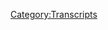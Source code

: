 {{Transcript
    | title         = [[381: Making It Big With Silent Weapons]]
    | caption       = [https://knowledgefight.libsyn.com/knowledge-fight-making-it-big-with-silent-weapons Listen to this episode on Libsyn]
    | episodeNumber = [[381: Making It Big With Silent Weapons|381]]
    | length        = 01:51:28
}}

{{MessageBox
    | header     = Warning: Bot Generated Content
    | text       = This transcript was automatically generated by transcription software and likely contains many mistakes and misattributions. Please check the audio for definitive quotes, attribution, and context.
    | image      = N3yvass4myg91.webp
    | imagewidth = 50px
    | id         = warning
}}

{{TranscriptBlock
    | name      = Unknown Speaker
    | timestamp = 00:00:00.000
    | text      = N-N-N-N-N-N-N-Knowledge Fight
}}

{{TranscriptBlock
    | name      = Unknown Speaker
    | timestamp = 00:00:12.960
    | text      = Damn, Ed, Jordan, I am SWEATING
}}

{{TranscriptBlock
    | name      = Unknown Speaker
    | timestamp = 00:00:18.079
    | text      = Knowledgefight.com, it's time to pray
}}

{{TranscriptBlock
    | name      = Unknown Speaker
    | timestamp = 00:00:21.280
    | text      = I have great respect for Knowledgefight
}}

{{TranscriptBlock
    | name      = Unknown Speaker
    | timestamp = 00:00:23.839
    | text      = Knowledgefight
}}

{{TranscriptBlock
    | name      = Unknown Speaker
    | timestamp = 00:00:25.120
    | text      = I'm sick of them posing as if they're the good guys saying we are the bad guys
}}

{{TranscriptBlock
    | name      = Unknown Speaker
    | timestamp = 00:00:28.960
    | text      = Knowledgefight
}}

{{TranscriptBlock
    | name      = Unknown Speaker
    | timestamp = 00:00:30.000
    | text      = Dan and Jordan
}}

{{TranscriptBlock
    | name      = Unknown Speaker
    | timestamp = 00:00:31.039
    | text      = Knowledgefight
}}

{{TranscriptBlock
    | name      = Unknown Speaker
    | timestamp = 00:00:34.479
    | text      = I need, I need money
}}

{{TranscriptBlock
    | name      = Unknown Speaker
    | timestamp = 00:00:39.280
    | text      = Andy and Kansas
}}

{{TranscriptBlock
    | name      = Unknown Speaker
    | timestamp = 00:00:42.159
    | text      = Stop it
}}

{{TranscriptBlock
    | name      = Unknown Speaker
    | timestamp = 00:00:42.799
    | text      = Andy and, Andy and Kansas
}}

{{TranscriptBlock
    | name      = Unknown Speaker
    | timestamp = 00:00:46.079
    | text      = It's time to pray
}}

{{TranscriptBlock
    | name      = Unknown Speaker
    | timestamp = 00:00:47.039
    | text      = Andy and Kansas, you're on the air, thanks for holding
}}

{{TranscriptBlock
    | name      = Unknown Speaker
    | timestamp = 00:00:49.280
    | text      = Hello Alex, I'm a first time caller, I'm a huge fan
}}

{{TranscriptBlock
    | name      = Unknown Speaker
    | timestamp = 00:00:51.679
    | text      = I love your work
}}

{{TranscriptBlock
    | name      = Unknown Speaker
    | timestamp = 00:00:52.960
    | text      = Knowledgefight
}}

{{TranscriptBlock
    | name      = Unknown Speaker
    | timestamp = 00:00:55.600
    | text      = Knowledgefight.com
}}

{{TranscriptBlock
    | name      = Unknown Speaker
    | timestamp = 00:00:56.799
    | text      = I love you
}}

{{TranscriptBlock
    | name      = Unknown Speaker
    | timestamp = 00:00:59.439
    | text      = Hey everybody, welcome back to Knowledgefight, I'm Dan
}}

{{TranscriptBlock
    | name      = Unknown Speaker
    | timestamp = 00:01:01.600
    | text      = I'm Jordan
}}

{{TranscriptBlock
    | name      = Unknown Speaker
    | timestamp = 00:01:02.079
    | text      = We're couple dudes, I can sit around, drink novelty beverages and talk a little bit about Alex Jones
}}

{{TranscriptBlock
    | name      = Unknown Speaker
    | timestamp = 00:01:06.239
    | text      = Indeed we are Dan
}}

{{TranscriptBlock
    | name      = Unknown Speaker
    | timestamp = 00:01:07.760
    | text      = Jordan
}}

{{TranscriptBlock
    | name      = Unknown Speaker
    | timestamp = 00:01:08.319
    | text      = Dan
}}

{{TranscriptBlock
    | name      = Unknown Speaker
    | timestamp = 00:01:09.120
    | text      = Jordan
}}

{{TranscriptBlock
    | name      = Unknown Speaker
    | timestamp = 00:01:09.599
    | text      = On this day, I must ask you one quick question
}}

{{TranscriptBlock
    | name      = Unknown Speaker
    | timestamp = 00:01:13.040
    | text      = Sure
}}

{{TranscriptBlock
    | name      = Unknown Speaker
    | timestamp = 00:01:13.680
    | text      = Have you ever been
}}

{{TranscriptBlock
    | name      = Unknown Speaker
    | timestamp = 00:01:14.879
    | text      = He has risen, oh wait that's Easter
}}

{{TranscriptBlock
    | name      = Unknown Speaker
    | timestamp = 00:01:17.920
    | text      = Sorry, go ahead
}}

{{TranscriptBlock
    | name      = Unknown Speaker
    | timestamp = 00:01:18.640
    | text      = Well he's risen from somewhere
}}

{{TranscriptBlock
    | name      = Unknown Speaker
    | timestamp = 00:01:20.079
    | text      = Indeed
}}

{{TranscriptBlock
    | name      = Unknown Speaker
    | timestamp = 00:01:22.000
    | text      = What's up?
}}

{{TranscriptBlock
    | name      = Unknown Speaker
    | timestamp = 00:01:22.719
    | text      = Have you ever seen, did you ever go to like a nativity play at your church?
}}

{{TranscriptBlock
    | name      = Unknown Speaker
    | timestamp = 00:01:26.560
    | text      = On Christmas Eve or Christmas Day?
}}

{{TranscriptBlock
    | name      = Unknown Speaker
    | timestamp = 00:01:28.400
    | text      = I
}}

{{TranscriptBlock
    | name      = Unknown Speaker
    | timestamp = 00:01:28.959
    | text      = Have you ever seen a good one?
}}

{{TranscriptBlock
    | name      = Unknown Speaker
    | timestamp = 00:01:30.640
    | text      = I don't know, I'm not positive, I could critically review any of the ones from my past
}}

{{TranscriptBlock
    | name      = Unknown Speaker
    | timestamp = 00:01:36.319
    | text      = I don't know exactly, I would say definitely, I have some vague memories of going to like midnight
}}

{{TranscriptBlock
    | name      = Unknown Speaker
    | timestamp = 00:01:43.040
    | text      = masses, although I was not Catholic, I still think they exist in other denominations and I remember
}}

{{TranscriptBlock
    | name      = Unknown Speaker
    | timestamp = 00:01:48.959
    | text      = those being really fun, I don't know why, it's just like you're up late, you're up later than you
}}

{{TranscriptBlock
    | name      = Unknown Speaker
    | timestamp = 00:01:53.200
    | text      = would be, you know that Christmas is that much closer
}}

{{TranscriptBlock
    | name      = Unknown Speaker
    | timestamp = 00:01:56.719
    | text      = You're younger, absolutely, in this situation
}}

{{TranscriptBlock
    | name      = Unknown Speaker
    | timestamp = 00:01:58.879
    | text      = And it's such a novel thing, you know, you're going to church at midnight, weird, very weird
}}

{{TranscriptBlock
    | name      = Unknown Speaker
    | timestamp = 00:02:04.959
    | text      = That is weird
}}

{{TranscriptBlock
    | name      = Unknown Speaker
    | timestamp = 00:02:05.680
    | text      = I don't know, I think of nativity scenes as something I drive past, you know, that's in
}}

{{TranscriptBlock
    | name      = Unknown Speaker
    | timestamp = 00:02:11.280
    | text      = more adult years, that's the place that I, it's something in someone's yard
}}

{{TranscriptBlock
    | name      = Unknown Speaker
    | timestamp = 00:02:17.599
    | text      = Somebody
}}

{{TranscriptBlock
    | name      = Unknown Speaker
    | timestamp = 00:02:18.000
    | text      = Even the place, even the church plays or something, it's in somebody's yard
}}

{{TranscriptBlock
    | name      = Unknown Speaker
    | timestamp = 00:02:22.400
    | text      = Yeah, it's a church yard, kind of the lights, you know, the version of that, I guess that's
}}

{{TranscriptBlock
    | name      = Unknown Speaker
    | timestamp = 00:02:28.000
    | text      = along with Christmas too, Halloween decorations
}}

{{TranscriptBlock
    | name      = Unknown Speaker
    | timestamp = 00:02:31.840
    | text      = Nativity plays, Halloween decorations, same shit
}}

{{TranscriptBlock
    | name      = Unknown Speaker
    | timestamp = 00:02:34.240
    | text      = Yeah, that kind of vibe, I don't know, nothing sticks out in my head
}}

{{TranscriptBlock
    | name      = Unknown Speaker
    | timestamp = 00:02:38.319
    | text      = I've seen a bunch though, I've seen a bunch of people acting out that manger scene
}}

{{TranscriptBlock
    | name      = Unknown Speaker
    | timestamp = 00:02:43.280
    | text      = Yeah, it's happened
}}

{{TranscriptBlock
    | name      = Unknown Speaker
    | timestamp = 00:02:44.719
    | text      = It has, it has, so I don't know, I'm sorry, I don't have a great answer for that, but I do
}}

{{TranscriptBlock
    | name      = Unknown Speaker
    | timestamp = 00:02:49.680
    | text      = know a lot about Alex Jones
}}

{{TranscriptBlock
    | name      = Unknown Speaker
    | timestamp = 00:02:50.879
    | text      = Ah, that's what this podcast is about
}}

{{TranscriptBlock
    | name      = Unknown Speaker
    | timestamp = 00:02:53.039
    | text      = You got it
}}

{{TranscriptBlock
    | name      = Unknown Speaker
    | timestamp = 00:02:53.759
    | text      = So Jordan, today I wanted to celebrate this holiday here, this Christmas day, by giving
}}

{{TranscriptBlock
    | name      = Unknown Speaker
    | timestamp = 00:03:00.479
    | text      = myself a gift
}}

{{TranscriptBlock
    | name      = Unknown Speaker
    | timestamp = 00:03:02.800
    | text      = Okay, good
}}

{{TranscriptBlock
    | name      = Unknown Speaker
    | timestamp = 00:03:04.080
    | text      = That's the reason for the season
}}

{{TranscriptBlock
    | name      = Unknown Speaker
    | timestamp = 00:03:05.599
    | text      = So that means that I'm going to be tortured on this episode
}}

{{TranscriptBlock
    | name      = Unknown Speaker
    | timestamp = 00:03:08.319
    | text      = No, I don't think so, I don't know, I think you'll be, you'll get a charge out of some
}}

{{TranscriptBlock
    | name      = Unknown Speaker
    | timestamp = 00:03:11.840
    | text      = of this stuff that we end up talking about, because I wanted to take a step away from
}}

{{TranscriptBlock
    | name      = Unknown Speaker
    | timestamp = 00:03:15.680
    | text      = Alex Jones, take a, take a, take a day to look at something else that I want to look
}}

{{TranscriptBlock
    | name      = Unknown Speaker
    | timestamp = 00:03:21.120
    | text      = into, and then also the other thing is that I know that Alex has a tendency of getting
}}

{{TranscriptBlock
    | name      = Unknown Speaker
    | timestamp = 00:03:26.560
    | text      = a little buck wild around the holidays
}}

{{TranscriptBlock
    | name      = Unknown Speaker
    | timestamp = 00:03:28.080
    | text      = Oh yeah
}}

{{TranscriptBlock
    | name      = Unknown Speaker
    | timestamp = 00:03:28.639
    | text      = But I don't want to, I don't, I don't want to rush it, I want to save that for Monday
}}

{{TranscriptBlock
    | name      = Unknown Speaker
    | timestamp = 00:03:32.319
    | text      = Okay, okay
}}

{{TranscriptBlock
    | name      = Unknown Speaker
    | timestamp = 00:03:33.199
    | text      = For Monday, we'll have an Alex Jones holiday special
}}

{{TranscriptBlock
    | name      = Unknown Speaker
    | timestamp = 00:03:36.080
    | text      = Special Christmas year
}}

{{TranscriptBlock
    | name      = Unknown Speaker
    | timestamp = 00:03:38.800
    | text      = I was looking forward to finding out whether or not he thought that Jesus was an interdimensional
}}

{{TranscriptBlock
    | name      = Unknown Speaker
    | timestamp = 00:03:43.919
    | text      = alien on this Christmas
}}

{{TranscriptBlock
    | name      = Unknown Speaker
    | timestamp = 00:03:45.039
    | text      = But a good international
}}

{{TranscriptBlock
    | name      = Unknown Speaker
    | timestamp = 00:03:46.400
    | text      = Absolutely, yeah, yeah, yeah
}}

{{TranscriptBlock
    | name      = Unknown Speaker
    | timestamp = 00:03:48.159
    | text      = Alien
}}

{{TranscriptBlock
    | name      = Unknown Speaker
    | timestamp = 00:03:49.120
    | text      = No, I believe it was last year he threw hatchets in the studio on Christmas Eve, and we'll
}}

{{TranscriptBlock
    | name      = Unknown Speaker
    | timestamp = 00:03:54.080
    | text      = see if he can top himself this year
}}

{{TranscriptBlock
    | name      = Unknown Speaker
    | timestamp = 00:03:55.599
    | text      = Yeah, what else is there to throw?
}}

{{TranscriptBlock
    | name      = Unknown Speaker
    | timestamp = 00:03:57.680
    | text      = Right, but that'll, that'll be for Monday
}}

{{TranscriptBlock
    | name      = Unknown Speaker
    | timestamp = 00:04:00.719
    | text      = Okay
}}

{{TranscriptBlock
    | name      = Unknown Speaker
    | timestamp = 00:04:01.199
    | text      = Now we have something else to do
}}

{{TranscriptBlock
    | name      = Unknown Speaker
    | timestamp = 00:04:02.560
    | text      = But, before we get to that, take a little moment, Jordan, to say thank you to some folks
}}

{{TranscriptBlock
    | name      = Unknown Speaker
    | timestamp = 00:04:06.159
    | text      = who have signed up and are supporting the show
}}

{{TranscriptBlock
    | name      = Unknown Speaker
    | timestamp = 00:04:08.159
    | text      = So first, Jason, thank you so much, you are now a policy wonk
}}

{{TranscriptBlock
    | name      = Unknown Speaker
    | timestamp = 00:04:11.280
    | text      = I'm a policy wonk
}}

{{TranscriptBlock
    | name      = Unknown Speaker
    | timestamp = 00:04:12.319
    | text      = Thank you, Jason
}}

{{TranscriptBlock
    | name      = Unknown Speaker
    | timestamp = 00:04:13.360
    | text      = Next, Mary, thank you so much, you're now a policy wonk
}}

{{TranscriptBlock
    | name      = Unknown Speaker
    | timestamp = 00:04:16.480
    | text      = I'm a policy wonk
}}

{{TranscriptBlock
    | name      = Unknown Speaker
    | timestamp = 00:04:17.519
    | text      = Thank you, Mary
}}

{{TranscriptBlock
    | name      = Unknown Speaker
    | timestamp = 00:04:18.399
    | text      = Next, Paola-
}}

{{TranscriptBlock
    | name      = Unknown Speaker
    | timestamp = 00:04:19.439
    | text      = Mary on the Christmas episode, come on now
}}

{{TranscriptBlock
    | name      = Unknown Speaker
    | timestamp = 00:04:21.839
    | text      = Uh, yeah, just a little on the nose
}}

{{TranscriptBlock
    | name      = Unknown Speaker
    | timestamp = 00:04:23.360
    | text      = Yeah
}}

{{TranscriptBlock
    | name      = Unknown Speaker
    | timestamp = 00:04:24.160
    | text      = Next, Jesus, no
}}

{{TranscriptBlock
    | name      = Unknown Speaker
    | timestamp = 00:04:27.839
    | text      = Paola C. Wonka, thank you so much, you are now a policy wonk
}}

{{TranscriptBlock
    | name      = Unknown Speaker
    | timestamp = 00:04:31.519
    | text      = I'm a policy wonk
}}

{{TranscriptBlock
    | name      = Unknown Speaker
    | timestamp = 00:04:32.560
    | text      = Thank you, Paola C. Wonka
}}

{{TranscriptBlock
    | name      = Unknown Speaker
    | timestamp = 00:04:34.079
    | text      = Next, Stu, just S-T-U, thank you so much
}}

{{TranscriptBlock
    | name      = Unknown Speaker
    | timestamp = 00:04:36.959
    | text      = On Christmas?
}}

{{TranscriptBlock
    | name      = Unknown Speaker
    | timestamp = 00:04:38.319
    | text      = What?
}}

{{TranscriptBlock
    | name      = Unknown Speaker
    | timestamp = 00:04:39.120
    | text      = You're now a policy wonk
}}

{{TranscriptBlock
    | name      = Unknown Speaker
    | timestamp = 00:04:40.079
    | text      = I'm a policy wonk
}}

{{TranscriptBlock
    | name      = Unknown Speaker
    | timestamp = 00:04:41.120
    | text      = Thank you so much, Stu
}}

{{TranscriptBlock
    | name      = Unknown Speaker
    | timestamp = 00:04:42.480
    | text      = Next, J.R. from the Derek Zoolander Center for Kids Who Can't Read Good, thank you so much,
}}

{{TranscriptBlock
    | name      = Unknown Speaker
    | timestamp = 00:04:47.519
    | text      = you are now a policy wonk
}}

{{TranscriptBlock
    | name      = Unknown Speaker
    | timestamp = 00:04:48.879
    | text      = I'm a policy wonk
}}

{{TranscriptBlock
    | name      = Unknown Speaker
    | timestamp = 00:04:50.079
    | text      = Thank you, J.R.
}}

{{TranscriptBlock
    | name      = Unknown Speaker
    | timestamp = 00:04:50.959
    | text      = Next, Sam, thank you so much, you are now a policy wonk
}}

{{TranscriptBlock
    | name      = Unknown Speaker
    | timestamp = 00:04:53.519
    | text      = I'm a policy wonk
}}

{{TranscriptBlock
    | name      = Unknown Speaker
    | timestamp = 00:04:54.480
    | text      = Thank you, Sam
}}

{{TranscriptBlock
    | name      = Unknown Speaker
    | timestamp = 00:04:55.040
    | text      = Thanks, Sam
}}

{{TranscriptBlock
    | name      = Unknown Speaker
    | timestamp = 00:04:55.839
    | text      = Next, Satan's Little Monkey, but it's spelled M-O-N-K-E-E, so it might be Davey Jones
}}

{{TranscriptBlock
    | name      = Unknown Speaker
    | timestamp = 00:05:01.120
    | text      = Yeah, that's way better
}}

{{TranscriptBlock
    | name      = Unknown Speaker
    | timestamp = 00:05:02.560
    | text      = Michael Nesmith
}}

{{TranscriptBlock
    | name      = Unknown Speaker
    | timestamp = 00:05:03.680
    | text      = Okay, which one of them worships Satan?
}}

{{TranscriptBlock
    | name      = Unknown Speaker
    | timestamp = 00:05:06.160
    | text      = Mickey Dolenz
}}

{{TranscriptBlock
    | name      = Unknown Speaker
    | timestamp = 00:05:07.839
    | text      = How do you know the names of the monkeys?
}}

{{TranscriptBlock
    | name      = Unknown Speaker
    | timestamp = 00:05:09.600
    | text      = You don't know the monkeys?
}}

{{TranscriptBlock
    | name      = Unknown Speaker
    | timestamp = 00:05:10.480
    | text      = You were born after the monkeys
}}

{{TranscriptBlock
    | name      = Unknown Speaker
    | timestamp = 00:05:12.480
    | text      = Yeah, they like to monkey around, it was pretty fun
}}

{{TranscriptBlock
    | name      = Unknown Speaker
    | timestamp = 00:05:14.720
    | text      = Okay
}}

{{TranscriptBlock
    | name      = Unknown Speaker
    | timestamp = 00:05:15.759
    | text      = Thank you so much, you are now a policy wonk
}}

{{TranscriptBlock
    | name      = Unknown Speaker
    | timestamp = 00:05:17.279
    | text      = I'm a policy wonk
}}

{{TranscriptBlock
    | name      = Unknown Speaker
    | timestamp = 00:05:18.560
    | text      = Thank you very much
}}

{{TranscriptBlock
    | name      = Unknown Speaker
    | timestamp = 00:05:19.360
    | text      = Mike Nesmith, Satan's Little Monkey, thank you so much
}}

{{TranscriptBlock
    | name      = Unknown Speaker
    | timestamp = 00:05:22.319
    | text      = And finally, I'd like to say thank you to somebody donated on an elevated level,
}}

{{TranscriptBlock
    | name      = Unknown Speaker
    | timestamp = 00:05:25.360
    | text      = we appreciate that very much
}}

{{TranscriptBlock
    | name      = Unknown Speaker
    | timestamp = 00:05:26.639
    | text      = So, Gareth, thank you so much, you are now a technocrat
}}

{{TranscriptBlock
    | name      = Unknown Speaker
    | timestamp = 00:05:29.920
    | text      = I'm a policy wonk
}}

{{TranscriptBlock
    | name      = Unknown Speaker
    | timestamp = 00:05:31.120
    | text      = Crikey, mate, that's fantastic, have yourself a brew
}}

{{TranscriptBlock
    | name      = Unknown Speaker
    | timestamp = 00:05:34.160
    | text      = How's your 401k doing, bro?
}}

{{TranscriptBlock
    | name      = Unknown Speaker
    | timestamp = 00:05:35.600
    | text      = All right, we gotta go full tilt boogie on this, Watson, all right?
}}

{{TranscriptBlock
    | name      = Unknown Speaker
    | timestamp = 00:05:38.399
    | text      = Let's just get down to business
}}

{{TranscriptBlock
    | name      = Unknown Speaker
    | timestamp = 00:05:39.680
    | text      = We ain't making that money off that heroin
}}

{{TranscriptBlock
    | name      = Unknown Speaker
    | timestamp = 00:05:41.680
    | text      = Why you pimps so good?
}}

{{TranscriptBlock
    | name      = Unknown Speaker
    | timestamp = 00:05:43.759
    | text      = My neck is freakishly large
}}

{{TranscriptBlock
    | name      = Unknown Speaker
    | timestamp = 00:05:45.360
    | text      = I declare info war on you
}}

{{TranscriptBlock
    | name      = Unknown Speaker
    | timestamp = 00:05:48.000
    | text      = Thank you so much, Gareth
}}

{{TranscriptBlock
    | name      = Unknown Speaker
    | timestamp = 00:05:49.120
    | text      = Yes, thank you very much, Gareth
}}

{{TranscriptBlock
    | name      = Unknown Speaker
    | timestamp = 00:05:50.480
    | text      = If you're out there listening and you're thinking,
}}

{{TranscriptBlock
    | name      = Unknown Speaker
    | timestamp = 00:05:51.600
    | text      = hey, I enjoy this show, I'd like to support what these gents do,
}}

{{TranscriptBlock
    | name      = Unknown Speaker
    | timestamp = 00:05:53.839
    | text      = you can do that by going to our website, knowledgefight.com,
}}

{{TranscriptBlock
    | name      = Unknown Speaker
    | timestamp = 00:05:56.000
    | text      = clicking the button that says support the show, we would appreciate it
}}

{{TranscriptBlock
    | name      = Unknown Speaker
    | timestamp = 00:05:58.480
    | text      = It'd be lovely
}}

{{TranscriptBlock
    | name      = Unknown Speaker
    | timestamp = 00:05:59.519
    | text      = So, Jordan, today what I'm doing is I've been in a bit of an identity crisis with the show
}}

{{TranscriptBlock
    | name      = Unknown Speaker
    | timestamp = 00:06:05.519
    | text      = Yeah
}}

{{TranscriptBlock
    | name      = Unknown Speaker
    | timestamp = 00:06:06.000
    | text      = A little bit
}}

{{TranscriptBlock
    | name      = Unknown Speaker
    | timestamp = 00:06:06.720
    | text      = Because I feel like we've been in a situation where we've had our wacky Wednesdays
}}

{{TranscriptBlock
    | name      = Unknown Speaker
    | timestamp = 00:06:12.319
    | text      = and there have been problems
}}

{{TranscriptBlock
    | name      = Unknown Speaker
    | timestamp = 00:06:14.879
    | text      = There have been corridors we've tried to go down
}}

{{TranscriptBlock
    | name      = Unknown Speaker
    | timestamp = 00:06:18.000
    | text      = Yeah
}}

{{TranscriptBlock
    | name      = Unknown Speaker
    | timestamp = 00:06:18.399
    | text      = It's like, what are we doing?
}}

{{TranscriptBlock
    | name      = Unknown Speaker
    | timestamp = 00:06:19.439
    | text      = Yeah
}}

{{TranscriptBlock
    | name      = Unknown Speaker
    | timestamp = 00:06:20.000
    | text      = There's a fine balance to exactly what is good to cover and what isn't
}}

{{TranscriptBlock
    | name      = Unknown Speaker
    | timestamp = 00:06:24.800
    | text      = And it's really difficult to walk that line
}}

{{TranscriptBlock
    | name      = Unknown Speaker
    | timestamp = 00:06:27.360
    | text      = Like, Reverend Manning is super interesting and I'm glad we covered him
}}

{{TranscriptBlock
    | name      = Unknown Speaker
    | timestamp = 00:06:31.040
    | text      = But I don't think there's value to covering him anymore
}}

{{TranscriptBlock
    | name      = Unknown Speaker
    | timestamp = 00:06:33.759
    | text      = No, he should be in prison
}}

{{TranscriptBlock
    | name      = Unknown Speaker
    | timestamp = 00:06:35.519
    | text      = Project Camelot does not charm me anymore
}}

{{TranscriptBlock
    | name      = Unknown Speaker
    | timestamp = 00:06:37.680
    | text      = I'm not sure exactly how interesting it is to cover any more of that
}}

{{TranscriptBlock
    | name      = Unknown Speaker
    | timestamp = 00:06:41.600
    | text      = A lot of people are in prison on that show
}}

{{TranscriptBlock
    | name      = Unknown Speaker
    | timestamp = 00:06:43.920
    | text      = That's really difficult, I don't know what to do
}}

{{TranscriptBlock
    | name      = Unknown Speaker
    | timestamp = 00:06:46.000
    | text      = And so to remedy that problem, one of the things that I came up with was Coast to Coast AM
}}

{{TranscriptBlock
    | name      = Unknown Speaker
    | timestamp = 00:06:51.279
    | text      = That's going to be a great idea
}}

{{TranscriptBlock
    | name      = Unknown Speaker
    | timestamp = 00:06:53.759
    | text      = And I gotta tell you, it was a better idea than it is in practice
}}

{{TranscriptBlock
    | name      = Unknown Speaker
    | timestamp = 00:06:57.360
    | text      = Ah, no
}}

{{TranscriptBlock
    | name      = Unknown Speaker
    | timestamp = 00:06:58.480
    | text      = Because the episodes are really long of Coast to Coast and they're very boring
}}

{{TranscriptBlock
    | name      = Unknown Speaker
    | timestamp = 00:07:03.120
    | text      = Yeah
}}

{{TranscriptBlock
    | name      = Unknown Speaker
    | timestamp = 00:07:03.519
    | text      = Most of the time they're very boring and not worth talking about
}}

{{TranscriptBlock
    | name      = Unknown Speaker
    | timestamp = 00:07:06.639
    | text      = Yeah, of course
}}

{{TranscriptBlock
    | name      = Unknown Speaker
    | timestamp = 00:07:07.439
    | text      = So you end up eating tons of time in this preparation of things that go nowhere
}}

{{TranscriptBlock
    | name      = Unknown Speaker
    | timestamp = 00:07:12.800
    | text      = Right
}}

{{TranscriptBlock
    | name      = Unknown Speaker
    | timestamp = 00:07:13.199
    | text      = You're sacrificing 15 hours for the possibility of maybe 10 minutes of our show being worth
}}

{{TranscriptBlock
    | name      = Unknown Speaker
    | timestamp = 00:07:19.519
    | text      = talking about
}}

{{TranscriptBlock
    | name      = Unknown Speaker
    | timestamp = 00:07:20.079
    | text      = Yeah
}}

{{TranscriptBlock
    | name      = Unknown Speaker
    | timestamp = 00:07:20.560
    | text      = And that's a ratio I can't keep up
}}

{{TranscriptBlock
    | name      = Unknown Speaker
    | timestamp = 00:07:23.199
    | text      = No
}}

{{TranscriptBlock
    | name      = Unknown Speaker
    | timestamp = 00:07:23.519
    | text      = If we're going to be able to do this
}}

{{TranscriptBlock
    | name      = Unknown Speaker
    | timestamp = 00:07:25.360
    | text      = So, and the second thing too is like, I started to realize as I was listening to more and more
}}

{{TranscriptBlock
    | name      = Unknown Speaker
    | timestamp = 00:07:29.600
    | text      = Coast to Coast AM, it's like, yeah, George Norrie sucks, he definitely sucks
}}

{{TranscriptBlock
    | name      = Unknown Speaker
    | timestamp = 00:07:33.839
    | text      = Yep
}}

{{TranscriptBlock
    | name      = Unknown Speaker
    | timestamp = 00:07:34.639
    | text      = A bit of it's subtle, but the thing that comes up much more is like callers saying really
}}

{{TranscriptBlock
    | name      = Unknown Speaker
    | timestamp = 00:07:42.160
    | text      = stupid things
}}

{{TranscriptBlock
    | name      = Unknown Speaker
    | timestamp = 00:07:43.439
    | text      = And I don't want us to do episodes about Coast to Coast AM where we're just like, look at
}}

{{TranscriptBlock
    | name      = Unknown Speaker
    | timestamp = 00:07:48.560
    | text      = this dumb ass
}}

{{TranscriptBlock
    | name      = Unknown Speaker
    | timestamp = 00:07:49.439
    | text      = Yeah, shit talking callers holds no interest for me
}}

{{TranscriptBlock
    | name      = Unknown Speaker
    | timestamp = 00:07:53.759
    | text      = Except for when they're Alex's callers and they're saying like, should we start shooting
}}

{{TranscriptBlock
    | name      = Unknown Speaker
    | timestamp = 00:07:58.240
    | text      = people
}}

{{TranscriptBlock
    | name      = Unknown Speaker
    | timestamp = 00:07:58.560
    | text      = Right, right, right, but that's not shit talking, that's terrifying
}}

{{TranscriptBlock
    | name      = Unknown Speaker
    | timestamp = 00:08:01.839
    | text      = Yeah, yeah
}}

{{TranscriptBlock
    | name      = Unknown Speaker
    | timestamp = 00:08:02.720
    | text      = It just didn't feel like it would be satisfying in any way, like it's a ton of work for very
}}

{{TranscriptBlock
    | name      = Unknown Speaker
    | timestamp = 00:08:07.279
    | text      = little content
}}

{{TranscriptBlock
    | name      = Unknown Speaker
    | timestamp = 00:08:09.439
    | text      = And then some of the content will be like really not what I'm comfortable with or what
}}

{{TranscriptBlock
    | name      = Unknown Speaker
    | timestamp = 00:08:14.160
    | text      = I want our show to be
}}

{{TranscriptBlock
    | name      = Unknown Speaker
    | timestamp = 00:08:15.199
    | text      = Right
}}

{{TranscriptBlock
    | name      = Unknown Speaker
    | timestamp = 00:08:15.600
    | text      = So that has turned me off a bit on the idea of Coast to Coast, but we need something else
}}

{{TranscriptBlock
    | name      = Unknown Speaker
    | timestamp = 00:08:20.560
    | text      = And I realized what is, what interests me, like what is something that I think is going
}}

{{TranscriptBlock
    | name      = Unknown Speaker
    | timestamp = 00:08:27.680
    | text      = to be in line with the show, interesting and to everything, and the only thing I can come
}}

{{TranscriptBlock
    | name      = Unknown Speaker
    | timestamp = 00:08:33.200
    | text      = up with and the only thing I really want to do is I want to talk about Bill Cooper
}}

{{TranscriptBlock
    | name      = Unknown Speaker
    | timestamp = 00:08:37.440
    | text      = Ah, I was going to guess the Final Fantasy series, but I think Bill Cooper does fit more
}}

{{TranscriptBlock
    | name      = Unknown Speaker
    | timestamp = 00:08:42.639
    | text      = in line, I was way off
}}

{{TranscriptBlock
    | name      = Unknown Speaker
    | timestamp = 00:08:43.919
    | text      = I want to talk about William Milton Cooper
}}

{{TranscriptBlock
    | name      = Unknown Speaker
    | timestamp = 00:08:47.039
    | text      = His middle name is Milton?
}}

{{TranscriptBlock
    | name      = Unknown Speaker
    | timestamp = 00:08:48.639
    | text      = Yeah, no, first name
}}

{{TranscriptBlock
    | name      = Unknown Speaker
    | timestamp = 00:08:49.759
    | text      = Oh, his first name is Milton?
}}

{{TranscriptBlock
    | name      = Unknown Speaker
    | timestamp = 00:08:52.080
    | text      = Milton William Cooper
}}

{{TranscriptBlock
    | name      = Unknown Speaker
    | timestamp = 00:08:53.679
    | text      = Really?
}}

{{TranscriptBlock
    | name      = Unknown Speaker
    | timestamp = 00:08:54.159
    | text      = Yes
}}

{{TranscriptBlock
    | name      = Unknown Speaker
    | timestamp = 00:08:54.480
    | text      = I, it's a good idea to go by Bill
}}

{{TranscriptBlock
    | name      = Unknown Speaker
    | timestamp = 00:08:56.480
    | text      = Yeah, Bill Cooper is a guy who was on shortwave radio for years and is, you know, basically
}}

{{TranscriptBlock
    | name      = Unknown Speaker
    | timestamp = 00:09:04.320
    | text      = what you'd call the prototype of Alex, and he has years worth of his radio show available
}}

{{TranscriptBlock
    | name      = Unknown Speaker
    | timestamp = 00:09:12.159
    | text      = from 1993 when he started the hour of the time on WWCR, shortwave radio, to his death
}}

{{TranscriptBlock
    | name      = Unknown Speaker
    | timestamp = 00:09:22.000
    | text      = in 2001, and I think that this would be the avenue down which we can find the most wackiness,
}}

{{TranscriptBlock
    | name      = Unknown Speaker
    | timestamp = 00:09:31.679
    | text      = the most relevance, and the most that I'm interested in
}}

{{TranscriptBlock
    | name      = Unknown Speaker
    | timestamp = 00:09:36.240
    | text      = Right, we're going back to the beginning, we're starting at the beginnings of this
}}

{{TranscriptBlock
    | name      = Unknown Speaker
    | timestamp = 00:09:40.000
    | text      = I wouldn't say the beginning because I think that there's even further back things that
}}

{{TranscriptBlock
    | name      = Unknown Speaker
    | timestamp = 00:09:44.960
    | text      = Right, like Cicero
}}

{{TranscriptBlock
    | name      = Unknown Speaker
    | timestamp = 00:09:46.320
    | text      = Sure, there are other things that probably are influences that may be conscious, subconscious
}}

{{TranscriptBlock
    | name      = Unknown Speaker
    | timestamp = 00:09:53.279
    | text      = Sure
}}

{{TranscriptBlock
    | name      = Unknown Speaker
    | timestamp = 00:09:53.840
    | text      = Or at least historically relevant, and maybe that's something else we could do, but I want
}}

{{TranscriptBlock
    | name      = Unknown Speaker
    | timestamp = 00:09:59.600
    | text      = to talk about Bill Cooper
}}

{{TranscriptBlock
    | name      = Unknown Speaker
    | timestamp = 00:10:01.120
    | text      = Let's do it
}}

{{TranscriptBlock
    | name      = Unknown Speaker
    | timestamp = 00:10:01.679
    | text      = So I've been listening to a bunch of him, and it's fascinating to me because for the
}}

{{TranscriptBlock
    | name      = Unknown Speaker
    | timestamp = 00:10:06.960
    | text      = last, you know, weeks, I've been listening to his show in addition to listening to Alex's
}}

{{TranscriptBlock
    | name      = Unknown Speaker
    | timestamp = 00:10:13.279
    | text      = show in the present day
}}

{{TranscriptBlock
    | name      = Unknown Speaker
    | timestamp = 00:10:14.799
    | text      = That's wild
}}

{{TranscriptBlock
    | name      = Unknown Speaker
    | timestamp = 00:10:15.279
    | text      = And it's just depressing
}}

{{TranscriptBlock
    | name      = Unknown Speaker
    | timestamp = 00:10:17.200
    | text      = Yeah, it has to be
}}

{{TranscriptBlock
    | name      = Unknown Speaker
    | timestamp = 00:10:18.399
    | text      = It's so staggering to see the difference between, like, this guy who was at the top of his game
}}

{{TranscriptBlock
    | name      = Unknown Speaker
    | timestamp = 00:10:23.919
    | text      = doing this shortwave malicious show in 93 and Alex in 2019, just the juxtaposition is
}}

{{TranscriptBlock
    | name      = Unknown Speaker
    | timestamp = 00:10:33.039
    | text      = almost unsettling, like how bad Alex is
}}

{{TranscriptBlock
    | name      = Unknown Speaker
    | timestamp = 00:10:38.879
    | text      = Alright
}}

{{TranscriptBlock
    | name      = Unknown Speaker
    | timestamp = 00:10:39.679
    | text      = So what I've got for you today, Jordan, is we're going to be listening to the premiere
}}

{{TranscriptBlock
    | name      = Unknown Speaker
    | timestamp = 00:10:44.960
    | text      = episode
}}

{{TranscriptBlock
    | name      = Unknown Speaker
    | timestamp = 00:10:45.759
    | text      = Okay
}}

{{TranscriptBlock
    | name      = Unknown Speaker
    | timestamp = 00:10:46.240
    | text      = of The Hour of the Time
}}

{{TranscriptBlock
    | name      = Unknown Speaker
    | timestamp = 00:10:47.600
    | text      = Alright, in 93, so we're going to get a lot of Clinton shit talk, is that what's happening?
}}

{{TranscriptBlock
    | name      = Unknown Speaker
    | timestamp = 00:10:51.440
    | text      = Very little
}}

{{TranscriptBlock
    | name      = Unknown Speaker
    | timestamp = 00:10:52.080
    | text      = Okay
}}

{{TranscriptBlock
    | name      = Unknown Speaker
    | timestamp = 00:10:52.559
    | text      = So though Bill Cooper had been on some form of pirate radio for about a decade up to this
}}

{{TranscriptBlock
    | name      = Unknown Speaker
    | timestamp = 00:10:57.360
    | text      = point already, this is considered the first episode of his more mainstream show, the legendary
}}

{{TranscriptBlock
    | name      = Unknown Speaker
    | timestamp = 00:11:03.039
    | text      = The Hour of the Time. On January 4th, 1993, Bill began airing weeknights on WWCR. I believe
}}

{{TranscriptBlock
    | name      = Unknown Speaker
    | timestamp = 00:11:11.279
    | text      = it was 11 o'clock central was when his show would air
}}

{{TranscriptBlock
    | name      = Unknown Speaker
    | timestamp = 00:11:15.360
    | text      = So he got the primo time slot
}}

{{TranscriptBlock
    | name      = Unknown Speaker
    | timestamp = 00:11:17.039
    | text      = For this sort of thing
}}

{{TranscriptBlock
    | name      = Unknown Speaker
    | timestamp = 00:11:18.559
    | text      = Yeah, that's fair, that's fair
}}

{{TranscriptBlock
    | name      = Unknown Speaker
    | timestamp = 00:11:20.000
    | text      = Fuck yeah, this is exactly where you want to be
}}

{{TranscriptBlock
    | name      = Unknown Speaker
    | timestamp = 00:11:22.320
    | text      = That's fair
}}

{{TranscriptBlock
    | name      = Unknown Speaker
    | timestamp = 00:11:22.879
    | text      = So WWCR is probably the largest shortwave radio station in the country. It's broadcast
}}

{{TranscriptBlock
    | name      = Unknown Speaker
    | timestamp = 00:11:28.480
    | text      = out of Nashville and the shows could be heard all over the United States and it brought
}}

{{TranscriptBlock
    | name      = Unknown Speaker
    | timestamp = 00:11:32.720
    | text      = Bill Cooper to a much wider audience than he had had previously. WWCR is also the shortwave
}}

{{TranscriptBlock
    | name      = Unknown Speaker
    | timestamp = 00:11:39.919
    | text      = station that got into a business relationship with Genesis Communications Network and it
}}

{{TranscriptBlock
    | name      = Unknown Speaker
    | timestamp = 00:11:44.159
    | text      = eventually ended up airing Alex's show
}}

{{TranscriptBlock
    | name      = Unknown Speaker
    | timestamp = 00:11:46.639
    | text      = Alex's show, of course
}}

{{TranscriptBlock
    | name      = Unknown Speaker
    | timestamp = 00:11:46.960
    | text      = But in 1993, that's two years before Alex ever was around
}}

{{TranscriptBlock
    | name      = Unknown Speaker
    | timestamp = 00:11:50.799
    | text      = Yeah, yeah
}}

{{TranscriptBlock
    | name      = Unknown Speaker
    | timestamp = 00:11:51.519
    | text      = Bill is on this shortwave station knocking it out of the park, bringing the militia community
}}

{{TranscriptBlock
    | name      = Unknown Speaker
    | timestamp = 00:11:57.200
    | text      = to the world
}}

{{TranscriptBlock
    | name      = Unknown Speaker
    | timestamp = 00:11:58.639
    | text      = Yeah, right
}}

{{TranscriptBlock
    | name      = Unknown Speaker
    | timestamp = 00:12:01.679
    | text      = Bill's a gigantic topic and from the amount of the shows that I've listened to, I think
}}

{{TranscriptBlock
    | name      = Unknown Speaker
    | timestamp = 00:12:06.000
    | text      = he's a very complicated figure. He's someone with abhorrent views on many topics
}}

{{TranscriptBlock
    | name      = Unknown Speaker
    | timestamp = 00:12:11.279
    | text      = Of course
}}

{{TranscriptBlock
    | name      = Unknown Speaker
    | timestamp = 00:12:11.600
    | text      = But he's also a person who's miles ahead of the right wing on some topics that you would
}}

{{TranscriptBlock
    | name      = Unknown Speaker
    | timestamp = 00:12:17.039
    | text      = not expect in some places
}}

{{TranscriptBlock
    | name      = Unknown Speaker
    | timestamp = 00:12:19.120
    | text      = Alright
}}

{{TranscriptBlock
    | name      = Unknown Speaker
    | timestamp = 00:12:19.519
    | text      = I find it very interesting. What I look at it as is I think he's a human as opposed to
}}

{{TranscriptBlock
    | name      = Unknown Speaker
    | timestamp = 00:12:24.960
    | text      = someone like Alex who's full of shit
}}

{{TranscriptBlock
    | name      = Unknown Speaker
    | timestamp = 00:12:26.879
    | text      = Yeah, yeah
}}

{{TranscriptBlock
    | name      = Unknown Speaker
    | timestamp = 00:12:27.600
    | text      = I think that Bill is a flawed and in many ways bad person
}}

{{TranscriptBlock
    | name      = Unknown Speaker
    | timestamp = 00:12:31.679
    | text      = Human
}}

{{TranscriptBlock
    | name      = Unknown Speaker
    | timestamp = 00:12:32.240
    | text      = But a person
}}

{{TranscriptBlock
    | name      = Unknown Speaker
    | timestamp = 00:12:32.879
    | text      = But a human, yeah
}}

{{TranscriptBlock
    | name      = Unknown Speaker
    | timestamp = 00:12:33.600
    | text      = Right, which makes it so much more interesting to me
}}

{{TranscriptBlock
    | name      = Unknown Speaker
    | timestamp = 00:12:36.320
    | text      = Yeah, Alex is more of a construct at this point
}}

{{TranscriptBlock
    | name      = Unknown Speaker
    | timestamp = 00:12:38.320
    | text      = Sure
}}

{{TranscriptBlock
    | name      = Unknown Speaker
    | timestamp = 00:12:38.720
    | text      = Yeah
}}

{{TranscriptBlock
    | name      = Unknown Speaker
    | timestamp = 00:12:38.960
    | text      = There are many things that I know about Bill and there's many things that I don't know
}}

{{TranscriptBlock
    | name      = Unknown Speaker
    | timestamp = 00:12:42.720
    | text      = about him and I don't want to let those color the topic that we're talking about today
}}

{{TranscriptBlock
    | name      = Unknown Speaker
    | timestamp = 00:12:49.039
    | text      = Okay
}}

{{TranscriptBlock
    | name      = Unknown Speaker
    | timestamp = 00:12:49.360
    | text      = So today is about this episode, so we'll talk about what he brings up in this episode
}}

{{TranscriptBlock
    | name      = Unknown Speaker
    | timestamp = 00:12:53.519
    | text      = Alright
}}

{{TranscriptBlock
    | name      = Unknown Speaker
    | timestamp = 00:12:53.840
    | text      = There are plenty of other things like I could say, hey, this show is interesting and so
}}

{{TranscriptBlock
    | name      = Unknown Speaker
    | timestamp = 00:12:58.320
    | text      = like, well, what about his AIDS denial?
}}

{{TranscriptBlock
    | name      = Unknown Speaker
    | timestamp = 00:13:01.519
    | text      = Right, right, right, right
}}

{{TranscriptBlock
    | name      = Unknown Speaker
    | timestamp = 00:13:02.639
    | text      = Sure
}}

{{TranscriptBlock
    | name      = Unknown Speaker
    | timestamp = 00:13:03.039
    | text      = Yeah
}}

{{TranscriptBlock
    | name      = Unknown Speaker
    | timestamp = 00:13:03.360
    | text      = That's something to talk about on the episode where he gets into that
}}

{{TranscriptBlock
    | name      = Unknown Speaker
    | timestamp = 00:13:06.080
    | text      = Absolutely
}}

{{TranscriptBlock
    | name      = Unknown Speaker
    | timestamp = 00:13:06.960
    | text      = Not going to deny that that is completely fucked up of him
}}

{{TranscriptBlock
    | name      = Unknown Speaker
    | timestamp = 00:13:10.799
    | text      = If you think we're defending him for that, then you got to stop listening to this show
}}

{{TranscriptBlock
    | name      = Unknown Speaker
    | timestamp = 00:13:15.200
    | text      = So this is the, this is the premiere. This is the first episode, January 4th
}}

{{TranscriptBlock
    | name      = Unknown Speaker
    | timestamp = 00:13:20.960
    | text      = Every show of his starts with air raid sirens and dogs barking and a terrifying soundscape
}}

{{TranscriptBlock
    | name      = Unknown Speaker
    | timestamp = 00:13:29.279
    | text      = Okay
}}

{{TranscriptBlock
    | name      = Unknown Speaker
    | timestamp = 00:13:29.679
    | text      = That sort of thing. It's very hard to listen to
}}

{{TranscriptBlock
    | name      = Unknown Speaker
    | timestamp = 00:13:32.799
    | text      = It's very upsetting
}}

{{TranscriptBlock
    | name      = Unknown Speaker
    | timestamp = 00:14:02.960
    | text      = I want to pause here really fast because this does go on, but it's very interesting to me
}}

{{TranscriptBlock
    | name      = Unknown Speaker
    | timestamp = 00:14:07.200
    | text      = that in the last couple months at least, and probably a little bit further back than that,
}}

{{TranscriptBlock
    | name      = Unknown Speaker
    | timestamp = 00:14:11.600
    | text      = Alex has been coming out of break sometimes with just air raid sirens
}}

{{TranscriptBlock
    | name      = Unknown Speaker
    | timestamp = 00:14:15.440
    | text      = Yeah
}}

{{TranscriptBlock
    | name      = Unknown Speaker
    | timestamp = 00:14:15.919
    | text      = And it's very reminiscent of the beginning of Bill Cooper's hour at the time
}}

{{TranscriptBlock
    | name      = Unknown Speaker
    | timestamp = 00:14:20.720
    | text      = Yeah
}}

{{TranscriptBlock
    | name      = Unknown Speaker
    | timestamp = 00:14:29.039
    | text      = This was recorded at Disneyland?
}}

{{TranscriptBlock
    | name      = Unknown Speaker
    | timestamp = 00:14:30.559
    | text      = Yeah
}}

{{TranscriptBlock
    | name      = Unknown Speaker
    | timestamp = 00:14:31.200
    | text      = Okay
}}

{{TranscriptBlock
    | name      = Unknown Speaker
    | timestamp = 00:14:47.039
    | text      = I told you it goes on a while
}}

{{TranscriptBlock
    | name      = Unknown Speaker
    | timestamp = 00:14:48.320
    | text      = He lets it fade?
}}

{{TranscriptBlock
    | name      = Unknown Speaker
    | timestamp = 00:14:50.080
    | text      = He doesn't stop it? He lets it fade out? That's crazy
}}

{{TranscriptBlock
    | name      = Unknown Speaker
    | timestamp = 00:14:52.399
    | text      = What you have just heard, listeners, all over the world is a warning
}}

{{TranscriptBlock
    | name      = Unknown Speaker
    | timestamp = 00:14:57.120
    | text      = and you will hear this warning from here on out
}}

{{TranscriptBlock
    | name      = Unknown Speaker
    | timestamp = 00:15:02.080
    | text      = You've been listening to your leaders tell you that there's a great move toward democracy in the
}}

{{TranscriptBlock
    | name      = Unknown Speaker
    | timestamp = 00:15:08.559
    | text      = world. You witnessed the parting of the Iron Curtain, the fall of the Berlin Wall, the fracturing
}}

{{TranscriptBlock
    | name      = Unknown Speaker
    | timestamp = 00:15:13.600
    | text      = of the Soviet Union, and this is all supposedly toward a new worldwide democracy
}}

{{TranscriptBlock
    | name      = Unknown Speaker
    | timestamp = 00:15:22.960
    | text      = Aha! Supposedly is doing a lot of work in that shirt
}}

{{TranscriptBlock
    | name      = Unknown Speaker
    | timestamp = 00:15:28.320
    | text      = First sentence out of his mouth, starting this new show on WWCR, the premise is you see the dropping
}}

{{TranscriptBlock
    | name      = Unknown Speaker
    | timestamp = 00:15:35.919
    | text      = of the Iron Curtain, all of this, it's all in service of a one-world democracy, a one-world
}}

{{TranscriptBlock
    | name      = Unknown Speaker
    | timestamp = 00:15:41.919
    | text      = government. So we know from the jump this dude's all about that, right? Right out the gate
}}

{{TranscriptBlock
    | name      = Unknown Speaker
    | timestamp = 00:15:46.799
    | text      = Yeah, yeah. So look, the problem in the world, it seems external, but really it's within each
}}

{{TranscriptBlock
    | name      = Unknown Speaker
    | timestamp = 00:15:53.120
    | text      = and every one of us. All right. So Bill drops that on us and then, man, this guy, what a broadcaster
}}

{{TranscriptBlock
    | name      = Unknown Speaker
    | timestamp = 00:16:03.200
    | text      = But don't get down folks, all is not lost. The problem lies within each and every one of you
}}

{{TranscriptBlock
    | name      = Unknown Speaker
    | timestamp = 00:16:10.399
    | text      = and therein also lies the answer. I'm your host, William Cooper, and you're listening
}}

{{TranscriptBlock
    | name      = Unknown Speaker
    | timestamp = 00:16:16.559
    | text      = to The Hour of the Time
}}

{{TranscriptBlock
    | name      = Unknown Speaker
    | timestamp = 00:16:18.559
    | text      = That is a jarring turn from the air raid sirens and dogs
}}

{{TranscriptBlock
    | name      = Unknown Speaker
    | timestamp = 00:16:47.519
    | text      = They are all lying to you, but this song
}}

{{TranscriptBlock
    | name      = Unknown Speaker
    | timestamp = 00:16:59.200
    | text      = for the listeners, Dan is lip-syncing. Oh man, Bill Cooper is so much better at this than Alex
}}

{{TranscriptBlock
    | name      = Unknown Speaker
    | timestamp = 00:17:04.400
    | text      = Yes. And one of the things I've noticed from listening to his show is that he's not afraid
}}

{{TranscriptBlock
    | name      = Unknown Speaker
    | timestamp = 00:17:07.920
    | text      = to make his show a multimedia experience. Bill incorporates music into his show that has a
}}

{{TranscriptBlock
    | name      = Unknown Speaker
    | timestamp = 00:17:13.200
    | text      = thematic connection to the topic that he's covering. That indicates preparation. It indicates
}}

{{TranscriptBlock
    | name      = Unknown Speaker
    | timestamp = 00:17:18.240
    | text      = intention. He has a topic that he wants to cover and he's going to help drive his points home with
}}

{{TranscriptBlock
    | name      = Unknown Speaker
    | timestamp = 00:17:23.039
    | text      = artistic assistance. In this case, in his first episode of The Hour of the Time, Bill chose to
}}

{{TranscriptBlock
    | name      = Unknown Speaker
    | timestamp = 00:17:28.240
    | text      = open his show with the long-forgotten Beach Boys quote-unquote hit Make It Big from the Troop
}}

{{TranscriptBlock
    | name      = Unknown Speaker
    | timestamp = 00:17:33.839
    | text      = Beverly Hills soundtrack. The song was also on their 1989 album Still Cruisin' which was almost
}}

{{TranscriptBlock
    | name      = Unknown Speaker
    | timestamp = 00:17:40.400
    | text      = universally panned by critics as being trash. The review on Rolling Stone opens with this line quote
}}

{{TranscriptBlock
    | name      = Unknown Speaker
    | timestamp = 00:17:46.319
    | text      = If you've been waiting for the Beach Boys to hit rock bottom, the suspense is over
}}

{{TranscriptBlock
    | name      = Unknown Speaker
    | timestamp = 00:17:53.119
    | text      = Okay, that's a generous opening line. This was the album that included their cover of Wipeout
}}

{{TranscriptBlock
    | name      = Unknown Speaker
    | timestamp = 00:17:59.200
    | text      = featuring the Fat Boys. If that gives you some idea of what they were up to at that point. They
}}

{{TranscriptBlock
    | name      = Unknown Speaker
    | timestamp = 00:18:03.039
    | text      = weren't doing pet sounds anymore. That's true. That's true. I will give you that. In prepping
}}

{{TranscriptBlock
    | name      = Unknown Speaker
    | timestamp = 00:18:07.200
    | text      = this episode, I went back and watched that video for Wipeout and I can report that it's as
}}

{{TranscriptBlock
    | name      = Unknown Speaker
    | timestamp = 00:18:11.279
    | text      = embarrassing as I remembered it being. Oh, so they hadn't yet hit rock bottom. That was part of it.
}}

{{TranscriptBlock
    | name      = Unknown Speaker
    | timestamp = 00:18:16.559
    | text      = Anyway, the point here is that Bill is the kind of broadcaster who's down to open his show with a
}}

{{TranscriptBlock
    | name      = Unknown Speaker
    | timestamp = 00:18:20.720
    | text      = full song. He plays the full song in order to set the mood and I'm here to tell you that it rules.
}}

{{TranscriptBlock
    | name      = Unknown Speaker
    | timestamp = 00:18:28.240
    | text      = This kind of thing honestly makes me super giddy. Spending so much time as I do studying Alex,
}}

{{TranscriptBlock
    | name      = Unknown Speaker
    | timestamp = 00:18:33.279
    | text      = I'm like a man starving for someone who's trying and the fact that Bill opens a show like this is
}}

{{TranscriptBlock
    | name      = Unknown Speaker
    | timestamp = 00:18:37.599
    | text      = just awesome. Yeah. The way I feel about Alex Jones is that he's mostly checked out. He's going
}}

{{TranscriptBlock
    | name      = Unknown Speaker
    | timestamp = 00:18:42.079
    | text      = through the motions of trying to spin conspiracy theories, but he's too confused by his own ideas
}}

{{TranscriptBlock
    | name      = Unknown Speaker
    | timestamp = 00:18:46.480
    | text      = and he's in too deep that he doesn't even know what he's doing anymore. He can't be bothered
}}

{{TranscriptBlock
    | name      = Unknown Speaker
    | timestamp = 00:18:50.559
    | text      = to spend any time preparing. So he just yells convoluted nonsense on air, plugs his pills,
}}

{{TranscriptBlock
    | name      = Unknown Speaker
    | timestamp = 00:18:54.880
    | text      = gets a bit racist, then screams about the literal devil for a while. It doesn't necessarily feel
}}

{{TranscriptBlock
    | name      = Unknown Speaker
    | timestamp = 00:19:00.000
    | text      = good to demonstrate how he's wrong about stuff in 2019. It just feels kind of sad most of the time.
}}

{{TranscriptBlock
    | name      = Unknown Speaker
    | timestamp = 00:19:05.359
    | text      = It's incoherent. But Bill Cooper, here is a man deserving of my attention. Here is a guy who is
}}

{{TranscriptBlock
    | name      = Unknown Speaker
    | timestamp = 00:19:11.279
    | text      = trying. I'm going to stop just short of saying that I like Bill Cooper, but he's definitely much
}}

{{TranscriptBlock
    | name      = Unknown Speaker
    | timestamp = 00:19:16.160
    | text      = more serious and a competent person than Alex. And on some level, I definitely admire that.
}}

{{TranscriptBlock
    | name      = Unknown Speaker
    | timestamp = 00:19:20.960
    | text      = Even if I disagree with just about everything I know he believes. It's very close to you got to
}}

{{TranscriptBlock
    | name      = Unknown Speaker
    | timestamp = 00:19:25.200
    | text      = give it up to the Somali pirates. Very close to that. You got to give it up to Bill Cooper.
}}

{{TranscriptBlock
    | name      = Unknown Speaker
    | timestamp = 00:19:30.240
    | text      = He's opening up his show with a fucking beach boys song. Make it big. Yeah. Which I know it's
}}

{{TranscriptBlock
    | name      = Unknown Speaker
    | timestamp = 00:19:35.200
    | text      = probably confusing what I mean by thematic connection, but you'll start to understand it
}}

{{TranscriptBlock
    | name      = Unknown Speaker
    | timestamp = 00:19:38.720
    | text      = as we go along. Like when I was listening to it, I had the same response to you. I was laughing
}}

{{TranscriptBlock
    | name      = Unknown Speaker
    | timestamp = 00:19:43.279
    | text      = and I was like, what the fuck is he? Yeah. Yeah. Yeah. Of course. It's ridiculous. It wasn't a long
}}

{{TranscriptBlock
    | name      = Unknown Speaker
    | timestamp = 00:19:49.920
    | text      = walk from air raid sirens and dogs barking and fucking Nazis marching to the beach.
}}

{{TranscriptBlock
    | name      = Unknown Speaker
    | timestamp = 00:19:58.640
    | text      = That's not long enough. Right. And, and I have to think that Bill is in control of his show enough.
}}

{{TranscriptBlock
    | name      = Unknown Speaker
    | timestamp = 00:20:06.079
    | text      = It's on shortwave. You have payola going. He gets to choose exactly how he wants to present the
}}

{{TranscriptBlock
    | name      = Unknown Speaker
    | timestamp = 00:20:13.680
    | text      = show. And it's his first show on this a weekly or weeknight, a syndicated shortwave show.
}}

{{TranscriptBlock
    | name      = Unknown Speaker
    | timestamp = 00:20:21.599
    | text      = They like, how am I going to present myself? This is a, this is a statement song. Yeah. Although I
}}

{{TranscriptBlock
    | name      = Unknown Speaker
    | timestamp = 00:20:28.400
    | text      = do find it weirdly plausible that Dennis Wilson could like a half-assed, half-assed backwards
}}

{{TranscriptBlock
    | name      = Unknown Speaker
    | timestamp = 00:20:34.720
    | text      = his way into being like, Hey, there's this new show. It's got this really great host.
}}

{{TranscriptBlock
    | name      = Unknown Speaker
    | timestamp = 00:20:40.079
    | text      = You got to be on it. We just got to pay him a little bit, just a little bit. Yeah. And then
}}

{{TranscriptBlock
    | name      = Unknown Speaker
    | timestamp = 00:20:45.519
    | text      = it's like, we're going to start a war. You'll see, you'll see the theme. And I think it's
}}

{{TranscriptBlock
    | name      = Unknown Speaker
    | timestamp = 00:20:51.039
    | text      = just great. This guy, he gets it. He knows how he knows how to do radio. Okay. And I admire that.
}}

{{TranscriptBlock
    | name      = Unknown Speaker
    | timestamp = 00:20:57.440
    | text      = Okay. Cause I like radio. So the song ends and Bill gets down to introducing something that
}}

{{TranscriptBlock
    | name      = Unknown Speaker
    | timestamp = 00:21:03.200
    | text      = will be the theme of the episode. Although he doesn't, he doesn't get into it immediately.
}}

{{TranscriptBlock
    | name      = Unknown Speaker
    | timestamp = 00:21:07.920
    | text      = Again, it's another great broadcasting trick that Alex thinks he's doing, but he's not.
}}

{{TranscriptBlock
    | name      = Unknown Speaker
    | timestamp = 00:21:13.519
    | text      = Which is that Bill introduces the subject, talks about something else, then really digs into the
}}

{{TranscriptBlock
    | name      = Unknown Speaker
    | timestamp = 00:21:19.759
    | text      = subject. Right. Alex brings up and teases the subject, talks about other stuff, then forgets
}}

{{TranscriptBlock
    | name      = Unknown Speaker
    | timestamp = 00:21:25.359
    | text      = about everything. Yes. Thinks that he's gotten into the subject when he in fact has not. He
}}

{{TranscriptBlock
    | name      = Unknown Speaker
    | timestamp = 00:21:30.319
    | text      = really does believe that he's already taken care of it. Yeah. Yeah. I think what Alex is doing is
}}

{{TranscriptBlock
    | name      = Unknown Speaker
    | timestamp = 00:21:34.960
    | text      = almost a bad photocopy of this sort of show. Yeah. So here's Bill introducing the subject
}}

{{TranscriptBlock
    | name      = Unknown Speaker
    | timestamp = 00:21:41.359
    | text      = that we will be getting into a little bit later. Folks, all the problems are within us and all the
}}

{{TranscriptBlock
    | name      = Unknown Speaker
    | timestamp = 00:22:01.039
    | text      = answers are therein also. Silent weapon technology has evolved from operations research, or OR,
}}

{{TranscriptBlock
    | name      = Unknown Speaker
    | timestamp = 00:22:13.039
    | text      = a strategy and tactical methodology developed under the military management in England during
}}

{{TranscriptBlock
    | name      = Unknown Speaker
    | timestamp = 00:22:19.039
    | text      = World War II. And this will be the first that most of you have ever heard of it. We've got the
}}

{{TranscriptBlock
    | name      = Unknown Speaker
    | timestamp = 00:22:25.920
    | text      = tease. We have silent weapon technology that's been developed by OR operational research.
}}

{{TranscriptBlock
    | name      = Unknown Speaker
    | timestamp = 00:22:31.599
    | text      = There you go. We've got this. And now Bill starts speaking, starts just talking about the show
}}

{{TranscriptBlock
    | name      = Unknown Speaker
    | timestamp = 00:22:40.400
    | text      = itself. It's going to be unlike anything you've ever heard in your life. Well, already he's got
}}

{{TranscriptBlock
    | name      = Unknown Speaker
    | timestamp = 00:22:45.440
    | text      = a Garrison Keillor cadence to him, which I find so much more attractive to listen to than Alex's
}}

{{TranscriptBlock
    | name      = Unknown Speaker
    | timestamp = 00:22:50.559
    | text      = nonsense rambling. It feels also, I mean, in the same vein as I was saying that he feels like a
}}

{{TranscriptBlock
    | name      = Unknown Speaker
    | timestamp = 00:22:55.759
    | text      = real person, the way he speaks feels like a real person communicating. Yeah. Alex has all these
}}

{{TranscriptBlock
    | name      = Unknown Speaker
    | timestamp = 00:23:01.039
    | text      = affectations to his voice and like things like, this is ridiculous. We've been making fun of
}}

{{TranscriptBlock
    | name      = Unknown Speaker
    | timestamp = 00:23:06.720
    | text      = lately all the fake passion and stuff. Like all that stuff really takes you out of the moment
}}

{{TranscriptBlock
    | name      = Unknown Speaker
    | timestamp = 00:23:11.599
    | text      = when you're listening to him. Whereas Bill, he seems like he's directly communicating exactly
}}

{{TranscriptBlock
    | name      = Unknown Speaker
    | timestamp = 00:23:16.640
    | text      = how you would if you were talking to him. And there's something compelling about that as well.
}}

{{TranscriptBlock
    | name      = Unknown Speaker
    | timestamp = 00:23:21.599
    | text      = But this show will be unlike any other you've ever heard. So we've got the introduction to
}}

{{TranscriptBlock
    | name      = Unknown Speaker
    | timestamp = 00:23:25.920
    | text      = the thesis and now we get into the, this is what you're listening to. It will be unlike
}}

{{TranscriptBlock
    | name      = Unknown Speaker
    | timestamp = 00:23:30.880
    | text      = anything you've ever heard, almost a sales pitch on the pilot episode. And this is not,
}}

{{TranscriptBlock
    | name      = Unknown Speaker
    | timestamp = 00:23:37.440
    | text      = not any kind of a radio program that you've ever heard before in your life.
}}

{{TranscriptBlock
    | name      = Unknown Speaker
    | timestamp = 00:23:43.039
    | text      = For nothing is sacred here. And we're going to lay it all on the line. We're not going to beat
}}

{{TranscriptBlock
    | name      = Unknown Speaker
    | timestamp = 00:23:49.599
    | text      = around the bush. And I'm going to tell you something, folks. There's nobody here that's afraid
}}

{{TranscriptBlock
    | name      = Unknown Speaker
    | timestamp = 00:23:57.680
    | text      = of anyone or anybody or anything. We have no vested interest in a career in radio. So if we
}}

{{TranscriptBlock
    | name      = Unknown Speaker
    | timestamp = 00:24:07.119
    | text      = get thrown off the air, it's not going to bother us a bit. Therefore, we're not going to compromise
}}

{{TranscriptBlock
    | name      = Unknown Speaker
    | timestamp = 00:24:13.200
    | text      = what we say to stay on the air here, regardless of the pressure. This is why he started the show
}}

{{TranscriptBlock
    | name      = Unknown Speaker
    | timestamp = 00:24:23.039
    | text      = with make it big. This is the thematic like beneath the silent weapons theme that he's going
}}

{{TranscriptBlock
    | name      = Unknown Speaker
    | timestamp = 00:24:30.000
    | text      = to get to the, the sort of the topic of the lecture, as it were the other message that
}}

{{TranscriptBlock
    | name      = Unknown Speaker
    | timestamp = 00:24:35.519
    | text      = he wants to drive across is served by almost that song being farcical. Like the make it big
}}

{{TranscriptBlock
    | name      = Unknown Speaker
    | timestamp = 00:24:43.200
    | text      = is in service. We're not going to make it big. We're not interested in success.
}}

{{TranscriptBlock
    | name      = Unknown Speaker
    | timestamp = 00:24:51.519
    | text      = It's so good. This is so good. Yeah. It's the opening of pride and prejudice. It's
}}

{{TranscriptBlock
    | name      = Unknown Speaker
    | timestamp = 00:24:57.920
    | text      = you open with that line as an ironic aside. Yeah. It has a real impact. Like if you're listening,
}}

{{TranscriptBlock
    | name      = Unknown Speaker
    | timestamp = 00:25:04.240
    | text      = you're like, Oh, that's why you played that song or, or you don't notice it, but you get the,
}}

{{TranscriptBlock
    | name      = Unknown Speaker
    | timestamp = 00:25:09.440
    | text      = you get the subconscious. If you're critically examining it, you get it, but it's not, yeah.
}}

{{TranscriptBlock
    | name      = Unknown Speaker
    | timestamp = 00:25:14.559
    | text      = It might just like a roll off on you. And I mean, look, look, that beach boys album is terrible,
}}

{{TranscriptBlock
    | name      = Unknown Speaker
    | timestamp = 00:25:19.279
    | text      = but that song is pretty catchy. So anyway, uh, bill gets down to his standard admonition that
}}

{{TranscriptBlock
    | name      = Unknown Speaker
    | timestamp = 00:25:25.680
    | text      = he gives people. And that is don't trust anything that you hear. Not even on my show. I love it.
}}

{{TranscriptBlock
    | name      = Unknown Speaker
    | timestamp = 00:25:31.680
    | text      = Before I go any farther, though, I'm going to have to give you my standard admonition that all of
}}

{{TranscriptBlock
    | name      = Unknown Speaker
    | timestamp = 00:25:37.519
    | text      = those who have come to my lectures, who have read my book, everyone who has been listening to this
}}

{{TranscriptBlock
    | name      = Unknown Speaker
    | timestamp = 00:25:43.359
    | text      = show on satellite or on WWCR since its inception on the 4th of May, 1982, they already know this,
}}

{{TranscriptBlock
    | name      = Unknown Speaker
    | timestamp = 00:25:52.079
    | text      = but I know that there's many new listeners out there tonight. So I'm going to give you this
}}

{{TranscriptBlock
    | name      = Unknown Speaker
    | timestamp = 00:25:57.839
    | text      = admonition and you must obey it no matter what. You must not believe anything that you hear on
}}

{{TranscriptBlock
    | name      = Unknown Speaker
    | timestamp = 00:26:07.519
    | text      = this show or on the Chuck Carter show or on the Tom Valentine show or on Larry King Live
}}

{{TranscriptBlock
    | name      = Unknown Speaker
    | timestamp = 00:26:17.119
    | text      = or from the lips of Dan Rather or George Bush or Bill Clinton or anyone else in this entire world,
}}

{{TranscriptBlock
    | name      = Unknown Speaker
    | timestamp = 00:26:25.279
    | text      = whether you hear it on radio or on television or from the lips of someone standing right in front
}}

{{TranscriptBlock
    | name      = Unknown Speaker
    | timestamp = 00:26:31.039
    | text      = of you. But you must listen to everyone no matter who they are or what they are saying.
}}

{{TranscriptBlock
    | name      = Unknown Speaker
    | timestamp = 00:26:42.079
    | text      = That is the true mark of intelligence. Listen to everything. Believe nothing until you can prove
}}

{{TranscriptBlock
    | name      = Unknown Speaker
    | timestamp = 00:26:50.720
    | text      = you yourself. You must learn how to find the truth and prove it. If you can't do that, you might as
}}

{{TranscriptBlock
    | name      = Unknown Speaker
    | timestamp = 00:27:03.680
    | text      = well turn off your radio now. If you have to call someone else to ask if you should be listening to
}}

{{TranscriptBlock
    | name      = Unknown Speaker
    | timestamp = 00:27:10.400
    | text      = this show, you should turn off your radio now. We don't even want you to listen. So when he said
}}

{{TranscriptBlock
    | name      = Unknown Speaker
    | timestamp = 00:27:17.599
    | text      = that he's on WWCR before, it's my understanding that he had some form of a show but not week
}}

{{TranscriptBlock
    | name      = Unknown Speaker
    | timestamp = 00:27:24.559
    | text      = nights. Not this one. Yeah, not every week night at 11. So he was still a figure before,
}}

{{TranscriptBlock
    | name      = Unknown Speaker
    | timestamp = 00:27:30.880
    | text      = like Behold a Pale Horse. His big book was published in 91. He's been a gigantic figure
}}

{{TranscriptBlock
    | name      = Unknown Speaker
    | timestamp = 00:27:36.960
    | text      = since at least that point and even before that. But this is the launch of the nightly show. So
}}

{{TranscriptBlock
    | name      = Unknown Speaker
    | timestamp = 00:27:43.759
    | text      = just to clarify in case anyone heard that, I was like, what? Anyway, he's telling people not to
}}

{{TranscriptBlock
    | name      = Unknown Speaker
    | timestamp = 00:27:48.559
    | text      = believe anything. And this mentality is absolutely universal in conspiracy theory communities. But
}}

{{TranscriptBlock
    | name      = Unknown Speaker
    | timestamp = 00:27:54.799
    | text      = something that I find really interesting is how it plays out differently depending on the
}}

{{TranscriptBlock
    | name      = Unknown Speaker
    | timestamp = 00:27:58.319
    | text      = personalities of each individual conspiracy theorist. For instance, the way Alex presents
}}

{{TranscriptBlock
    | name      = Unknown Speaker
    | timestamp = 00:28:03.920
    | text      = this is by saying that everything he's saying has been proven. It's all declassified. It's in
}}

{{TranscriptBlock
    | name      = Unknown Speaker
    | timestamp = 00:28:07.359
    | text      = the white papers. The globalists admit it. Go ahead, look it up. He's basically suggesting
}}

{{TranscriptBlock
    | name      = Unknown Speaker
    | timestamp = 00:28:11.759
    | text      = that if you don't agree with him, you're uninformed. And if you go ahead and do the
}}

{{TranscriptBlock
    | name      = Unknown Speaker
    | timestamp = 00:28:15.440
    | text      = research he's done, you'll get up to speed and recognize that he's right. It's a strategy that's
}}

{{TranscriptBlock
    | name      = Unknown Speaker
    | timestamp = 00:28:20.000
    | text      = deployed to make his audience less likely to actually do that research and just to accept
}}

{{TranscriptBlock
    | name      = Unknown Speaker
    | timestamp = 00:28:24.000
    | text      = that he might be right or he must be right. There's no way he'd be so insistent that I
}}

{{TranscriptBlock
    | name      = Unknown Speaker
    | timestamp = 00:28:28.400
    | text      = researched these things if he knew that when I did, I'd realize he's making shit up. Yeah,
}}

{{TranscriptBlock
    | name      = Unknown Speaker
    | timestamp = 00:28:32.880
    | text      = it's basically just a bluff. I was thinking the exact same thing whenever he said that. I was
}}

{{TranscriptBlock
    | name      = Unknown Speaker
    | timestamp = 00:28:36.720
    | text      = like, this is the inverse of Alex saying that I know everything. You go look it up. Yeah,
}}

{{TranscriptBlock
    | name      = Unknown Speaker
    | timestamp = 00:28:43.119
    | text      = Bill's position is like you're saying, it's a little different, but ultimately the effect I
}}

{{TranscriptBlock
    | name      = Unknown Speaker
    | timestamp = 00:28:47.440
    | text      = think it has on an audience is the same. Yeah, I agree. If he's on air saying that you shouldn't
}}

{{TranscriptBlock
    | name      = Unknown Speaker
    | timestamp = 00:28:51.599
    | text      = trust anything that anyone says without researching it on your own, it kind of stands
}}

{{TranscriptBlock
    | name      = Unknown Speaker
    | timestamp = 00:28:55.920
    | text      = to reason that he himself wouldn't trust anything he hears without researching it on his own. And
}}

{{TranscriptBlock
    | name      = Unknown Speaker
    | timestamp = 00:29:00.480
    | text      = if you think Bill's credible at all, I would probably subconsciously accept that his research
}}

{{TranscriptBlock
    | name      = Unknown Speaker
    | timestamp = 00:29:04.640
    | text      = is good enough. In effect, telling people to be skeptical of everyone is a way of getting people
}}

{{TranscriptBlock
    | name      = Unknown Speaker
    | timestamp = 00:29:10.880
    | text      = to only trust you. It's an authenticity shortcut. And based on some of the stuff we're going to get
}}

{{TranscriptBlock
    | name      = Unknown Speaker
    | timestamp = 00:29:16.000
    | text      = into later, I don't believe that Bill practices what he preaches. The other thing that Bill's
}}

{{TranscriptBlock
    | name      = Unknown Speaker
    | timestamp = 00:29:20.880
    | text      = doing here is saying that if you aren't going to prove things for yourself, he doesn't even
}}

{{TranscriptBlock
    | name      = Unknown Speaker
    | timestamp = 00:29:24.720
    | text      = want you listening to the show. This has the effect of creating an inflated sense of self
}}

{{TranscriptBlock
    | name      = Unknown Speaker
    | timestamp = 00:29:29.440
    | text      = in the audience. Bill is straight up telling all the dumb followers to stop listening. So
}}

{{TranscriptBlock
    | name      = Unknown Speaker
    | timestamp = 00:29:33.920
    | text      = by definition, if I keep listening, I must not be one of them. Exactly. It creates an imaginary us
}}

{{TranscriptBlock
    | name      = Unknown Speaker
    | timestamp = 00:29:39.440
    | text      = versus them of like you insulate the audience with this. Like if you are still listening,
}}

{{TranscriptBlock
    | name      = Unknown Speaker
    | timestamp = 00:29:44.079
    | text      = then you must be one of the champion truth deducers. Yeah, you've researched everything.
}}

{{TranscriptBlock
    | name      = Unknown Speaker
    | timestamp = 00:29:53.839
    | text      = Yeah, yeah, yeah. So I mean, I think, I think the strategy and I don't know how much that's
}}

{{TranscriptBlock
    | name      = Unknown Speaker
    | timestamp = 00:29:58.960
    | text      = a conscious strategy, but that is the effect that you have on people with that sort of thing.
}}

{{TranscriptBlock
    | name      = Unknown Speaker
    | timestamp = 00:30:03.200
    | text      = Yeah. I think what's interesting about that, like that statement he made of don't trust anything
}}

{{TranscriptBlock
    | name      = Unknown Speaker
    | timestamp = 00:30:09.680
    | text      = anybody says without having researched yourself and all of those things, all of that sounds on
}}

{{TranscriptBlock
    | name      = Unknown Speaker
    | timestamp = 00:30:14.880
    | text      = a surface level to be fairly good advice. You know, you should have a skeptical mind. You should
}}

{{TranscriptBlock
    | name      = Unknown Speaker
    | timestamp = 00:30:20.400
    | text      = be capable of critically researching everything. Yeah. But at the same time within that statement
}}

{{TranscriptBlock
    | name      = Unknown Speaker
    | timestamp = 00:30:25.279
    | text      = is the stuff that makes it impossible. Like if you can't trust anyone on anything, then
}}

{{TranscriptBlock
    | name      = Unknown Speaker
    | timestamp = 00:30:32.000
    | text      = you don't have time. Exactly. Then you're, you're going to lose your mind. Especially if you take
}}

{{TranscriptBlock
    | name      = Unknown Speaker
    | timestamp = 00:30:36.400
    | text      = the other piece of advice that he has and is you have to listen to everybody. Yeah, exactly. Right.
}}

{{TranscriptBlock
    | name      = Unknown Speaker
    | timestamp = 00:30:40.880
    | text      = Which is also everything and don't believe anything that you will always be looking into
}}

{{TranscriptBlock
    | name      = Unknown Speaker
    | timestamp = 00:30:46.000
    | text      = things and you've got to consider too. This is 93. Yeah. The internet wasn't what it is today.
}}

{{TranscriptBlock
    | name      = Unknown Speaker
    | timestamp = 00:30:50.640
    | text      = Right. Right. Right. So actually the audience getting into some of this stuff would be a lot
}}

{{TranscriptBlock
    | name      = Unknown Speaker
    | timestamp = 00:30:55.680
    | text      = more difficult than it is, let's say for me to go back and look at this. Right. Right. Right.
}}

{{TranscriptBlock
    | name      = Unknown Speaker
    | timestamp = 00:31:00.960
    | text      = So in 93, I probably couldn't do a show critically deconstructing what he's talking about because I
}}

{{TranscriptBlock
    | name      = Unknown Speaker
    | timestamp = 00:31:05.759
    | text      = couldn't get my hands on some of the documents. Right. That he's referencing. But now it's all
}}

{{TranscriptBlock
    | name      = Unknown Speaker
    | timestamp = 00:31:10.640
    | text      = been photocopied scanned. It's all online. It's very easy to get to the bottom of like,
}}

{{TranscriptBlock
    | name      = Unknown Speaker
    | timestamp = 00:31:15.519
    | text      = Oh, this is bullshit. Yeah. In 93. I imagine too, that if you're the type of person who would tune
}}

{{TranscriptBlock
    | name      = Unknown Speaker
    | timestamp = 00:31:20.720
    | text      = into bill Cooper show the stuff that you would be looking up because of the limited availability
}}

{{TranscriptBlock
    | name      = Unknown Speaker
    | timestamp = 00:31:26.480
    | text      = of infinite knowledge would probably hew more towards the stuff that would reinforce bill
}}

{{TranscriptBlock
    | name      = Unknown Speaker
    | timestamp = 00:31:32.640
    | text      = Cooper's ideas. You might be driven towards certain data streams and information sources
}}

{{TranscriptBlock
    | name      = Unknown Speaker
    | timestamp = 00:31:38.880
    | text      = like Patriot message boards and shit like that that have the appearance of confirmation. Right.
}}

{{TranscriptBlock
    | name      = Unknown Speaker
    | timestamp = 00:31:45.200
    | text      = I think that's probably strategic. Yeah. Maybe not on Bill's part, but on that larger community's
}}

{{TranscriptBlock
    | name      = Unknown Speaker
    | timestamp = 00:31:50.559
    | text      = part for sure. Yeah, that is. And it's also really fascinating that idea of you should listen to
}}

{{TranscriptBlock
    | name      = Unknown Speaker
    | timestamp = 00:31:56.160
    | text      = everyone because you're going to trust yourself more. The information that you're going to
}}

{{TranscriptBlock
    | name      = Unknown Speaker
    | timestamp = 00:32:02.640
    | text      = research and look into is going to most likely be counter to the narrative that you passively
}}

{{TranscriptBlock
    | name      = Unknown Speaker
    | timestamp = 00:32:08.160
    | text      = hear all around you. So that also kind of insulates you from, you know, I am listening
}}

{{TranscriptBlock
    | name      = Unknown Speaker
    | timestamp = 00:32:13.279
    | text      = to everybody, but what I'm looking at, which I think is more important than whatever Dan
}}

{{TranscriptBlock
    | name      = Unknown Speaker
    | timestamp = 00:32:18.079
    | text      = fucking Rather says is, is something that I'm going to trust more than whatever the fuck Dan
}}

{{TranscriptBlock
    | name      = Unknown Speaker
    | timestamp = 00:32:22.960
    | text      = Rather says. Yeah. Yep. All of that is in the mix. Yeah. So we get back to Bill not wanting
}}

{{TranscriptBlock
    | name      = Unknown Speaker
    | timestamp = 00:32:31.519
    | text      = to make it big. He expounds on this a little bit more and he'll hear some fairly familiar
}}

{{TranscriptBlock
    | name      = Unknown Speaker
    | timestamp = 00:32:38.480
    | text      = refrains here. I told you that this was not any kind of a radio broadcast that you've ever heard
}}

{{TranscriptBlock
    | name      = Unknown Speaker
    | timestamp = 00:32:45.599
    | text      = or ever will hear anywhere else. You see, most radio personalities have a vested interest in
}}

{{TranscriptBlock
    | name      = Unknown Speaker
    | timestamp = 00:32:52.400
    | text      = maintaining their show on the air and going up the ladder career-wise and making a lot of money.
}}

{{TranscriptBlock
    | name      = Unknown Speaker
    | timestamp = 00:33:01.200
    | text      = None of those interests prevail here, I can assure you.
}}

{{TranscriptBlock
    | name      = Unknown Speaker
    | timestamp = 00:33:06.960
    | text      = Our interests are in saving freedom for the world. The only way that freedom can be saved
}}

{{TranscriptBlock
    | name      = Unknown Speaker
    | timestamp = 00:33:15.359
    | text      = for the world is if we can save the Constitution of the United States of America and save this
}}

{{TranscriptBlock
    | name      = Unknown Speaker
    | timestamp = 00:33:21.839
    | text      = country. So that sounds just like Alex. Yeah, but I believe him. I believe he believes it. Yeah,
}}

{{TranscriptBlock
    | name      = Unknown Speaker
    | timestamp = 00:33:28.880
    | text      = that's what I believe. There's an authenticity to him saying like, I am not looking for money.
}}

{{TranscriptBlock
    | name      = Unknown Speaker
    | timestamp = 00:33:36.000
    | text      = We're not trying to get rich here. Oh, absolutely. Alex, say that stuff and then do 40 commercials
}}

{{TranscriptBlock
    | name      = Unknown Speaker
    | timestamp = 00:33:40.960
    | text      = for krill oil and shit. So this money isn't about me. It's about bringing freedom to
}}

{{TranscriptBlock
    | name      = Unknown Speaker
    | timestamp = 00:33:47.680
    | text      = America. Whereas I feel a more authentic presentation from Bill. I don't think he is
}}

{{TranscriptBlock
    | name      = Unknown Speaker
    | timestamp = 00:33:54.480
    | text      = trying to get rich. No, I agree. I think he would have behaved much differently if he was.
}}

{{TranscriptBlock
    | name      = Unknown Speaker
    | timestamp = 00:34:00.960
    | text      = And he's not. I think he would have died differently. Certainly. So he's gotten his,
}}

{{TranscriptBlock
    | name      = Unknown Speaker
    | timestamp = 00:34:06.799
    | text      = we're not trying to make it spiel out of the way and now we get to the thesis. The thesis has
}}

{{TranscriptBlock
    | name      = Unknown Speaker
    | timestamp = 00:34:12.960
    | text      = already been introduced. There's these silent weapons and we now enter the lecture portion.
}}

{{TranscriptBlock
    | name      = Unknown Speaker
    | timestamp = 00:34:18.719
    | text      = Folks, let me continue here with the silent weapon technology that I began with.
}}

{{TranscriptBlock
    | name      = Unknown Speaker
    | timestamp = 00:34:28.000
    | text      = For after they developed this operations research and found out that it could be extremely useful,
}}

{{TranscriptBlock
    | name      = Unknown Speaker
    | timestamp = 00:34:36.239
    | text      = it was soon recognized by those in positions of power that the same methods might be useful
}}

{{TranscriptBlock
    | name      = Unknown Speaker
    | timestamp = 00:34:41.760
    | text      = for totally controlling a society, but better tools at that time were necessary. Better tools.
}}

{{TranscriptBlock
    | name      = Unknown Speaker
    | timestamp = 00:34:49.760
    | text      = All right. So silent weapons, I'm assuming we're no longer talking about silencers on guns. No,
}}

{{TranscriptBlock
    | name      = Unknown Speaker
    | timestamp = 00:34:54.960
    | text      = certainly not. No, this is much, much larger than that. This is an insidious,
}}

{{TranscriptBlock
    | name      = Unknown Speaker
    | timestamp = 00:35:00.400
    | text      = I'm going to go with global group of people. Yes. They needed better tools and it turns
}}

{{TranscriptBlock
    | name      = Unknown Speaker
    | timestamp = 00:35:06.960
    | text      = out what they needed in order to achieve this control over the entire population turns out
}}

{{TranscriptBlock
    | name      = Unknown Speaker
    | timestamp = 00:35:13.920
    | text      = it was computers. Social engineering folks, the analysis and automation of a society requires
}}

{{TranscriptBlock
    | name      = Unknown Speaker
    | timestamp = 00:35:21.599
    | text      = the correlation of great amounts of constantly changing economic information or data. So a high
}}

{{TranscriptBlock
    | name      = Unknown Speaker
    | timestamp = 00:35:29.679
    | text      = speed computerized data processing system was necessary, which could race ahead of the society
}}

{{TranscriptBlock
    | name      = Unknown Speaker
    | timestamp = 00:35:36.079
    | text      = and predict when society would arrive for capitulation. Relay computers were too slow,
}}

{{TranscriptBlock
    | name      = Unknown Speaker
    | timestamp = 00:35:43.039
    | text      = but the electronic computer invented in 1946 by J. Presper Eckert and John W. Mouchley filled the
}}

{{TranscriptBlock
    | name      = Unknown Speaker
    | timestamp = 00:35:50.079
    | text      = bill. So Bill is clearly reading something here. Even like first time through listening to this,
}}

{{TranscriptBlock
    | name      = Unknown Speaker
    | timestamp = 00:35:56.320
    | text      = I was like, absolutely, he's reading something. I'm not sure what it is, but we'll get to that
}}

{{TranscriptBlock
    | name      = Unknown Speaker
    | timestamp = 00:36:00.239
    | text      = later. For now, it's just relevant to point out that what Bill is expressing is that in order
}}

{{TranscriptBlock
    | name      = Unknown Speaker
    | timestamp = 00:36:04.719
    | text      = to control society, the elites needed to create computers, which could process data and tell where
}}

{{TranscriptBlock
    | name      = Unknown Speaker
    | timestamp = 00:36:09.920
    | text      = things were going in the future so they could plan ahead and be ready for the point when society
}}

{{TranscriptBlock
    | name      = Unknown Speaker
    | timestamp = 00:36:14.639
    | text      = catches up with their predictive calculations. Right. Alex talks about this a lot. He often makes
}}

{{TranscriptBlock
    | name      = Unknown Speaker
    | timestamp = 00:36:20.320
    | text      = obscure references to actuaries and how the globalists use their computer systems using
}}

{{TranscriptBlock
    | name      = Unknown Speaker
    | timestamp = 00:36:25.199
    | text      = social media to predict the future so they'll be able to know what to do in advance. I have almost
}}

{{TranscriptBlock
    | name      = Unknown Speaker
    | timestamp = 00:36:30.320
    | text      = no doubt that he's taking it from the same source that Bill is currently reading from because I've
}}

{{TranscriptBlock
    | name      = Unknown Speaker
    | timestamp = 00:36:35.360
    | text      = never heard Alex give a real source and it doesn't match up with the reality that I understand from
}}

{{TranscriptBlock
    | name      = Unknown Speaker
    | timestamp = 00:36:40.159
    | text      = what I've looked into the field of like modeling, statistical modeling and that sort of stuff.
}}

{{TranscriptBlock
    | name      = Unknown Speaker
    | timestamp = 00:36:45.599
    | text      = So I find this to be another real thematic piece of Alex's stuff that I've never really understood,
}}

{{TranscriptBlock
    | name      = Unknown Speaker
    | timestamp = 00:36:52.639
    | text      = but you're hearing it echoed in this show from 93 and Bill does give sources.
}}

{{TranscriptBlock
    | name      = Unknown Speaker
    | timestamp = 00:36:58.079
    | text      = Yeah. So what I'm finding already, the pattern that I'm picking up here just a little bit is
}}

{{TranscriptBlock
    | name      = Unknown Speaker
    | timestamp = 00:37:04.480
    | text      = he is much more likely to put a solid kernel of something that you do agree with surrounded by
}}

{{TranscriptBlock
    | name      = Unknown Speaker
    | timestamp = 00:37:14.800
    | text      = globalists. Like Alex does, Alex just lies for the most part.
}}

{{TranscriptBlock
    | name      = Unknown Speaker
    | timestamp = 00:37:19.440
    | text      = But that's what good conspiracy theorists do. All competent conspiracy theories start from a place
}}

{{TranscriptBlock
    | name      = Unknown Speaker
    | timestamp = 00:37:25.199
    | text      = of like universal truth. It's like we all feel like something's wrong and here's why.
}}

{{TranscriptBlock
    | name      = Unknown Speaker
    | timestamp = 00:37:32.159
    | text      = Yeah and this was only a year after the Unabomber so distressing technology is right on board for
}}

{{TranscriptBlock
    | name      = Unknown Speaker
    | timestamp = 00:37:37.519
    | text      = this group of folks. Sure but this actually has nothing to do with the Unabomber and something
}}

{{TranscriptBlock
    | name      = Unknown Speaker
    | timestamp = 00:37:42.159
    | text      = far more obscure but we'll get into it. Just the EUA bomber.
}}

{{TranscriptBlock
    | name      = Unknown Speaker
    | timestamp = 00:37:46.639
    | text      = Sure. So with silent weapons these elites are able to carry out what's known as a quiet war
}}

{{TranscriptBlock
    | name      = Unknown Speaker
    | timestamp = 00:37:54.719
    | text      = against the population. And what do you know? It started in 1954 and it was carried out by
}}

{{TranscriptBlock
    | name      = Unknown Speaker
    | timestamp = 00:38:02.800
    | text      = a name that's very familiar. The quiet war was quietly declared by the international
}}

{{TranscriptBlock
    | name      = Unknown Speaker
    | timestamp = 00:38:08.159
    | text      = elite at a meeting held in 1954 and the name of that group folks is the Bilderberg group.
}}

{{TranscriptBlock
    | name      = Unknown Speaker
    | timestamp = 00:38:17.119
    | text      = So now this is something interesting because Alex talks about how no one was talking about
}}

{{TranscriptBlock
    | name      = Unknown Speaker
    | timestamp = 00:38:20.719
    | text      = the Bilderberg group before he came along and started exposing this stuff. This is
}}

{{TranscriptBlock
    | name      = Unknown Speaker
    | timestamp = 00:38:24.159
    | text      = two years before Alex was ever on air. Here's Bill Cooper directly saying the guys who started
}}

{{TranscriptBlock
    | name      = Unknown Speaker
    | timestamp = 00:38:29.599
    | text      = a silent war in 1954 were the Bilderberg group. All of the things that he takes credit for
}}

{{TranscriptBlock
    | name      = Unknown Speaker
    | timestamp = 00:38:36.159
    | text      = are all things that either Bill Cooper or the larger Patriot community was already up in arms
}}

{{TranscriptBlock
    | name      = Unknown Speaker
    | timestamp = 00:38:43.280
    | text      = about before Alex got on air. He's just stolen the legacy of this guy basically. That's brutal.
}}

{{TranscriptBlock
    | name      = Unknown Speaker
    | timestamp = 00:38:49.440
    | text      = It is. It is. I mean, I don't want to lionize or like turn Bill into some kind of hero, but like
}}

{{TranscriptBlock
    | name      = Unknown Speaker
    | timestamp = 00:38:57.440
    | text      = he got done dirty by Alex. That's it. That's it. Yeah. Yeah, absolutely. I don't give a shit.
}}

{{TranscriptBlock
    | name      = Unknown Speaker
    | timestamp = 00:39:02.239
    | text      = I think both of their legacies are going to be shit, but I'm never not going to be like,
}}

{{TranscriptBlock
    | name      = Unknown Speaker
    | timestamp = 00:39:06.800
    | text      = you stole his shit legacy. And that's bad. Yeah. You could be, you could be a bad person
}}

{{TranscriptBlock
    | name      = Unknown Speaker
    | timestamp = 00:39:11.039
    | text      = and still get done wrong. That's what I see here. So the Bilderberg group, right? They see us as
}}

{{TranscriptBlock
    | name      = Unknown Speaker
    | timestamp = 00:39:18.800
    | text      = food. They see humans as food, which is another theme that you hear Alex talk about all the time.
}}

{{TranscriptBlock
    | name      = Unknown Speaker
    | timestamp = 00:39:23.280
    | text      = We're cattle. They just eat us. Although the so-called moral issues were raised,
}}

{{TranscriptBlock
    | name      = Unknown Speaker
    | timestamp = 00:39:30.639
    | text      = in view of the law of natural selection, it was agreed that a nation or world of people who will
}}

{{TranscriptBlock
    | name      = Unknown Speaker
    | timestamp = 00:39:38.079
    | text      = not use their intelligence are no better than animals who do not have intelligence.
}}

{{TranscriptBlock
    | name      = Unknown Speaker
    | timestamp = 00:39:42.960
    | text      = Such people are beasts of burden and stakes on the table by choice
}}

{{TranscriptBlock
    | name      = Unknown Speaker
    | timestamp = 00:39:49.599
    | text      = and consent, always have been and always will be.
}}

{{TranscriptBlock
    | name      = Unknown Speaker
    | timestamp = 00:39:58.480
    | text      = Consequently, in the interest of future world order, peace, and tranquility, it was decided
}}

{{TranscriptBlock
    | name      = Unknown Speaker
    | timestamp = 00:40:05.920
    | text      = to privately wage a quiet war against the American public with an ultimate objective
}}

{{TranscriptBlock
    | name      = Unknown Speaker
    | timestamp = 00:40:11.519
    | text      = of permanently shifting the natural and social energy or wealth of the undisciplined and
}}

{{TranscriptBlock
    | name      = Unknown Speaker
    | timestamp = 00:40:17.599
    | text      = irresponsible many into the hands of the self-disciplined responsible and worthy few.
}}

{{TranscriptBlock
    | name      = Unknown Speaker
    | timestamp = 00:40:23.920
    | text      = So you're picking up what's going on here? Yeah. Yeah. But I'm just so distracted. I don't want to
}}

{{TranscriptBlock
    | name      = Unknown Speaker
    | timestamp = 00:40:29.599
    | text      = compliment this guy, but he's such a better broadcaster that like immediately after that
}}

{{TranscriptBlock
    | name      = Unknown Speaker
    | timestamp = 00:40:33.440
    | text      = first line, that pause was the right length of time. It was just so such a good pause.
}}

{{TranscriptBlock
    | name      = Unknown Speaker
    | timestamp = 00:40:38.800
    | text      = Well, he knows what he's going to do. Yeah. Like he had, like I said at the beginning,
}}

{{TranscriptBlock
    | name      = Unknown Speaker
    | timestamp = 00:40:43.679
    | text      = there's intention behind what he's doing as opposed to reactive flailing like you see from
}}

{{TranscriptBlock
    | name      = Unknown Speaker
    | timestamp = 00:40:48.239
    | text      = Alex. Right. I don't want to compliment him anymore. I'm going to try and compliment his
}}

{{TranscriptBlock
    | name      = Unknown Speaker
    | timestamp = 00:40:51.920
    | text      = broadcasting skills because he's obviously, certainly he, he's a more serious person.
}}

{{TranscriptBlock
    | name      = Unknown Speaker
    | timestamp = 00:40:56.800
    | text      = Yeah. For sure. Where did he get that quote from? What do you mean the stakes on the table? Yeah.
}}

{{TranscriptBlock
    | name      = Unknown Speaker
    | timestamp = 00:41:00.639
    | text      = We'll get to it. Okay. Okay. Obviously he's reading something. Yes, exactly. And
}}

{{TranscriptBlock
    | name      = Unknown Speaker
    | timestamp = 00:41:04.639
    | text      = it, he will say what it's from eventually, and then we'll talk about it, but for now
}}

{{TranscriptBlock
    | name      = Unknown Speaker
    | timestamp = 00:41:10.000
    | text      = it's something. Okay. You're keeping us in suspense. He's reading something.
}}

{{TranscriptBlock
    | name      = Unknown Speaker
    | timestamp = 00:41:13.920
    | text      = Okay. And it's all about these silent weapons. Sure. They're obvious to the trained eye,
}}

{{TranscriptBlock
    | name      = Unknown Speaker
    | timestamp = 00:41:20.559
    | text      = right? But you and I, we wouldn't, we wouldn't know. It makes no obvious explosive noises,
}}

{{TranscriptBlock
    | name      = Unknown Speaker
    | timestamp = 00:41:26.719
    | text      = causes no obvious physical or mental injuries, and does not obviously interfere with anyone's
}}

{{TranscriptBlock
    | name      = Unknown Speaker
    | timestamp = 00:41:32.400
    | text      = daily social life. Yet it makes an unmistakable noise, causes unmistakable physical and mental
}}

{{TranscriptBlock
    | name      = Unknown Speaker
    | timestamp = 00:41:44.079
    | text      = damage, and unmistakably interferes with daily social life, in effect unmistakable to a trained
}}

{{TranscriptBlock
    | name      = Unknown Speaker
    | timestamp = 00:41:51.840
    | text      = observer, one who knows what to look for. The public cannot comprehend this weapon and
}}

{{TranscriptBlock
    | name      = Unknown Speaker
    | timestamp = 00:42:00.719
    | text      = therefore cannot believe that they are being attacked and subdued by a weapon. The public
}}

{{TranscriptBlock
    | name      = Unknown Speaker
    | timestamp = 00:42:07.519
    | text      = might instinctively feel that something is wrong, but because of the technical nature
}}

{{TranscriptBlock
    | name      = Unknown Speaker
    | timestamp = 00:42:14.320
    | text      = of the silent weapon, they cannot express their feeling in a rational way or handle
}}

{{TranscriptBlock
    | name      = Unknown Speaker
    | timestamp = 00:42:19.760
    | text      = the problem with intelligence. Therefore, they do not know how to cry for help, and
}}

{{TranscriptBlock
    | name      = Unknown Speaker
    | timestamp = 00:42:27.679
    | text      = do not know how to associate with others to defend themselves against it. Dear listeners,
}}

{{TranscriptBlock
    | name      = Unknown Speaker
    | timestamp = 00:42:35.599
    | text      = when a silent weapon is applied gradually, the public adjusts.
}}

{{TranscriptBlock
    | name      = Unknown Speaker
    | timestamp = 00:42:40.719
    | text      = This is classic conspiracy shit. There's this massive thing that explains everything,
}}

{{TranscriptBlock
    | name      = Unknown Speaker
    | timestamp = 00:42:45.840
    | text      = but it's only apparent to trained eyes like mine. This is just red pill rhetoric before
}}

{{TranscriptBlock
    | name      = Unknown Speaker
    | timestamp = 00:42:51.440
    | text      = The Matrix ever came out. It's an attempt to deal with a very real issue that what you're
}}

{{TranscriptBlock
    | name      = Unknown Speaker
    | timestamp = 00:42:56.639
    | text      = talking about makes no sense to anyone. It only makes sense to trained observers.
}}

{{TranscriptBlock
    | name      = Unknown Speaker
    | timestamp = 00:43:01.599
    | text      = The second part of that clip is also pretty standard conspiracy manipulation, like we've
}}

{{TranscriptBlock
    | name      = Unknown Speaker
    | timestamp = 00:43:05.760
    | text      = already touched on a minute ago. Every conspiracy generally starts from a fairly universal,
}}

{{TranscriptBlock
    | name      = Unknown Speaker
    | timestamp = 00:43:11.840
    | text      = or at least a feeling like it's universal, truth.
}}

{{TranscriptBlock
    | name      = Unknown Speaker
    | timestamp = 00:43:14.960
    | text      = Le probemelatique.
}}

{{TranscriptBlock
    | name      = Unknown Speaker
    | timestamp = 00:43:16.400
    | text      = Yeah. Many people feel like there's something wrong with the way society is structured.
}}

{{TranscriptBlock
    | name      = Unknown Speaker
    | timestamp = 00:43:20.400
    | text      = There are systematic problems that keep power in the hands of a particular class, while the
}}

{{TranscriptBlock
    | name      = Unknown Speaker
    | timestamp = 00:43:24.400
    | text      = rest of us are left to play games with our bootstraps. Everyone recognizes that that's
}}

{{TranscriptBlock
    | name      = Unknown Speaker
    | timestamp = 00:43:28.639
    | text      = not fair, and that there's probably a better way to go about things, but they aren't sure
}}

{{TranscriptBlock
    | name      = Unknown Speaker
    | timestamp = 00:43:32.960
    | text      = what the cause of the problem is. This is the feeling that a conspiracy theorist can
}}

{{TranscriptBlock
    | name      = Unknown Speaker
    | timestamp = 00:43:37.440
    | text      = work with. By providing an answer to that fundamental question, they're able to pass
}}

{{TranscriptBlock
    | name      = Unknown Speaker
    | timestamp = 00:43:41.599
    | text      = off anything they want as part of that explanation. Everyone feels like something's off, but they
}}

{{TranscriptBlock
    | name      = Unknown Speaker
    | timestamp = 00:43:46.559
    | text      = can't quite put their finger on it. The answer, of course, is a silent weapon system set up
}}

{{TranscriptBlock
    | name      = Unknown Speaker
    | timestamp = 00:43:50.559
    | text      = by the Bilderberg Group in 1954.
}}

{{TranscriptBlock
    | name      = Unknown Speaker
    | timestamp = 00:43:52.960
    | text      = That sounds right.
}}

{{TranscriptBlock
    | name      = Unknown Speaker
    | timestamp = 00:43:53.599
    | text      = There's a reason that Bill Cooper decided to cover this on this first episode on WWCR,
}}

{{TranscriptBlock
    | name      = Unknown Speaker
    | timestamp = 00:43:58.079
    | text      = and why it's the subject of the first chapter of his book, Behold a Pale Horse, which is
}}

{{TranscriptBlock
    | name      = Unknown Speaker
    | timestamp = 00:44:03.280
    | text      = what he's reading from.
}}

{{TranscriptBlock
    | name      = Unknown Speaker
    | timestamp = 00:44:04.159
    | text      = Gotcha. Okay. He's reading from his own book? That's kind of tacky.
}}

{{TranscriptBlock
    | name      = Unknown Speaker
    | timestamp = 00:44:08.719
    | text      = It's the first chapter of his book that's actually a republishing of something else,
}}

{{TranscriptBlock
    | name      = Unknown Speaker
    | timestamp = 00:44:12.639
    | text      = so the mystery is still not entirely solved.
}}

{{TranscriptBlock
    | name      = Unknown Speaker
    | timestamp = 00:44:15.360
    | text      = Okay.
}}

{{TranscriptBlock
    | name      = Unknown Speaker
    | timestamp = 00:44:15.920
    | text      = And the reason he's doing this is because it's something like a thesis statement. This
}}

{{TranscriptBlock
    | name      = Unknown Speaker
    | timestamp = 00:44:20.079
    | text      = is what's at the root of a lot of his conspiracies. The explanation for why things aren't the
}}

{{TranscriptBlock
    | name      = Unknown Speaker
    | timestamp = 00:44:25.039
    | text      = way they should be in society. It's a silent weapon system that's being deployed. And you
}}

{{TranscriptBlock
    | name      = Unknown Speaker
    | timestamp = 00:44:30.480
    | text      = can even hear so many wrinkles and shades of Alex in there. At the end, when he's saying
}}

{{TranscriptBlock
    | name      = Unknown Speaker
    | timestamp = 00:44:35.840
    | text      = when it's applied gradually, humans adjust. Alex talks about that all the time.
}}

{{TranscriptBlock
    | name      = Unknown Speaker
    | timestamp = 00:44:39.599
    | text      = Of course.
}}

{{TranscriptBlock
    | name      = Unknown Speaker
    | timestamp = 00:44:40.159
    | text      = All the time. Talks about meeting with globalists who are like, ah, public will acclimate to
}}

{{TranscriptBlock
    | name      = Unknown Speaker
    | timestamp = 00:44:44.960
    | text      = our evil. Everything is just like, oh, wow. All of these ideas are all just repackaged.
}}

{{TranscriptBlock
    | name      = Unknown Speaker
    | timestamp = 00:44:54.000
    | text      = So, you know, we're talking about this thing that people like Bill and Alex are able to
}}

{{TranscriptBlock
    | name      = Unknown Speaker
    | timestamp = 00:45:00.719
    | text      = manipulate from the starting point of feeling like something's wrong.
}}

{{TranscriptBlock
    | name      = Unknown Speaker
    | timestamp = 00:45:04.639
    | text      = Right.
}}

{{TranscriptBlock
    | name      = Unknown Speaker
    | timestamp = 00:45:05.039
    | text      = And what do you know? Bill meets a lot of people who feel that way.
}}

{{TranscriptBlock
    | name      = Unknown Speaker
    | timestamp = 00:45:08.079
    | text      = And that, folks, is the reason why when I travel around this country to get my lectures,
}}

{{TranscriptBlock
    | name      = Unknown Speaker
    | timestamp = 00:45:13.199
    | text      = I meet thousands of people who come up to me and say, Bill, something is wrong. Something
}}

{{TranscriptBlock
    | name      = Unknown Speaker
    | timestamp = 00:45:21.519
    | text      = is terribly wrong. I can feel it in my gut, but I don't know what it is.
}}

{{TranscriptBlock
    | name      = Unknown Speaker
    | timestamp = 00:45:30.320
    | text      = And that's why everybody is blaming George Bush, not realizing that Bill Clinton is the same.
}}

{{TranscriptBlock
    | name      = Unknown Speaker
    | timestamp = 00:45:38.960
    | text      = What's this?
}}

{{TranscriptBlock
    | name      = Unknown Speaker
    | timestamp = 00:45:39.840
    | text      = There we are.
}}

{{TranscriptBlock
    | name      = Unknown Speaker
    | timestamp = 00:45:40.480
    | text      = What's this?
}}

{{TranscriptBlock
    | name      = Unknown Speaker
    | timestamp = 00:45:41.280
    | text      = There we are.
}}

{{TranscriptBlock
    | name      = Unknown Speaker
    | timestamp = 00:45:42.079
    | text      = There we are.
}}

{{TranscriptBlock
    | name      = Unknown Speaker
    | timestamp = 00:45:42.800
    | text      = All political parties are the same. They're all controlled by the same people.
}}

{{TranscriptBlock
    | name      = Unknown Speaker
    | timestamp = 00:45:46.159
    | text      = Yeah.
}}

{{TranscriptBlock
    | name      = Unknown Speaker
    | timestamp = 00:45:46.719
    | text      = Cool. So, I mean, that's pretty thematic, too. And one of the things is like on the right wing,
}}

{{TranscriptBlock
    | name      = Unknown Speaker
    | timestamp = 00:45:53.280
    | text      = everyone imagines that everybody is partisans and GOP fans.
}}

{{TranscriptBlock
    | name      = Unknown Speaker
    | timestamp = 00:45:59.440
    | text      = Right.
}}

{{TranscriptBlock
    | name      = Unknown Speaker
    | timestamp = 00:45:59.679
    | text      = But these large figureheads, particularly in the patriot militia vein, are certainly not.
}}

{{TranscriptBlock
    | name      = Unknown Speaker
    | timestamp = 00:46:06.719
    | text      = Yeah, it's just government. It doesn't matter who's in there. It's simply the fact of government.
}}

{{TranscriptBlock
    | name      = Unknown Speaker
    | timestamp = 00:46:11.920
    | text      = And it remains to be seen if they would ever like a president.
}}

{{TranscriptBlock
    | name      = Unknown Speaker
    | timestamp = 00:46:15.920
    | text      = Yeah.
}}

{{TranscriptBlock
    | name      = Unknown Speaker
    | timestamp = 00:46:16.320
    | text      = Like maybe there are presidents in history that they've enjoyed more than others.
}}

{{TranscriptBlock
    | name      = Unknown Speaker
    | timestamp = 00:46:20.960
    | text      = Andrew Jackson?
}}

{{TranscriptBlock
    | name      = Unknown Speaker
    | timestamp = 00:46:21.760
    | text      = Maybe. But they, yeah, certainly in our lifetime, all of them have been bad.
}}

{{TranscriptBlock
    | name      = Unknown Speaker
    | timestamp = 00:46:27.119
    | text      = Yeah.
}}

{{TranscriptBlock
    | name      = Unknown Speaker
    | timestamp = 00:46:27.599
    | text      = One of the things I find really a tragedy is that, I mean, because Bill Cooper died in 2001,
}}

{{TranscriptBlock
    | name      = Unknown Speaker
    | timestamp = 00:46:34.079
    | text      = we have no idea what he would have thought of Trump. The mind reels, I don't think he would
}}

{{TranscriptBlock
    | name      = Unknown Speaker
    | timestamp = 00:46:40.159
    | text      = have been on board. I think he would have been a voice of very strong, like, fuck this.
}}

{{TranscriptBlock
    | name      = Unknown Speaker
    | timestamp = 00:46:46.159
    | text      = Yeah. I mean, anything 20 years ago, 20 years is a long time. I just don't know. We can't know,
}}

{{TranscriptBlock
    | name      = Unknown Speaker
    | timestamp = 00:46:55.039
    | text      = but I do think that if Trump was elected in 2012, Alex would have stayed against him.
}}

{{TranscriptBlock
    | name      = Unknown Speaker
    | timestamp = 00:47:03.039
    | text      = Yes.
}}

{{TranscriptBlock
    | name      = Unknown Speaker
    | timestamp = 00:47:03.599
    | text      = That's what I think.
}}

{{TranscriptBlock
    | name      = Unknown Speaker
    | timestamp = 00:47:04.719
    | text      = I, you're probably right. But I think also like, you're right. It is very difficult to tell
}}

{{TranscriptBlock
    | name      = Unknown Speaker
    | timestamp = 00:47:10.880
    | text      = because I think if you would have guessed at another point in time, you would have said,
}}

{{TranscriptBlock
    | name      = Unknown Speaker
    | timestamp = 00:47:14.719
    | text      = Alex never would have done that.
}}

{{TranscriptBlock
    | name      = Unknown Speaker
    | timestamp = 00:47:15.920
    | text      = Yeah, exactly.
}}

{{TranscriptBlock
    | name      = Unknown Speaker
    | timestamp = 00:47:16.719
    | text      = And a lot of people change over years and be like, oh, your principles don't mean anything.
}}

{{TranscriptBlock
    | name      = Unknown Speaker
    | timestamp = 00:47:21.360
    | text      = Yeah.
}}

{{TranscriptBlock
    | name      = Unknown Speaker
    | timestamp = 00:47:21.679
    | text      = And maybe I'm just imagining the Bill's convictions were much stronger than they actually are.
}}

{{TranscriptBlock
    | name      = Unknown Speaker
    | timestamp = 00:47:26.960
    | text      = He sounds like it.
}}

{{TranscriptBlock
    | name      = Unknown Speaker
    | timestamp = 00:47:27.840
    | text      = He feels like it.
}}

{{TranscriptBlock
    | name      = Unknown Speaker
    | timestamp = 00:47:28.800
    | text      = Yeah.
}}

{{TranscriptBlock
    | name      = Unknown Speaker
    | timestamp = 00:47:29.199
    | text      = And the fact that he died because of his refusal to pay taxes.
}}

{{TranscriptBlock
    | name      = Unknown Speaker
    | timestamp = 00:47:33.360
    | text      = That one's tough. That one's tough to get around.
}}

{{TranscriptBlock
    | name      = Unknown Speaker
    | timestamp = 00:47:35.360
    | text      = And his insistence on being a real gun dick.
}}

{{TranscriptBlock
    | name      = Unknown Speaker
    | timestamp = 00:47:37.760
    | text      = Yeah. Yeah. That is interesting. I would be interested because I think I'm more interested
}}

{{TranscriptBlock
    | name      = Unknown Speaker
    | timestamp = 00:47:43.840
    | text      = to know how he would have dealt with the years of W.
}}

{{TranscriptBlock
    | name      = Unknown Speaker
    | timestamp = 00:47:47.119
    | text      = Sure.
}}

{{TranscriptBlock
    | name      = Unknown Speaker
    | timestamp = 00:47:47.760
    | text      = Like, I'm more interested in that kind of situation. Trump is a nightmare.
}}

{{TranscriptBlock
    | name      = Unknown Speaker
    | timestamp = 00:47:52.880
    | text      = I mean, we got a couple months of it maybe before he dies.
}}

{{TranscriptBlock
    | name      = Unknown Speaker
    | timestamp = 00:47:57.519
    | text      = Right.
}}

{{TranscriptBlock
    | name      = Unknown Speaker
    | timestamp = 00:47:57.679
    | text      = We can talk about his approach to W, but we'll see.
}}

{{TranscriptBlock
    | name      = Unknown Speaker
    | timestamp = 00:48:01.679
    | text      = So, in this next clip, Bill reveals the source material of what he's talking about.
}}

{{TranscriptBlock
    | name      = Unknown Speaker
    | timestamp = 00:48:31.679
    | text      = We will just open our eyes, our ears, and wake up.
}}

{{TranscriptBlock
    | name      = Unknown Speaker
    | timestamp = 00:48:37.119
    | text      = Stop believing what you're told and what you read and begin to find the truth for yourself.
}}

{{TranscriptBlock
    | name      = Unknown Speaker
    | timestamp = 00:48:44.079
    | text      = What I have just given you in this past half hour is just a couple of pages out of the first
}}

{{TranscriptBlock
    | name      = Unknown Speaker
    | timestamp = 00:48:51.519
    | text      = chapter of my book, Behold a Pale Horse.
}}

{{TranscriptBlock
    | name      = Unknown Speaker
    | timestamp = 00:48:54.079
    | text      = In that chapter, I published a document entitled Silent Weapons for Quiet Wars, an introductory
}}

{{TranscriptBlock
    | name      = Unknown Speaker
    | timestamp = 00:49:03.039
    | text      = programming manual, operations research, technical manual, TM-SW7905.1.
}}

{{TranscriptBlock
    | name      = Unknown Speaker
    | timestamp = 00:49:12.159
    | text      = It is one of the documents that was prepared for the subjugation of America by a secret
}}

{{TranscriptBlock
    | name      = Unknown Speaker
    | timestamp = 00:49:26.719
    | text      = power group who wants to rule the world.
}}

{{TranscriptBlock
    | name      = Unknown Speaker
    | timestamp = 00:49:30.639
    | text      = Ah.
}}

{{TranscriptBlock
    | name      = Unknown Speaker
    | timestamp = 00:49:33.599
    | text      = Paz dispenser.
}}

{{TranscriptBlock
    | name      = Unknown Speaker
    | timestamp = 00:49:34.559
    | text      = So, a lot of the beginning of this episode has to do with Bill reading from the first
}}

{{TranscriptBlock
    | name      = Unknown Speaker
    | timestamp = 00:49:38.559
    | text      = chapter of Behold a Pale Horse, which he lays out his thesis, largely the foundation for
}}

{{TranscriptBlock
    | name      = Unknown Speaker
    | timestamp = 00:49:43.199
    | text      = this worldview.
}}

{{TranscriptBlock
    | name      = Unknown Speaker
    | timestamp = 00:49:44.320
    | text      = According to Bill, there's an evil group of elites who are waging a war that's called
}}

{{TranscriptBlock
    | name      = Unknown Speaker
    | timestamp = 00:49:47.599
    | text      = the Quiet War against the public, mostly, apparently, to control the economy.
}}

{{TranscriptBlock
    | name      = Unknown Speaker
    | timestamp = 00:49:52.639
    | text      = They want a completely predictable economy, and the only way to do that is to remove any
}}

{{TranscriptBlock
    | name      = Unknown Speaker
    | timestamp = 00:49:56.800
    | text      = instability or chaos from the public.
}}

{{TranscriptBlock
    | name      = Unknown Speaker
    | timestamp = 00:49:58.800
    | text      = The best means to achieve that is to entirely pacify and domesticate everyone to the point
}}

{{TranscriptBlock
    | name      = Unknown Speaker
    | timestamp = 00:50:03.039
    | text      = where even thinking of straying from the path is unthinkable.
}}

{{TranscriptBlock
    | name      = Unknown Speaker
    | timestamp = 00:50:06.000
    | text      = Everybody's cows.
}}

{{TranscriptBlock
    | name      = Unknown Speaker
    | timestamp = 00:50:06.639
    | text      = As the story goes, in 1954, Quiet War was launched by people like the Rockefellers and
}}

{{TranscriptBlock
    | name      = Unknown Speaker
    | timestamp = 00:50:12.159
    | text      = the Bilderberg Group, along with elements of the government, in order to achieve this
}}

{{TranscriptBlock
    | name      = Unknown Speaker
    | timestamp = 00:50:15.760
    | text      = goal.
}}

{{TranscriptBlock
    | name      = Unknown Speaker
    | timestamp = 00:50:16.800
    | text      = This story is largely based on a document that's taken on mythic importance in the anti-government
}}

{{TranscriptBlock
    | name      = Unknown Speaker
    | timestamp = 00:50:21.760
    | text      = militia worlds, a document I've heard Alex reference many, many times, even to the present
}}

{{TranscriptBlock
    | name      = Unknown Speaker
    | timestamp = 00:50:26.880
    | text      = day.
}}

{{TranscriptBlock
    | name      = Unknown Speaker
    | timestamp = 00:50:27.280
    | text      = Like, I heard him reference this document maybe a week ago.
}}

{{TranscriptBlock
    | name      = Unknown Speaker
    | timestamp = 00:50:30.639
    | text      = It's called Silent Weapons for Quiet Wars.
}}

{{TranscriptBlock
    | name      = Unknown Speaker
    | timestamp = 00:50:33.440
    | text      = And Bill Cooper found it on 4chan, right?
}}

{{TranscriptBlock
    | name      = Unknown Speaker
    | timestamp = 00:50:35.519
    | text      = I might as well have.
}}

{{TranscriptBlock
    | name      = Unknown Speaker
    | timestamp = 00:50:38.159
    | text      = Dated May 1979, the document is meant to mark the 25th anniversary of the launch of the
}}

{{TranscriptBlock
    | name      = Unknown Speaker
    | timestamp = 00:50:43.840
    | text      = Quiet War, and to describe how said war is, how it's been going, what strategies it
}}

{{TranscriptBlock
    | name      = Unknown Speaker
    | timestamp = 00:50:49.199
    | text      = employs, and exactly what techniques have been used in carrying out this war.
}}

{{TranscriptBlock
    | name      = Unknown Speaker
    | timestamp = 00:50:53.119
    | text      = Oh, my God.
}}

{{TranscriptBlock
    | name      = Unknown Speaker
    | timestamp = 00:50:53.679
    | text      = Are they a decade behind?
}}

{{TranscriptBlock
    | name      = Unknown Speaker
    | timestamp = 00:50:54.880
    | text      = They might be.
}}

{{TranscriptBlock
    | name      = Unknown Speaker
    | timestamp = 00:50:55.440
    | text      = Tell me they're a decade behind.
}}

{{TranscriptBlock
    | name      = Unknown Speaker
    | timestamp = 00:50:56.880
    | text      = Oh, damn it.
}}

{{TranscriptBlock
    | name      = Unknown Speaker
    | timestamp = 00:50:58.000
    | text      = God, that would have been beautiful.
}}

{{TranscriptBlock
    | name      = Unknown Speaker
    | timestamp = 00:51:00.000
    | text      = Now, right off the bat, just the premise of this should be a gigantic red flag.
}}

{{TranscriptBlock
    | name      = Unknown Speaker
    | timestamp = 00:51:05.280
    | text      = And I love that you just yelled Pez dispenser, because it is very similar to the way that
}}

{{TranscriptBlock
    | name      = Unknown Speaker
    | timestamp = 00:51:09.599
    | text      = the protocols of the Elders of Zion makes no sense as an actual document.
}}

{{TranscriptBlock
    | name      = Unknown Speaker
    | timestamp = 00:51:13.360
    | text      = Yeah, yeah, yeah.
}}

{{TranscriptBlock
    | name      = Unknown Speaker
    | timestamp = 00:51:14.239
    | text      = You can argue that this document was meant to be top secret and all of that, but in what
}}

{{TranscriptBlock
    | name      = Unknown Speaker
    | timestamp = 00:51:18.800
    | text      = world does a super evil cabal put together a document that lays out literally all of
}}

{{TranscriptBlock
    | name      = Unknown Speaker
    | timestamp = 00:51:23.039
    | text      = their evil plans to enslave humanity just to mark the 25th anniversary of this plan
}}

{{TranscriptBlock
    | name      = Unknown Speaker
    | timestamp = 00:51:28.239
    | text      = being launched?
}}

{{TranscriptBlock
    | name      = Unknown Speaker
    | timestamp = 00:51:29.519
    | text      = That motivation makes no sense if you consider the actors at play.
}}

{{TranscriptBlock
    | name      = Unknown Speaker
    | timestamp = 00:51:33.599
    | text      = It's childish.
}}

{{TranscriptBlock
    | name      = Unknown Speaker
    | timestamp = 00:51:35.440
    | text      = We stole the PowerPoint presentation at the conference where they all agreed that we're
}}

{{TranscriptBlock
    | name      = Unknown Speaker
    | timestamp = 00:51:40.800
    | text      = going to do this evil plan.
}}

{{TranscriptBlock
    | name      = Unknown Speaker
    | timestamp = 00:51:42.079
    | text      = And we've proved it.
}}

{{TranscriptBlock
    | name      = Unknown Speaker
    | timestamp = 00:51:43.199
    | text      = Step two, murder all the people.
}}

{{TranscriptBlock
    | name      = Unknown Speaker
    | timestamp = 00:51:45.360
    | text      = All right, guys, next slide.
}}

{{TranscriptBlock
    | name      = Unknown Speaker
    | timestamp = 00:51:46.880
    | text      = Oh, shit, that got out.
}}

{{TranscriptBlock
    | name      = Unknown Speaker
    | timestamp = 00:51:47.920
    | text      = Step three, how did it get out?
}}

{{TranscriptBlock
    | name      = Unknown Speaker
    | timestamp = 00:51:50.320
    | text      = Did you leave Apple share on?
}}

{{TranscriptBlock
    | name      = Unknown Speaker
    | timestamp = 00:51:52.079
    | text      = Oh, no.
}}

{{TranscriptBlock
    | name      = Unknown Speaker
    | timestamp = 00:51:54.159
    | text      = Put simply, I do not believe that a group that was able to secretly control the world
}}

{{TranscriptBlock
    | name      = Unknown Speaker
    | timestamp = 00:51:58.000
    | text      = for 25 years would also be a group that decides to celebrate that achievement by writing
}}

{{TranscriptBlock
    | name      = Unknown Speaker
    | timestamp = 00:52:02.480
    | text      = down in clear writing how they've been secretly controlling the world for 25 years.
}}

{{TranscriptBlock
    | name      = Unknown Speaker
    | timestamp = 00:52:06.960
    | text      = Any group that would do the latter would be by definition incapable of carrying out the
}}

{{TranscriptBlock
    | name      = Unknown Speaker
    | timestamp = 00:52:11.760
    | text      = prior.
}}

{{TranscriptBlock
    | name      = Unknown Speaker
    | timestamp = 00:52:12.480
    | text      = Just does not make sense.
}}

{{TranscriptBlock
    | name      = Unknown Speaker
    | timestamp = 00:52:13.599
    | text      = Yeah.
}}

{{TranscriptBlock
    | name      = Unknown Speaker
    | timestamp = 00:52:14.480
    | text      = So Bill claims that he'd seen this document back in his days working in Navy intelligence.
}}

{{TranscriptBlock
    | name      = Unknown Speaker
    | timestamp = 00:52:19.519
    | text      = In fact, he backs up a lot of his claims with appeals to having seen or being aware of things
}}

{{TranscriptBlock
    | name      = Unknown Speaker
    | timestamp = 00:52:23.920
    | text      = through his time in that branch of the service.
}}

{{TranscriptBlock
    | name      = Unknown Speaker
    | timestamp = 00:52:26.480
    | text      = It's unclear if Bill was actually in Navy intelligence, but he definitely was a sergeant
}}

{{TranscriptBlock
    | name      = Unknown Speaker
    | timestamp = 00:52:31.360
    | text      = in the Navy and did serve in Vietnam and saw conflict combat.
}}

{{TranscriptBlock
    | name      = Unknown Speaker
    | timestamp = 00:52:35.599
    | text      = He got two service medals in 1969, but beyond these facts, the rest of the story just comes
}}

{{TranscriptBlock
    | name      = Unknown Speaker
    | timestamp = 00:52:40.400
    | text      = from Bill himself.
}}

{{TranscriptBlock
    | name      = Unknown Speaker
    | timestamp = 00:52:42.000
    | text      = He's claimed that he was discharged in 1975, but it's really hard to tell what's real and
}}

{{TranscriptBlock
    | name      = Unknown Speaker
    | timestamp = 00:52:46.880
    | text      = what's embellished.
}}

{{TranscriptBlock
    | name      = Unknown Speaker
    | timestamp = 00:52:48.320
    | text      = Given that it's definitely true that he's not making up his service and that he was
}}

{{TranscriptBlock
    | name      = Unknown Speaker
    | timestamp = 00:52:52.719
    | text      = in Vietnam, I'm going to err on the side of not questioning his time in uniform and just
}}

{{TranscriptBlock
    | name      = Unknown Speaker
    | timestamp = 00:52:57.280
    | text      = believe him for the most part.
}}

{{TranscriptBlock
    | name      = Unknown Speaker
    | timestamp = 00:53:00.079
    | text      = Yeah, this is no Stevie P's in Korea.
}}

{{TranscriptBlock
    | name      = Unknown Speaker
    | timestamp = 00:53:02.079
    | text      = We're letting this one, uh, yeah.
}}

{{TranscriptBlock
    | name      = Unknown Speaker
    | timestamp = 00:53:04.000
    | text      = It does not appear that he is just making shit up.
}}

{{TranscriptBlock
    | name      = Unknown Speaker
    | timestamp = 00:53:06.480
    | text      = Okay.
}}

{{TranscriptBlock
    | name      = Unknown Speaker
    | timestamp = 00:53:07.039
    | text      = However, there's a problem with his claim that he saw a copy of silent weapons for quiet
}}

{{TranscriptBlock
    | name      = Unknown Speaker
    | timestamp = 00:53:11.119
    | text      = wars while he was in Navy intelligence.
}}

{{TranscriptBlock
    | name      = Unknown Speaker
    | timestamp = 00:53:13.440
    | text      = And that is that it did not exist before he was discharged because it's 1979 was when
}}

{{TranscriptBlock
    | name      = Unknown Speaker
    | timestamp = 00:53:20.719
    | text      = it was written.
}}

{{TranscriptBlock
    | name      = Unknown Speaker
    | timestamp = 00:53:21.119
    | text      = He was discharged in 1975.
}}

{{TranscriptBlock
    | name      = Unknown Speaker
    | timestamp = 00:53:23.679
    | text      = I suppose he could say that the actual document is the 25th anniversary edition and he saw
}}

{{TranscriptBlock
    | name      = Unknown Speaker
    | timestamp = 00:53:28.400
    | text      = an older version of it.
}}

{{TranscriptBlock
    | name      = Unknown Speaker
    | timestamp = 00:53:30.159
    | text      = He got the first edition.
}}

{{TranscriptBlock
    | name      = Unknown Speaker
    | timestamp = 00:53:31.119
    | text      = It was signed by Rockefeller worth millions.
}}

{{TranscriptBlock
    | name      = Unknown Speaker
    | timestamp = 00:53:34.320
    | text      = I should tell you, there is no older version.
}}

{{TranscriptBlock
    | name      = Unknown Speaker
    | timestamp = 00:53:38.559
    | text      = Of course not.
}}

{{TranscriptBlock
    | name      = Unknown Speaker
    | timestamp = 00:53:39.679
    | text      = In 2003, a man named Hartford Van Dyke made a very credible claim to having written silent
}}

{{TranscriptBlock
    | name      = Unknown Speaker
    | timestamp = 00:53:44.800
    | text      = weapons for quiet wars.
}}

{{TranscriptBlock
    | name      = Unknown Speaker
    | timestamp = 00:53:46.800
    | text      = The document had been featured in a magazine called paranoia and having read their article,
}}

{{TranscriptBlock
    | name      = Unknown Speaker
    | timestamp = 00:53:51.039
    | text      = Van Dyke reached out to them by letter.
}}

{{TranscriptBlock
    | name      = Unknown Speaker
    | timestamp = 00:53:53.360
    | text      = It turns out that he'd already revealed himself as the author of the text on a radio show
}}

{{TranscriptBlock
    | name      = Unknown Speaker
    | timestamp = 00:53:57.280
    | text      = in 1996, but people didn't really take notice.
}}

{{TranscriptBlock
    | name      = Unknown Speaker
    | timestamp = 00:54:00.639
    | text      = And if you look at the surrounding details, it seems very likely that he was the author,
}}

{{TranscriptBlock
    | name      = Unknown Speaker
    | timestamp = 00:54:04.880
    | text      = especially when you consider the apocryphal story that goes around for how the document
}}

{{TranscriptBlock
    | name      = Unknown Speaker
    | timestamp = 00:54:08.880
    | text      = came into, in 1986, a publication called America's promise newsletter published in Arizona,
}}

{{TranscriptBlock
    | name      = Unknown Speaker
    | timestamp = 00:54:16.639
    | text      = which is where bill Cooper lived, printed silent weapons for the first time.
}}

{{TranscriptBlock
    | name      = Unknown Speaker
    | timestamp = 00:54:21.760
    | text      = It's probably worth pointing out that this newsletter was published by Lord's covenant
}}

{{TranscriptBlock
    | name      = Unknown Speaker
    | timestamp = 00:54:25.199
    | text      = church whose pastor Sheldon Emory was a high profile follower of the Christian identity
}}

{{TranscriptBlock
    | name      = Unknown Speaker
    | timestamp = 00:54:29.840
    | text      = movement.
}}

{{TranscriptBlock
    | name      = Unknown Speaker
    | timestamp = 00:54:30.239
    | text      = There we go.
}}

{{TranscriptBlock
    | name      = Unknown Speaker
    | timestamp = 00:54:30.800
    | text      = Weird how they keep popping up all over the place.
}}

{{TranscriptBlock
    | name      = Unknown Speaker
    | timestamp = 00:54:32.400
    | text      = They just keep showing up.
}}

{{TranscriptBlock
    | name      = Unknown Speaker
    | timestamp = 00:54:33.679
    | text      = Yeah, strange.
}}

{{TranscriptBlock
    | name      = Unknown Speaker
    | timestamp = 00:54:34.320
    | text      = Yeah.
}}

{{TranscriptBlock
    | name      = Unknown Speaker
    | timestamp = 00:54:34.800
    | text      = They're like herpes.
}}

{{TranscriptBlock
    | name      = Unknown Speaker
    | timestamp = 00:54:35.679
    | text      = Uh huh.
}}

{{TranscriptBlock
    | name      = Unknown Speaker
    | timestamp = 00:54:36.400
    | text      = In the intro to the document, they say it was quote founded an IBM copier that was purchased
}}

{{TranscriptBlock
    | name      = Unknown Speaker
    | timestamp = 00:54:41.519
    | text      = at a surplus sale.
}}

{{TranscriptBlock
    | name      = Unknown Speaker
    | timestamp = 00:54:43.360
    | text      = I'm sorry.
}}

{{TranscriptBlock
    | name      = Unknown Speaker
    | timestamp = 00:54:44.000
    | text      = What?
}}

{{TranscriptBlock
    | name      = Unknown Speaker
    | timestamp = 00:54:44.320
    | text      = So this document.
}}

{{TranscriptBlock
    | name      = Unknown Speaker
    | timestamp = 00:54:45.519
    | text      = What?
}}

{{TranscriptBlock
    | name      = Unknown Speaker
    | timestamp = 00:54:45.920
    | text      = So, okay.
}}

{{TranscriptBlock
    | name      = Unknown Speaker
    | timestamp = 00:54:46.880
    | text      = The globalist entire fucking Rockefeller Bilderberg plan somehow wound its way up in a fucking
}}

{{TranscriptBlock
    | name      = Unknown Speaker
    | timestamp = 00:54:54.159
    | text      = garage sale, surplus sale.
}}

{{TranscriptBlock
    | name      = Unknown Speaker
    | timestamp = 00:54:56.960
    | text      = I buy it.
}}

{{TranscriptBlock
    | name      = Unknown Speaker
    | timestamp = 00:54:58.320
    | text      = It's important that it's a surplus sale because the implication is that they cop they purchased
}}

{{TranscriptBlock
    | name      = Unknown Speaker
    | timestamp = 00:55:02.639
    | text      = this copier from the McCord air force base, which is nearby.
}}

{{TranscriptBlock
    | name      = Unknown Speaker
    | timestamp = 00:55:06.400
    | text      = And that the seller had just been too sloppy to remove the worldwide conspiracy demonstrating
}}

{{TranscriptBlock
    | name      = Unknown Speaker
    | timestamp = 00:55:10.719
    | text      = document that they just copied an input tray.
}}

{{TranscriptBlock
    | name      = Unknown Speaker
    | timestamp = 00:55:13.440
    | text      = Yeah.
}}

{{TranscriptBlock
    | name      = Unknown Speaker
    | timestamp = 00:55:13.679
    | text      = I don't believe that the globalists will leave that like, like somebody removing their wallpaper
}}

{{TranscriptBlock
    | name      = Unknown Speaker
    | timestamp = 00:55:19.039
    | text      = and finding a hole with Nazi treasures inside of it.
}}

{{TranscriptBlock
    | name      = Unknown Speaker
    | timestamp = 00:55:21.440
    | text      = It's like, that's not how it works.
}}

{{TranscriptBlock
    | name      = Unknown Speaker
    | timestamp = 00:55:22.880
    | text      = That's what you want.
}}

{{TranscriptBlock
    | name      = Unknown Speaker
    | timestamp = 00:55:23.920
    | text      = That's the story that they want to trigger in your brain.
}}

{{TranscriptBlock
    | name      = Unknown Speaker
    | timestamp = 00:55:27.760
    | text      = Yeah.
}}

{{TranscriptBlock
    | name      = Unknown Speaker
    | timestamp = 00:55:28.400
    | text      = But like it's, it's nonsense.
}}

{{TranscriptBlock
    | name      = Unknown Speaker
    | timestamp = 00:55:30.000
    | text      = It's an absurd story, but one that's very similar to other origin stories for bullshit
}}

{{TranscriptBlock
    | name      = Unknown Speaker
    | timestamp = 00:55:34.559
    | text      = documents.
}}

{{TranscriptBlock
    | name      = Unknown Speaker
    | timestamp = 00:55:35.679
    | text      = So many of these things have completely nonsense origin myths.
}}

{{TranscriptBlock
    | name      = Unknown Speaker
    | timestamp = 00:55:38.800
    | text      = Like how so many of Larry Nichols official documents are just things he found in his
}}

{{TranscriptBlock
    | name      = Unknown Speaker
    | timestamp = 00:55:42.239
    | text      = mailbox after giving out his address on Alex Jones's show a bunch.
}}

{{TranscriptBlock
    | name      = Unknown Speaker
    | timestamp = 00:55:46.320
    | text      = Yeah.
}}

{{TranscriptBlock
    | name      = Unknown Speaker
    | timestamp = 00:55:46.639
    | text      = I got a Larry Nichols is a ridiculous figure.
}}

{{TranscriptBlock
    | name      = Unknown Speaker
    | timestamp = 00:55:49.840
    | text      = He's just silly.
}}

{{TranscriptBlock
    | name      = Unknown Speaker
    | timestamp = 00:55:51.039
    | text      = All right.
}}

{{TranscriptBlock
    | name      = Unknown Speaker
    | timestamp = 00:55:51.280
    | text      = But I mean the same thing as the background story for, um, for the, yeah, absolutely.
}}

{{TranscriptBlock
    | name      = Unknown Speaker
    | timestamp = 00:55:56.159
    | text      = Ostensibly for silent weapons.
}}

{{TranscriptBlock
    | name      = Unknown Speaker
    | timestamp = 00:55:58.639
    | text      = That story is likely not true, but the story that Hartford Van Dyke tells is a bit more
}}

{{TranscriptBlock
    | name      = Unknown Speaker
    | timestamp = 00:56:03.280
    | text      = plausible.
}}

{{TranscriptBlock
    | name      = Unknown Speaker
    | timestamp = 00:56:04.000
    | text      = And that is that he was a real sovereign citizen type weirdo back in the seventies who was
}}

{{TranscriptBlock
    | name      = Unknown Speaker
    | timestamp = 00:56:08.239
    | text      = preoccupied with the idea that Roosevelt had foreknowledge of the attack on Pearl Harbor
}}

{{TranscriptBlock
    | name      = Unknown Speaker
    | timestamp = 00:56:12.639
    | text      = and allowed it to happen to get the U S into world war II.
}}

{{TranscriptBlock
    | name      = Unknown Speaker
    | timestamp = 00:56:15.360
    | text      = Sure.
}}

{{TranscriptBlock
    | name      = Unknown Speaker
    | timestamp = 00:56:16.239
    | text      = This weirdly came up on our last episode from the present day of Alex Jones, where he was
}}

{{TranscriptBlock
    | name      = Unknown Speaker
    | timestamp = 00:56:20.639
    | text      = saying the Pearl Harbor was a false flag.
}}

{{TranscriptBlock
    | name      = Unknown Speaker
    | timestamp = 00:56:22.639
    | text      = I swear to God, you're a demon.
}}

{{TranscriptBlock
    | name      = Unknown Speaker
    | timestamp = 00:56:24.559
    | text      = We've already touched on this a little bit, but the narrative was popularized in 1944.
}}

{{TranscriptBlock
    | name      = Unknown Speaker
    | timestamp = 00:56:29.679
    | text      = When a book came out called the truth about Pearl Harbor by John Flynn, which definitely
}}

{{TranscriptBlock
    | name      = Unknown Speaker
    | timestamp = 00:56:34.079
    | text      = had a big impact on Van Dyke to refresh your memory.
}}

{{TranscriptBlock
    | name      = Unknown Speaker
    | timestamp = 00:56:37.519
    | text      = Flynn was a major player in the group called the America first committee, which I'm pissed
}}

{{TranscriptBlock
    | name      = Unknown Speaker
    | timestamp = 00:56:42.000
    | text      = off because I listened back to our last episode and I kept saying America first commission.
}}

{{TranscriptBlock
    | name      = Unknown Speaker
    | timestamp = 00:56:45.440
    | text      = No America first committee, they were a group who masked their antisemitism and support
}}

{{TranscriptBlock
    | name      = Unknown Speaker
    | timestamp = 00:56:51.039
    | text      = for fascism by calling it anti-interventionism.
}}

{{TranscriptBlock
    | name      = Unknown Speaker
    | timestamp = 00:56:53.920
    | text      = It would probably be unfair to say that the organization was pro Hitler, but they definitely
}}

{{TranscriptBlock
    | name      = Unknown Speaker
    | timestamp = 00:56:58.000
    | text      = were pretty vocal about how they weren't anti Hitler enough to think that good people around
}}

{{TranscriptBlock
    | name      = Unknown Speaker
    | timestamp = 00:57:01.679
    | text      = the world had an obligation to fight him.
}}

{{TranscriptBlock
    | name      = Unknown Speaker
    | timestamp = 00:57:03.440
    | text      = Yeah.
}}

{{TranscriptBlock
    | name      = Unknown Speaker
    | timestamp = 00:57:04.079
    | text      = The American first committee had dissolved when the U S entered world war II, but the
}}

{{TranscriptBlock
    | name      = Unknown Speaker
    | timestamp = 00:57:07.840
    | text      = people involved in the organization didn't just give up on their goals.
}}

{{TranscriptBlock
    | name      = Unknown Speaker
    | timestamp = 00:57:10.960
    | text      = And one of them was to paint us involvement in the war as being a part of the conspiracy.
}}

{{TranscriptBlock
    | name      = Unknown Speaker
    | timestamp = 00:57:14.960
    | text      = This large conspiracy, you scratched the surface about most conspiracy theories and out and
}}

{{TranscriptBlock
    | name      = Unknown Speaker
    | timestamp = 00:57:20.079
    | text      = out.
}}

{{TranscriptBlock
    | name      = Unknown Speaker
    | timestamp = 00:57:20.239
    | text      = Fascists seem to keep popping up.
}}

{{TranscriptBlock
    | name      = Unknown Speaker
    | timestamp = 00:57:22.239
    | text      = It's kind of weird.
}}

{{TranscriptBlock
    | name      = Unknown Speaker
    | timestamp = 00:57:23.039
    | text      = Yeah.
}}

{{TranscriptBlock
    | name      = Unknown Speaker
    | timestamp = 00:57:23.920
    | text      = So this guy Van Dyke, according to his telling of it lived in Hawaii, where his father's
}}

{{TranscriptBlock
    | name      = Unknown Speaker
    | timestamp = 00:57:28.159
    | text      = uncle had direct involvement in the events of Pearl Harbor.
}}

{{TranscriptBlock
    | name      = Unknown Speaker
    | timestamp = 00:57:31.280
    | text      = He told him about how Roosevelt had three dissenting military officials held at gunpoint
}}

{{TranscriptBlock
    | name      = Unknown Speaker
    | timestamp = 00:57:35.280
    | text      = until the attack had happened to prevent their ability to sound the alarm.
}}

{{TranscriptBlock
    | name      = Unknown Speaker
    | timestamp = 00:57:38.639
    | text      = That doesn't sound right.
}}

{{TranscriptBlock
    | name      = Unknown Speaker
    | timestamp = 00:57:39.840
    | text      = Van Dyke wrote a book called the skeleton and uncle Sam's closet about these and other
}}

{{TranscriptBlock
    | name      = Unknown Speaker
    | timestamp = 00:57:44.000
    | text      = Pearl Harbor revelations, presumably self-published back in 1973.
}}

{{TranscriptBlock
    | name      = Unknown Speaker
    | timestamp = 00:57:49.519
    | text      = Around this time, Van Dyke got his hands on a little book called a report from iron mountain
}}

{{TranscriptBlock
    | name      = Unknown Speaker
    | timestamp = 00:57:54.079
    | text      = on the possibility and desirability of peace, which conspiracy theorists believe is an
}}

{{TranscriptBlock
    | name      = Unknown Speaker
    | timestamp = 00:57:58.480
    | text      = official secret government report about how it wouldn't be good for the country to enter
}}

{{TranscriptBlock
    | name      = Unknown Speaker
    | timestamp = 00:58:02.719
    | text      = a period of long lasting peace.
}}

{{TranscriptBlock
    | name      = Unknown Speaker
    | timestamp = 00:58:05.760
    | text      = The document itself, the iron mountain document was released in 1967.
}}

{{TranscriptBlock
    | name      = Unknown Speaker
    | timestamp = 00:58:10.000
    | text      = And in 1972, a man named Leonard Lewin came out and revealed that he had written that
}}

{{TranscriptBlock
    | name      = Unknown Speaker
    | timestamp = 00:58:14.800
    | text      = report and it was meant as a work of political satire about how absurd think tanks are.
}}

{{TranscriptBlock
    | name      = Unknown Speaker
    | timestamp = 00:58:20.239
    | text      = Simply put, it was a hoax.
}}

{{TranscriptBlock
    | name      = Unknown Speaker
    | timestamp = 00:58:22.159
    | text      = Yeah.
}}

{{TranscriptBlock
    | name      = Unknown Speaker
    | timestamp = 00:58:22.719
    | text      = And one that suddenly probably became 100% real from some dumb think tank.
}}

{{TranscriptBlock
    | name      = Unknown Speaker
    | timestamp = 00:58:29.280
    | text      = Totally.
}}

{{TranscriptBlock
    | name      = Unknown Speaker
    | timestamp = 00:58:29.679
    | text      = Yeah.
}}

{{TranscriptBlock
    | name      = Unknown Speaker
    | timestamp = 00:58:29.920
    | text      = Well, I don't know about that, but it became real to militia.
}}

{{TranscriptBlock
    | name      = Unknown Speaker
    | timestamp = 00:58:32.400
    | text      = Oh, for sure.
}}

{{TranscriptBlock
    | name      = Unknown Speaker
    | timestamp = 00:58:33.119
    | text      = But I mean, I wouldn't be surprised if like 20 years later, I think tank came out with
}}

{{TranscriptBlock
    | name      = Unknown Speaker
    | timestamp = 00:58:36.719
    | text      = the exact idea.
}}

{{TranscriptBlock
    | name      = Unknown Speaker
    | timestamp = 00:58:37.760
    | text      = In 1990, the Liberty Lobby, the organization founded by outright neo-Nazi and Holocaust
}}

{{TranscriptBlock
    | name      = Unknown Speaker
    | timestamp = 00:58:43.360
    | text      = denier Willis Carto began selling copies of that book, the iron mountain report.
}}

{{TranscriptBlock
    | name      = Unknown Speaker
    | timestamp = 00:58:48.800
    | text      = This prompted Lewin to sue the Liberty Lobby for infringing his intellectual property rights,
}}

{{TranscriptBlock
    | name      = Unknown Speaker
    | timestamp = 00:58:53.199
    | text      = a suit that he would have won, except that Liberty Lobby wanted to settle out of court
}}

{{TranscriptBlock
    | name      = Unknown Speaker
    | timestamp = 00:58:57.199
    | text      = and agreed to pay Lewin and stop selling his book.
}}

{{TranscriptBlock
    | name      = Unknown Speaker
    | timestamp = 00:58:59.519
    | text      = Sure.
}}

{{TranscriptBlock
    | name      = Unknown Speaker
    | timestamp = 00:59:00.159
    | text      = They likely settled because Lewin definitely had proof that he had in fact written this
}}

{{TranscriptBlock
    | name      = Unknown Speaker
    | timestamp = 00:59:04.079
    | text      = report.
}}

{{TranscriptBlock
    | name      = Unknown Speaker
    | timestamp = 00:59:04.880
    | text      = It's considered one of the most successful literary hoaxes of all time.
}}

{{TranscriptBlock
    | name      = Unknown Speaker
    | timestamp = 00:59:08.800
    | text      = And no serious person who has looked into it believes that it's real in any way.
}}

{{TranscriptBlock
    | name      = Unknown Speaker
    | timestamp = 00:59:13.360
    | text      = So anyway, Van Dyke read about half of this fake report from iron mountain and started
}}

{{TranscriptBlock
    | name      = Unknown Speaker
    | timestamp = 00:59:17.519
    | text      = to put some pieces together, which ultimately leads to the inspiration behind silent weapons
}}

{{TranscriptBlock
    | name      = Unknown Speaker
    | timestamp = 00:59:22.320
    | text      = for quiet wars.
}}

{{TranscriptBlock
    | name      = Unknown Speaker
    | timestamp = 00:59:23.920
    | text      = A very large part of his primary list of sources for silent weapons is references to the report
}}

{{TranscriptBlock
    | name      = Unknown Speaker
    | timestamp = 00:59:28.639
    | text      = from iron mountain, a literary hoax.
}}

{{TranscriptBlock
    | name      = Unknown Speaker
    | timestamp = 00:59:30.960
    | text      = Gotcha.
}}

{{TranscriptBlock
    | name      = Unknown Speaker
    | timestamp = 00:59:32.000
    | text      = In many ways, silent weapons is itself a hoax.
}}

{{TranscriptBlock
    | name      = Unknown Speaker
    | timestamp = 00:59:34.800
    | text      = It presents itself as an official internal document being used by people within a secret
}}

{{TranscriptBlock
    | name      = Unknown Speaker
    | timestamp = 00:59:39.519
    | text      = government program to familiarize new initiates into their program, but it's clearly not.
}}

{{TranscriptBlock
    | name      = Unknown Speaker
    | timestamp = 00:59:45.119
    | text      = To the extent that people believe that it's a real document, they're falling for a hoax.
}}

{{TranscriptBlock
    | name      = Unknown Speaker
    | timestamp = 00:59:49.280
    | text      = Although there's a very important distinction between this hoax and that of iron mountain,
}}

{{TranscriptBlock
    | name      = Unknown Speaker
    | timestamp = 00:59:53.840
    | text      = and that's a difference of intent.
}}

{{TranscriptBlock
    | name      = Unknown Speaker
    | timestamp = 00:59:56.480
    | text      = Lewin wrote iron mountain as a piece of satire to make people consider how absurd the arms
}}

{{TranscriptBlock
    | name      = Unknown Speaker
    | timestamp = 01:00:01.039
    | text      = race is and how we should consider the ways we could, as a society, transition to stable
}}

{{TranscriptBlock
    | name      = Unknown Speaker
    | timestamp = 01:00:05.920
    | text      = peacetime economies.
}}

{{TranscriptBlock
    | name      = Unknown Speaker
    | timestamp = 01:00:07.760
    | text      = It's a lampooning meant to make the reader think.
}}

{{TranscriptBlock
    | name      = Unknown Speaker
    | timestamp = 01:00:10.719
    | text      = Conversely, Van Dyke wrote this hoax to try and trick people into thinking that there
}}

{{TranscriptBlock
    | name      = Unknown Speaker
    | timestamp = 01:00:14.239
    | text      = was actually a secret government program that had been in place since 1954 to enslave the
}}

{{TranscriptBlock
    | name      = Unknown Speaker
    | timestamp = 01:00:19.119
    | text      = population.
}}

{{TranscriptBlock
    | name      = Unknown Speaker
    | timestamp = 01:00:20.400
    | text      = To the author, it wasn't satire.
}}

{{TranscriptBlock
    | name      = Unknown Speaker
    | timestamp = 01:00:22.480
    | text      = It was an expression of something totally real, and his intent was to persuade the reader
}}

{{TranscriptBlock
    | name      = Unknown Speaker
    | timestamp = 01:00:26.719
    | text      = to adopt his view of things.
}}

{{TranscriptBlock
    | name      = Unknown Speaker
    | timestamp = 01:00:28.880
    | text      = It's very different.
}}

{{TranscriptBlock
    | name      = Unknown Speaker
    | timestamp = 01:00:29.840
    | text      = So his motivation in writing that specific piece was to pass it off as a real document,
}}

{{TranscriptBlock
    | name      = Unknown Speaker
    | timestamp = 01:00:38.719
    | text      = right?
}}

{{TranscriptBlock
    | name      = Unknown Speaker
    | timestamp = 01:00:39.599
    | text      = Okay, so then that's strange to me.
}}

{{TranscriptBlock
    | name      = Unknown Speaker
    | timestamp = 01:00:45.119
    | text      = I guess what he's not...
}}

{{TranscriptBlock
    | name      = Unknown Speaker
    | timestamp = 01:00:47.119
    | text      = Because I feel like if you're piecing it together from other bullshit...
}}

{{TranscriptBlock
    | name      = Unknown Speaker
    | timestamp = 01:00:51.280
    | text      = What do you mean?
}}

{{TranscriptBlock
    | name      = Unknown Speaker
    | timestamp = 01:00:52.960
    | text      = If you're Van Dyke?
}}

{{TranscriptBlock
    | name      = Unknown Speaker
    | timestamp = 01:00:54.239
    | text      = Yeah, yeah.
}}

{{TranscriptBlock
    | name      = Unknown Speaker
    | timestamp = 01:00:54.880
    | text      = If you're piecing together your, like, this is what the enemy's plan is and has always
}}

{{TranscriptBlock
    | name      = Unknown Speaker
    | timestamp = 01:01:01.360
    | text      = been, and then passing it off as an official document from them, then you have to know
}}

{{TranscriptBlock
    | name      = Unknown Speaker
    | timestamp = 01:01:08.559
    | text      = you're lying, at least, right?
}}

{{TranscriptBlock
    | name      = Unknown Speaker
    | timestamp = 01:01:10.079
    | text      = Well, you would probably say I am lying in presentation, but what I'm saying is true
}}

{{TranscriptBlock
    | name      = Unknown Speaker
    | timestamp = 01:01:16.079
    | text      = to an extent that it doesn't matter.
}}

{{TranscriptBlock
    | name      = Unknown Speaker
    | timestamp = 01:01:18.559
    | text      = No one will take it seriously if I don't present it this way, but what I'm saying is true,
}}

{{TranscriptBlock
    | name      = Unknown Speaker
    | timestamp = 01:01:23.199
    | text      = so I present it this way in order to make a splash.
}}

{{TranscriptBlock
    | name      = Unknown Speaker
    | timestamp = 01:01:25.920
    | text      = Right, right, right.
}}

{{TranscriptBlock
    | name      = Unknown Speaker
    | timestamp = 01:01:27.199
    | text      = But it's a fundamental deceit, even from his part, in order to achieve the outcome that
}}

{{TranscriptBlock
    | name      = Unknown Speaker
    | timestamp = 01:01:34.559
    | text      = he desires, which is...
}}

{{TranscriptBlock
    | name      = Unknown Speaker
    | timestamp = 01:01:36.000
    | text      = Yeah, I think that's the way you could put it.
}}

{{TranscriptBlock
    | name      = Unknown Speaker
    | timestamp = 01:01:36.960
    | text      = Yeah, yeah, yeah, okay.
}}

{{TranscriptBlock
    | name      = Unknown Speaker
    | timestamp = 01:01:38.320
    | text      = But it's ridiculous.
}}

{{TranscriptBlock
    | name      = Unknown Speaker
    | timestamp = 01:01:40.880
    | text      = If you read it, it's just like, who would fucking believe this?
}}

{{TranscriptBlock
    | name      = Unknown Speaker
    | timestamp = 01:01:43.760
    | text      = Yeah.
}}

{{TranscriptBlock
    | name      = Unknown Speaker
    | timestamp = 01:01:44.320
    | text      = Like, one dead giveaway for anyone reading Silent Weapons for Quiet Wars, something that
}}

{{TranscriptBlock
    | name      = Unknown Speaker
    | timestamp = 01:01:48.400
    | text      = really should tip them off that they're reading a conspiracy theory rant as opposed to a secret
}}

{{TranscriptBlock
    | name      = Unknown Speaker
    | timestamp = 01:01:52.480
    | text      = government product, is a section called, quote, theoretical introduction.
}}

{{TranscriptBlock
    | name      = Unknown Speaker
    | timestamp = 01:01:57.360
    | text      = This section begins with a most likely fabricated quote from Mayor Amschel Rothschild.
}}

{{TranscriptBlock
    | name      = Unknown Speaker
    | timestamp = 01:02:02.719
    | text      = Okay.
}}

{{TranscriptBlock
    | name      = Unknown Speaker
    | timestamp = 01:02:03.360
    | text      = The way this document obsesses over Rockefeller philanthropy and the Rothschild family is
}}

{{TranscriptBlock
    | name      = Unknown Speaker
    | timestamp = 01:02:07.679
    | text      = a gigantic red flag that speaks to its provenance, a red flag that all these dumb, dumb conspiracy
}}

{{TranscriptBlock
    | name      = Unknown Speaker
    | timestamp = 01:02:13.519
    | text      = theorists just seem to ignore.
}}

{{TranscriptBlock
    | name      = Unknown Speaker
    | timestamp = 01:02:14.559
    | text      = They're like, yeah, absolutely.
}}

{{TranscriptBlock
    | name      = Unknown Speaker
    | timestamp = 01:02:16.159
    | text      = Secret government programs would really talk about the Rothschilds a lot.
}}

{{TranscriptBlock
    | name      = Unknown Speaker
    | timestamp = 01:02:19.840
    | text      = Absolutely.
}}

{{TranscriptBlock
    | name      = Unknown Speaker
    | timestamp = 01:02:20.400
    | text      = Yeah, absolutely.
}}

{{TranscriptBlock
    | name      = Unknown Speaker
    | timestamp = 01:02:20.960
    | text      = Why wouldn't they?
}}

{{TranscriptBlock
    | name      = Unknown Speaker
    | timestamp = 01:02:21.599
    | text      = Yeah.
}}

{{TranscriptBlock
    | name      = Unknown Speaker
    | timestamp = 01:02:22.800
    | text      = Another problem they overlook is how this supposedly real document ends like this.
}}

{{TranscriptBlock
    | name      = Unknown Speaker
    | timestamp = 01:02:28.559
    | text      = Quote, it's left to those few who are truly willing to think and survive as the fittest
}}

{{TranscriptBlock
    | name      = Unknown Speaker
    | timestamp = 01:02:33.039
    | text      = to survive, to solve the problem for themselves as the few who really care.
}}

{{TranscriptBlock
    | name      = Unknown Speaker
    | timestamp = 01:02:37.760
    | text      = Otherwise, exposure of the silent weapon would destroy our only hope of preserving the seed
}}

{{TranscriptBlock
    | name      = Unknown Speaker
    | timestamp = 01:02:42.559
    | text      = of the future true humanity, dot, dot, dot.
}}

{{TranscriptBlock
    | name      = Unknown Speaker
    | timestamp = 01:02:45.760
    | text      = This secret government document ends with an ellipsis.
}}

{{TranscriptBlock
    | name      = Unknown Speaker
    | timestamp = 01:02:48.400
    | text      = I love the government doc...
}}

{{TranscriptBlock
    | name      = Unknown Speaker
    | timestamp = 01:02:51.440
    | text      = Either that or the guy who's in charge of writing secret government documents has a
}}

{{TranscriptBlock
    | name      = Unknown Speaker
    | timestamp = 01:02:55.440
    | text      = novel hidden away somewhere that he's afraid to publish.
}}

{{TranscriptBlock
    | name      = Unknown Speaker
    | timestamp = 01:02:58.960
    | text      = He's an English major who just got into the wrong...
}}

{{TranscriptBlock
    | name      = Unknown Speaker
    | timestamp = 01:03:01.599
    | text      = It's a cartoon and he died while finishing the...
}}

{{TranscriptBlock
    | name      = Unknown Speaker
    | timestamp = 01:03:04.639
    | text      = Yeah, but the ellipsis is in blood.
}}

{{TranscriptBlock
    | name      = Unknown Speaker
    | timestamp = 01:03:07.199
    | text      = Yeah, okay.
}}

{{TranscriptBlock
    | name      = Unknown Speaker
    | timestamp = 01:03:08.159
    | text      = The secret government document ends with an ellipsis?
}}

{{TranscriptBlock
    | name      = Unknown Speaker
    | timestamp = 01:03:10.000
    | text      = That's ridiculous.
}}

{{TranscriptBlock
    | name      = Unknown Speaker
    | timestamp = 01:03:10.800
    | text      = It's just unbelievable that anyone would read this and be like, yeah, that's legit.
}}

{{TranscriptBlock
    | name      = Unknown Speaker
    | timestamp = 01:03:14.159
    | text      = Yeah.
}}

{{TranscriptBlock
    | name      = Unknown Speaker
    | timestamp = 01:03:14.639
    | text      = It just screams fake.
}}

{{TranscriptBlock
    | name      = Unknown Speaker
    | timestamp = 01:03:16.000
    | text      = Even if I had no idea that Van Dyke had made a pretty solid public case that he'd written
}}

{{TranscriptBlock
    | name      = Unknown Speaker
    | timestamp = 01:03:20.719
    | text      = it.
}}

{{TranscriptBlock
    | name      = Unknown Speaker
    | timestamp = 01:03:21.679
    | text      = So the main premise of Silent Weapons for Quiet Wars is that the elites want a completely
}}

{{TranscriptBlock
    | name      = Unknown Speaker
    | timestamp = 01:03:25.760
    | text      = predictable economy, and so they've used silent weapons to train the population into conforming
}}

{{TranscriptBlock
    | name      = Unknown Speaker
    | timestamp = 01:03:30.239
    | text      = to make them predictable.
}}

{{TranscriptBlock
    | name      = Unknown Speaker
    | timestamp = 01:03:31.440
    | text      = Sure.
}}

{{TranscriptBlock
    | name      = Unknown Speaker
    | timestamp = 01:03:32.000
    | text      = These weapons are things like paper currency, social welfare programs, advertising, public
}}

{{TranscriptBlock
    | name      = Unknown Speaker
    | timestamp = 01:03:36.960
    | text      = education.
}}

{{TranscriptBlock
    | name      = Unknown Speaker
    | timestamp = 01:03:38.239
    | text      = They're the inputs that the government creates, which then produce their desired outputs,
}}

{{TranscriptBlock
    | name      = Unknown Speaker
    | timestamp = 01:03:43.119
    | text      = like the government controlling everything and everybody being predictable.
}}

{{TranscriptBlock
    | name      = Unknown Speaker
    | timestamp = 01:03:45.920
    | text      = It begins as just being about the economy, this document.
}}

{{TranscriptBlock
    | name      = Unknown Speaker
    | timestamp = 01:03:50.159
    | text      = But before it's over, there's so many suggestions about technology and teaching revisionist
}}

{{TranscriptBlock
    | name      = Unknown Speaker
    | timestamp = 01:03:54.960
    | text      = history that the reader comes away thinking that these alleged silent weapons could be
}}

{{TranscriptBlock
    | name      = Unknown Speaker
    | timestamp = 01:03:58.880
    | text      = just about anything.
}}

{{TranscriptBlock
    | name      = Unknown Speaker
    | timestamp = 01:03:59.920
    | text      = Of course.
}}

{{TranscriptBlock
    | name      = Unknown Speaker
    | timestamp = 01:04:00.639
    | text      = And this is why Alex will sometimes use this document as a reference when talking about
}}

{{TranscriptBlock
    | name      = Unknown Speaker
    | timestamp = 01:04:04.880
    | text      = things like soft kill vaccines and 5G.
}}

{{TranscriptBlock
    | name      = Unknown Speaker
    | timestamp = 01:04:08.079
    | text      = These are also silent weapons.
}}

{{TranscriptBlock
    | name      = Unknown Speaker
    | timestamp = 01:04:09.760
    | text      = Yeah, yeah, yeah.
}}

{{TranscriptBlock
    | name      = Unknown Speaker
    | timestamp = 01:04:10.960
    | text      = The unfocused nature of what's being discussed allow this document to be used however the
}}

{{TranscriptBlock
    | name      = Unknown Speaker
    | timestamp = 01:04:15.199
    | text      = user wants it to be, which is another super awesome feature of conspiracy.
}}

{{TranscriptBlock
    | name      = Unknown Speaker
    | timestamp = 01:04:19.360
    | text      = Yeah, yeah, yeah, yeah.
}}

{{TranscriptBlock
    | name      = Unknown Speaker
    | timestamp = 01:04:20.960
    | text      = It's a bit rangy and it doesn't really make sense as presented, but that doesn't matter.
}}

{{TranscriptBlock
    | name      = Unknown Speaker
    | timestamp = 01:04:25.840
    | text      = It caught fire in the Patriot militia anti-government circles because it confirmed what they already
}}

{{TranscriptBlock
    | name      = Unknown Speaker
    | timestamp = 01:04:30.559
    | text      = believed to be true, namely that the government had been carrying out a specific quiet war
}}

{{TranscriptBlock
    | name      = Unknown Speaker
    | timestamp = 01:04:35.039
    | text      = against the population for decades with the goal of enslavement, which can only be fought
}}

{{TranscriptBlock
    | name      = Unknown Speaker
    | timestamp = 01:04:40.400
    | text      = by fighting the government itself.
}}

{{TranscriptBlock
    | name      = Unknown Speaker
    | timestamp = 01:04:42.079
    | text      = The America's Promised newsletter published silent weapons in November 1986, and then
}}

{{TranscriptBlock
    | name      = Unknown Speaker
    | timestamp = 01:04:48.719
    | text      = Bill Cooper put it in his book, Behold a Pale Horse, published in 1991.
}}

{{TranscriptBlock
    | name      = Unknown Speaker
    | timestamp = 01:04:52.639
    | text      = And from that point on, it was conspiracy canon.
}}

{{TranscriptBlock
    | name      = Unknown Speaker
    | timestamp = 01:04:55.280
    | text      = And it definitely proved the existence of these secret evil government programs involving
}}

{{TranscriptBlock
    | name      = Unknown Speaker
    | timestamp = 01:04:59.760
    | text      = Rockefeller philanthropy and the dreaded Rothschilds, but none of it's real.
}}

{{TranscriptBlock
    | name      = Unknown Speaker
    | timestamp = 01:05:04.719
    | text      = It's just a work of a sovereign citizen who is tricked by a well-written piece of political
}}

{{TranscriptBlock
    | name      = Unknown Speaker
    | timestamp = 01:05:08.719
    | text      = satire.
}}

{{TranscriptBlock
    | name      = Unknown Speaker
    | timestamp = 01:05:09.199
    | text      = When you get down to the bottom of these sources of information for the larger umbrella of
}}

{{TranscriptBlock
    | name      = Unknown Speaker
    | timestamp = 01:05:17.119
    | text      = the worldviews that are put out by people like Bill and Alex, you see like, oh, there's
}}

{{TranscriptBlock
    | name      = Unknown Speaker
    | timestamp = 01:05:21.519
    | text      = nothing here.
}}

{{TranscriptBlock
    | name      = Unknown Speaker
    | timestamp = 01:05:22.320
    | text      = Yeah.
}}

{{TranscriptBlock
    | name      = Unknown Speaker
    | timestamp = 01:05:22.719
    | text      = It's like if the onion was the reason we had Q.
}}

{{TranscriptBlock
    | name      = Unknown Speaker
    | timestamp = 01:05:25.360
    | text      = Yeah, it might be actually true.
}}

{{TranscriptBlock
    | name      = Unknown Speaker
    | timestamp = 01:05:27.920
    | text      = Yeah, I don't know.
}}

{{TranscriptBlock
    | name      = Unknown Speaker
    | timestamp = 01:05:28.960
    | text      = I always, I always think of like this just really gets to me whenever you have a guy
}}

{{TranscriptBlock
    | name      = Unknown Speaker
    | timestamp = 01:05:35.440
    | text      = like Bill Cooper starting your show with like, it's all about if you know what to look
}}

{{TranscriptBlock
    | name      = Unknown Speaker
    | timestamp = 01:05:40.239
    | text      = for.
}}

{{TranscriptBlock
    | name      = Unknown Speaker
    | timestamp = 01:05:40.639
    | text      = And I'm the guy and it's like, no, what you mean there is if you start with what you want
}}

{{TranscriptBlock
    | name      = Unknown Speaker
    | timestamp = 01:05:45.199
    | text      = to find and then start looking for that.
}}

{{TranscriptBlock
    | name      = Unknown Speaker
    | timestamp = 01:05:47.599
    | text      = You've trained your brain in a particular way to see certain things and now everything
}}

{{TranscriptBlock
    | name      = Unknown Speaker
    | timestamp = 01:05:51.599
    | text      = is filtered through that lens.
}}

{{TranscriptBlock
    | name      = Unknown Speaker
    | timestamp = 01:05:53.119
    | text      = Exactly.
}}

{{TranscriptBlock
    | name      = Unknown Speaker
    | timestamp = 01:05:53.760
    | text      = And like, this is why I was saying when he's saying like, you shouldn't trust anything
}}

{{TranscriptBlock
    | name      = Unknown Speaker
    | timestamp = 01:05:58.800
    | text      = unless you research it for yourself.
}}

{{TranscriptBlock
    | name      = Unknown Speaker
    | timestamp = 01:06:00.480
    | text      = Like, I don't think you practice what you preach.
}}

{{TranscriptBlock
    | name      = Unknown Speaker
    | timestamp = 01:06:02.079
    | text      = Right.
}}

{{TranscriptBlock
    | name      = Unknown Speaker
    | timestamp = 01:06:02.480
    | text      = Because this is the first chapter of your book, Silent Weapons for Quiet Wars.
}}

{{TranscriptBlock
    | name      = Unknown Speaker
    | timestamp = 01:06:06.480
    | text      = You don't, like in 1993, sure, Hartford Van Dyke hadn't come out and said on that radio
}}

{{TranscriptBlock
    | name      = Unknown Speaker
    | timestamp = 01:06:12.400
    | text      = show in 96 that he had created this document.
}}

{{TranscriptBlock
    | name      = Unknown Speaker
    | timestamp = 01:06:15.519
    | text      = Yeah.
}}

{{TranscriptBlock
    | name      = Unknown Speaker
    | timestamp = 01:06:16.000
    | text      = And whatever, but even so, if you read that, the Silent Weapons for Quiet Wars, you definitely
}}

{{TranscriptBlock
    | name      = Unknown Speaker
    | timestamp = 01:06:23.199
    | text      = need much more concrete proof that this is real.
}}

{{TranscriptBlock
    | name      = Unknown Speaker
    | timestamp = 01:06:26.480
    | text      = And I'd find it hard to believe that over that time span, nobody with a gun, nobody
}}

{{TranscriptBlock
    | name      = Unknown Speaker
    | timestamp = 01:06:31.119
    | text      = with a critical eye had looked into it.
}}

{{TranscriptBlock
    | name      = Unknown Speaker
    | timestamp = 01:06:33.440
    | text      = No, true.
}}

{{TranscriptBlock
    | name      = Unknown Speaker
    | timestamp = 01:06:34.000
    | text      = And the other thing is that Bill claims that when he was in Naval Intelligence, he saw
}}

{{TranscriptBlock
    | name      = Unknown Speaker
    | timestamp = 01:06:37.840
    | text      = this document that couldn't have existed while he was in the Navy.
}}

{{TranscriptBlock
    | name      = Unknown Speaker
    | timestamp = 01:06:40.800
    | text      = Yeah, yeah, yeah.
}}

{{TranscriptBlock
    | name      = Unknown Speaker
    | timestamp = 01:06:41.360
    | text      = So that part to me implies you're making that up.
}}

{{TranscriptBlock
    | name      = Unknown Speaker
    | timestamp = 01:06:45.280
    | text      = Right.
}}

{{TranscriptBlock
    | name      = Unknown Speaker
    | timestamp = 01:06:45.760
    | text      = Which is, which undercuts a lot of the authenticity that I feel he embodies.
}}

{{TranscriptBlock
    | name      = Unknown Speaker
    | timestamp = 01:06:52.320
    | text      = Sure.
}}

{{TranscriptBlock
    | name      = Unknown Speaker
    | timestamp = 01:06:52.880
    | text      = Because there's also things like that.
}}

{{TranscriptBlock
    | name      = Unknown Speaker
    | timestamp = 01:06:54.880
    | text      = Yeah.
}}

{{TranscriptBlock
    | name      = Unknown Speaker
    | timestamp = 01:06:55.440
    | text      = What was that?
}}

{{TranscriptBlock
    | name      = Unknown Speaker
    | timestamp = 01:06:56.400
    | text      = Was that whole cloth made up?
}}

{{TranscriptBlock
    | name      = Unknown Speaker
    | timestamp = 01:06:58.400
    | text      = My, my feel on that, my read on that is no matter what you want to say, you know, like
}}

{{TranscriptBlock
    | name      = Unknown Speaker
    | timestamp = 01:07:06.000
    | text      = it, it requires a significant amount of ego for you and I to do this show.
}}

{{TranscriptBlock
    | name      = Unknown Speaker
    | timestamp = 01:07:09.840
    | text      = Just the idea of doing a show at all requires ego.
}}

{{TranscriptBlock
    | name      = Unknown Speaker
    | timestamp = 01:07:13.119
    | text      = Yeah.
}}

{{TranscriptBlock
    | name      = Unknown Speaker
    | timestamp = 01:07:13.599
    | text      = But whenever you are the font of all knowledge, that requires a significantly larger amount
}}

{{TranscriptBlock
    | name      = Unknown Speaker
    | timestamp = 01:07:20.960
    | text      = of ego.
}}

{{TranscriptBlock
    | name      = Unknown Speaker
    | timestamp = 01:07:21.360
    | text      = Yeah, there's a grandiosity to it.
}}

{{TranscriptBlock
    | name      = Unknown Speaker
    | timestamp = 01:07:22.960
    | text      = And when you're, when you're that grandiose, it is impossible not to do that.
}}

{{TranscriptBlock
    | name      = Unknown Speaker
    | timestamp = 01:07:27.039
    | text      = It is impossible not to self-mythologize.
}}

{{TranscriptBlock
    | name      = Unknown Speaker
    | timestamp = 01:07:30.079
    | text      = Yeah.
}}

{{TranscriptBlock
    | name      = Unknown Speaker
    | timestamp = 01:07:30.480
    | text      = So I, I wouldn't doubt that he believes that he saw it, but that was like a retroactive
}}

{{TranscriptBlock
    | name      = Unknown Speaker
    | timestamp = 01:07:34.960
    | text      = addition to, you know, like when you remember, like when they do a true crime documentary
}}

{{TranscriptBlock
    | name      = Unknown Speaker
    | timestamp = 01:07:39.519
    | text      = and the neighbor is like, I remembered seeing all these weird things before it happened.
}}

{{TranscriptBlock
    | name      = Unknown Speaker
    | timestamp = 01:07:43.840
    | text      = And you're like, you're, you're making that shit up.
}}

{{TranscriptBlock
    | name      = Unknown Speaker
    | timestamp = 01:07:46.000
    | text      = You're revising your own history to.
}}

{{TranscriptBlock
    | name      = Unknown Speaker
    | timestamp = 01:07:48.000
    | text      = Yeah, that's a problem.
}}

{{TranscriptBlock
    | name      = Unknown Speaker
    | timestamp = 01:07:48.880
    | text      = Probably a good point.
}}

{{TranscriptBlock
    | name      = Unknown Speaker
    | timestamp = 01:07:49.840
    | text      = Like, and with these folks too, like I, I know I experienced it with Alex a lot.
}}

{{TranscriptBlock
    | name      = Unknown Speaker
    | timestamp = 01:07:54.880
    | text      = That's like, you've told this story so many times that you perceive it to be true.
}}

{{TranscriptBlock
    | name      = Unknown Speaker
    | timestamp = 01:07:59.119
    | text      = Yeah, for sure.
}}

{{TranscriptBlock
    | name      = Unknown Speaker
    | timestamp = 01:07:59.920
    | text      = So there's two more important points that I need to bring up about this document, silent
}}

{{TranscriptBlock
    | name      = Unknown Speaker
    | timestamp = 01:08:04.079
    | text      = weapons for quiet wars and the author, Hartford Van Dyke, that I think are really crucial
}}

{{TranscriptBlock
    | name      = Unknown Speaker
    | timestamp = 01:08:09.360
    | text      = to consider.
}}

{{TranscriptBlock
    | name      = Unknown Speaker
    | timestamp = 01:08:10.639
    | text      = The first is that report from iron mountain.
}}

{{TranscriptBlock
    | name      = Unknown Speaker
    | timestamp = 01:08:12.559
    | text      = Wasn't the only thing that inspired Van Dyke to write silent weapons from his letters to
}}

{{TranscriptBlock
    | name      = Unknown Speaker
    | timestamp = 01:08:17.439
    | text      = the editor of a paranoia magazine quote in late October, 1972, I met a man who gave me
}}

{{TranscriptBlock
    | name      = Unknown Speaker
    | timestamp = 01:08:23.680
    | text      = a copy of none dare call it conspiracy by Gary Allen, the book inspired me to write
}}

{{TranscriptBlock
    | name      = Unknown Speaker
    | timestamp = 01:08:28.640
    | text      = my own book.
}}

{{TranscriptBlock
    | name      = Unknown Speaker
    | timestamp = 01:08:30.319
    | text      = The book that he's referring to there is that book that he wrote about Pearl Harbor.
}}

{{TranscriptBlock
    | name      = Unknown Speaker
    | timestamp = 01:08:34.239
    | text      = None dare call it conspiracy inspired Van Dyke to write his first absurd conspiracy
}}

{{TranscriptBlock
    | name      = Unknown Speaker
    | timestamp = 01:08:38.399
    | text      = book.
}}

{{TranscriptBlock
    | name      = Unknown Speaker
    | timestamp = 01:08:38.720
    | text      = And then quote, during the last phases of that book's production, I began reading a
}}

{{TranscriptBlock
    | name      = Unknown Speaker
    | timestamp = 01:08:43.039
    | text      = book called report from iron mountain.
}}

{{TranscriptBlock
    | name      = Unknown Speaker
    | timestamp = 01:08:45.600
    | text      = According to his letters, he only got halfway through report from iron mountain, but then
}}

{{TranscriptBlock
    | name      = Unknown Speaker
    | timestamp = 01:08:49.600
    | text      = later he was reading a college algebra textbook for whatever reason and decided that the equations
}}

{{TranscriptBlock
    | name      = Unknown Speaker
    | timestamp = 01:08:54.800
    | text      = were similar to something he read in part of iron mountain.
}}

{{TranscriptBlock
    | name      = Unknown Speaker
    | timestamp = 01:08:57.600
    | text      = It's a completely nonsensical path for him to have taken, but that's what leads him to
}}

{{TranscriptBlock
    | name      = Unknown Speaker
    | timestamp = 01:09:02.000
    | text      = write silent weapons.
}}

{{TranscriptBlock
    | name      = Unknown Speaker
    | timestamp = 01:09:04.000
    | text      = He read part of iron mountain, then saw an algebra equation and decided he cracked the
}}

{{TranscriptBlock
    | name      = Unknown Speaker
    | timestamp = 01:09:07.760
    | text      = case on a secret government operation.
}}

{{TranscriptBlock
    | name      = Unknown Speaker
    | timestamp = 01:09:10.560
    | text      = The reason I think this is important is because once again, we find none dare call it conspiracy
}}

{{TranscriptBlock
    | name      = Unknown Speaker
    | timestamp = 01:09:14.720
    | text      = being the spark that sets off an explosion.
}}

{{TranscriptBlock
    | name      = Unknown Speaker
    | timestamp = 01:09:16.880
    | text      = While I'm sure Van Dyke was not the world's most critical thinker prior to October, 1972
}}

{{TranscriptBlock
    | name      = Unknown Speaker
    | timestamp = 01:09:22.479
    | text      = by his own telling of things, he read that book and it inspired him to create his own
}}

{{TranscriptBlock
    | name      = Unknown Speaker
    | timestamp = 01:09:26.880
    | text      = anti-government propaganda.
}}

{{TranscriptBlock
    | name      = Unknown Speaker
    | timestamp = 01:09:28.800
    | text      = This is exactly the path Alex tells of his own life.
}}

{{TranscriptBlock
    | name      = Unknown Speaker
    | timestamp = 01:09:32.239
    | text      = Reading none dare when he was like 12 opened his mind to the world of secret government
}}

{{TranscriptBlock
    | name      = Unknown Speaker
    | timestamp = 01:09:36.399
    | text      = shit and set him down the road that he continues down to this day.
}}

{{TranscriptBlock
    | name      = Unknown Speaker
    | timestamp = 01:09:40.319
    | text      = None dare call it conspiracy is a super dangerous book, but not because it reveals the truth
}}

{{TranscriptBlock
    | name      = Unknown Speaker
    | timestamp = 01:09:45.520
    | text      = behind the globalist secret plots.
}}

{{TranscriptBlock
    | name      = Unknown Speaker
    | timestamp = 01:09:47.760
    | text      = It's dangerous because of its rhetorical style.
}}

{{TranscriptBlock
    | name      = Unknown Speaker
    | timestamp = 01:09:50.800
    | text      = The way it's written is almost hypnotic.
}}

{{TranscriptBlock
    | name      = Unknown Speaker
    | timestamp = 01:09:53.439
    | text      = It relies on oversimplifications and excessive uses of repeated phrases that almost become
}}

{{TranscriptBlock
    | name      = Unknown Speaker
    | timestamp = 01:09:59.039
    | text      = a chorus within the text to the point where it clearly has the potential to negatively
}}

{{TranscriptBlock
    | name      = Unknown Speaker
    | timestamp = 01:10:03.279
    | text      = affect people who read it if they're a little bit suggestible or if they're not prepared
}}

{{TranscriptBlock
    | name      = Unknown Speaker
    | timestamp = 01:10:07.439
    | text      = to deal with what they're reading critically.
}}

{{TranscriptBlock
    | name      = Unknown Speaker
    | timestamp = 01:10:10.079
    | text      = While obviously not solely responsible for this phenomenon, I feel like in my experience,
}}

{{TranscriptBlock
    | name      = Unknown Speaker
    | timestamp = 01:10:15.279
    | text      = someone reading none dare and believing it is, uh, it is an act that prepares them to
}}

{{TranscriptBlock
    | name      = Unknown Speaker
    | timestamp = 01:10:20.800
    | text      = uncritically receive other anti-government information as fact.
}}

{{TranscriptBlock
    | name      = Unknown Speaker
    | timestamp = 01:10:24.720
    | text      = It primes the pump.
}}

{{TranscriptBlock
    | name      = Unknown Speaker
    | timestamp = 01:10:26.479
    | text      = Alex believes all kinds of completely fabricated things are true because they conform to the
}}

{{TranscriptBlock
    | name      = Unknown Speaker
    | timestamp = 01:10:31.439
    | text      = narratives that he's internalized.
}}

{{TranscriptBlock
    | name      = Unknown Speaker
    | timestamp = 01:10:33.520
    | text      = Van Dyke believed the iron mountain document is true because it conformed to the worldview
}}

{{TranscriptBlock
    | name      = Unknown Speaker
    | timestamp = 01:10:38.000
    | text      = he'd been initiated into.
}}

{{TranscriptBlock
    | name      = Unknown Speaker
    | timestamp = 01:10:40.079
    | text      = Even Richard Belzer is an example of this in our experience.
}}

{{TranscriptBlock
    | name      = Unknown Speaker
    | timestamp = 01:10:43.359
    | text      = I, I'm starting to feel like none dare call it a conspiracy is, is almost like the velvet
}}

{{TranscriptBlock
    | name      = Unknown Speaker
    | timestamp = 01:10:47.680
    | text      = underground and like not a ton of people have read it, but everybody who read it wrote their
}}

{{TranscriptBlock
    | name      = Unknown Speaker
    | timestamp = 01:10:51.439
    | text      = own crazy conspiracy theory book.
}}

{{TranscriptBlock
    | name      = Unknown Speaker
    | timestamp = 01:10:53.680
    | text      = So far Alex has written a book, Belzer's written a book, Van Dyke's written a book.
}}

{{TranscriptBlock
    | name      = Unknown Speaker
    | timestamp = 01:10:58.239
    | text      = Yeah.
}}

{{TranscriptBlock
    | name      = Unknown Speaker
    | timestamp = 01:10:58.720
    | text      = Yeah.
}}

{{TranscriptBlock
    | name      = Unknown Speaker
    | timestamp = 01:10:59.039
    | text      = It's, it's, yeah, it, it, it's one of those things that like I never expected when we
}}

{{TranscriptBlock
    | name      = Unknown Speaker
    | timestamp = 01:11:04.880
    | text      = set out to do this show that it would pop up in such weird places and be so influential.
}}

{{TranscriptBlock
    | name      = Unknown Speaker
    | timestamp = 01:11:09.680
    | text      = And when I started to look into the silent weapons or quiet wars, I was like, ah, this
}}

{{TranscriptBlock
    | name      = Unknown Speaker
    | timestamp = 01:11:14.399
    | text      = guy, this story is wild.
}}

{{TranscriptBlock
    | name      = Unknown Speaker
    | timestamp = 01:11:16.560
    | text      = Like this, this, this is just some, some guy who had some stupid ideas wrote this.
}}

{{TranscriptBlock
    | name      = Unknown Speaker
    | timestamp = 01:11:21.359
    | text      = It's not a government document.
}}

{{TranscriptBlock
    | name      = Unknown Speaker
    | timestamp = 01:11:22.960
    | text      = This is based on nothing.
}}

{{TranscriptBlock
    | name      = Unknown Speaker
    | timestamp = 01:11:24.560
    | text      = Um, and I never expected like his interview would be like, I read none dare call it conspiracy,
}}

{{TranscriptBlock
    | name      = Unknown Speaker
    | timestamp = 01:11:29.760
    | text      = but the more I think about it and the more I experienced even the reading of that text,
}}

{{TranscriptBlock
    | name      = Unknown Speaker
    | timestamp = 01:11:34.720
    | text      = it's excessive the, the, the way they're like catchphrases and like appeals to very
}}

{{TranscriptBlock
    | name      = Unknown Speaker
    | timestamp = 01:11:42.399
    | text      = oversimplified logic that just drive home points in your head to the point where if
}}

{{TranscriptBlock
    | name      = Unknown Speaker
    | timestamp = 01:11:48.319
    | text      = you're reading it, it does get to be like a chorus.
}}

{{TranscriptBlock
    | name      = Unknown Speaker
    | timestamp = 01:11:52.399
    | text      = The chorus of the catchphrases are the things that Gary Allen wants you to internalize.
}}

{{TranscriptBlock
    | name      = Unknown Speaker
    | timestamp = 01:11:58.239
    | text      = Right.
}}

{{TranscriptBlock
    | name      = Unknown Speaker
    | timestamp = 01:11:58.560
    | text      = You do if you're not paying attention.
}}

{{TranscriptBlock
    | name      = Unknown Speaker
    | timestamp = 01:12:00.399
    | text      = He wrote a book in almost call and response.
}}

{{TranscriptBlock
    | name      = Unknown Speaker
    | timestamp = 01:12:02.479
    | text      = Yes.
}}

{{TranscriptBlock
    | name      = Unknown Speaker
    | timestamp = 01:12:02.880
    | text      = That kind of situation.
}}

{{TranscriptBlock
    | name      = Unknown Speaker
    | timestamp = 01:12:04.079
    | text      = Okay.
}}

{{TranscriptBlock
    | name      = Unknown Speaker
    | timestamp = 01:12:04.479
    | text      = Call and the response are both.
}}

{{TranscriptBlock
    | name      = Unknown Speaker
    | timestamp = 01:12:05.920
    | text      = Yeah, yeah, yeah, yeah.
}}

{{TranscriptBlock
    | name      = Unknown Speaker
    | timestamp = 01:12:07.119
    | text      = Yeah.
}}

{{TranscriptBlock
    | name      = Unknown Speaker
    | timestamp = 01:12:07.600
    | text      = It, it's, uh, it's, the call is in the text and so is the response, but as you're reading
}}

{{TranscriptBlock
    | name      = Unknown Speaker
    | timestamp = 01:12:14.399
    | text      = it, you start, you give the response as well.
}}

{{TranscriptBlock
    | name      = Unknown Speaker
    | timestamp = 01:12:16.479
    | text      = Yeah, yeah.
}}

{{TranscriptBlock
    | name      = Unknown Speaker
    | timestamp = 01:12:16.960
    | text      = It's like trains you.
}}

{{TranscriptBlock
    | name      = Unknown Speaker
    | timestamp = 01:12:18.159
    | text      = It's like Cab Calloway.
}}

{{TranscriptBlock
    | name      = Unknown Speaker
    | timestamp = 01:12:19.439
    | text      = Yeah.
}}

{{TranscriptBlock
    | name      = Unknown Speaker
    | timestamp = 01:12:19.600
    | text      = When you start in a new audio and everybody gets real comfortable with that and then it's
}}

{{TranscriptBlock
    | name      = Unknown Speaker
    | timestamp = 01:12:24.399
    | text      = you're just going to do that.
}}

{{TranscriptBlock
    | name      = Unknown Speaker
    | timestamp = 01:12:25.520
    | text      = Yeah.
}}

{{TranscriptBlock
    | name      = Unknown Speaker
    | timestamp = 01:12:25.840
    | text      = Yeah.
}}

{{TranscriptBlock
    | name      = Unknown Speaker
    | timestamp = 01:12:26.319
    | text      = But there is a, uh, I mean a lot of persuasive writing is sort of in that vein to, to, to,
}}

{{TranscriptBlock
    | name      = Unknown Speaker
    | timestamp = 01:12:33.439
    | text      = to a point, but none dare is far past.
}}

{{TranscriptBlock
    | name      = Unknown Speaker
    | timestamp = 01:12:37.359
    | text      = Uh, it's, it, it is like, I don't want to put it like too extremely, but I, I would
}}

{{TranscriptBlock
    | name      = Unknown Speaker
    | timestamp = 01:12:43.359
    | text      = be comfortable saying it's almost called brainwashing, uh, induction kind of stuff.
}}

{{TranscriptBlock
    | name      = Unknown Speaker
    | timestamp = 01:12:47.680
    | text      = Yeah, yeah, yeah.
}}

{{TranscriptBlock
    | name      = Unknown Speaker
    | timestamp = 01:12:48.319
    | text      = Um, it's, I, and I, and the more I think about it and the more it pops up, the more I realize,
}}

{{TranscriptBlock
    | name      = Unknown Speaker
    | timestamp = 01:12:53.199
    | text      = like, I think we've just got to do an episode on no matter how long it ends up being.
}}

{{TranscriptBlock
    | name      = Unknown Speaker
    | timestamp = 01:12:58.239
    | text      = Cause I think one of the things that's held us back from doing it is like, it might be
}}

{{TranscriptBlock
    | name      = Unknown Speaker
    | timestamp = 01:13:01.279
    | text      = six hours long.
}}

{{TranscriptBlock
    | name      = Unknown Speaker
    | timestamp = 01:13:02.239
    | text      = Yeah.
}}

{{TranscriptBlock
    | name      = Unknown Speaker
    | timestamp = 01:13:02.720
    | text      = I think we just got to do it because I think it's probably important to address some of
}}

{{TranscriptBlock
    | name      = Unknown Speaker
    | timestamp = 01:13:06.000
    | text      = this stuff.
}}

{{TranscriptBlock
    | name      = Unknown Speaker
    | timestamp = 01:13:07.039
    | text      = Um, but we may get to that eventually.
}}

{{TranscriptBlock
    | name      = Unknown Speaker
    | timestamp = 01:13:08.560
    | text      = Anyway, the point is that this guy, that first point is the guy who's inspired heavily by
}}

{{TranscriptBlock
    | name      = Unknown Speaker
    | timestamp = 01:13:13.199
    | text      = non dare call it conspiracy.
}}

{{TranscriptBlock
    | name      = Unknown Speaker
    | timestamp = 01:13:15.119
    | text      = The second point I want to make is about why Hartford van Dyke was writing letters to paranoia
}}

{{TranscriptBlock
    | name      = Unknown Speaker
    | timestamp = 01:13:20.000
    | text      = about his authorship of silent weapons.
}}

{{TranscriptBlock
    | name      = Unknown Speaker
    | timestamp = 01:13:22.319
    | text      = Well, he's paranoid.
}}

{{TranscriptBlock
    | name      = Unknown Speaker
    | timestamp = 01:13:23.600
    | text      = Nope.
}}

{{TranscriptBlock
    | name      = Unknown Speaker
    | timestamp = 01:13:24.319
    | text      = It's because at that point in 2003, the only way he could communicate with anyone was by
}}

{{TranscriptBlock
    | name      = Unknown Speaker
    | timestamp = 01:13:28.640
    | text      = letters because he was in prison.
}}

{{TranscriptBlock
    | name      = Unknown Speaker
    | timestamp = 01:13:30.399
    | text      = I thought it was going to be in a forest.
}}

{{TranscriptBlock
    | name      = Unknown Speaker
    | timestamp = 01:13:33.760
    | text      = I was going, I was going the wrong direction.
}}

{{TranscriptBlock
    | name      = Unknown Speaker
    | timestamp = 01:13:37.439
    | text      = Van Dyke was at that time serving an eight year sentence for fraud.
}}

{{TranscriptBlock
    | name      = Unknown Speaker
    | timestamp = 01:13:40.560
    | text      = He and a co-conspirator had tried to pass off over $3 million in fake currency.
}}

{{TranscriptBlock
    | name      = Unknown Speaker
    | timestamp = 01:13:45.279
    | text      = Van Dyke also didn't pay his taxes for years.
}}

{{TranscriptBlock
    | name      = Unknown Speaker
    | timestamp = 01:13:47.439
    | text      = And when he tried to deal with it by sending the IRS $600,000 of his fake currency, things
}}

{{TranscriptBlock
    | name      = Unknown Speaker
    | timestamp = 01:13:52.720
    | text      = kind of escalated that that'll, that'll, uh, that'll color the defense team.
}}

{{TranscriptBlock
    | name      = Unknown Speaker
    | timestamp = 01:13:57.600
    | text      = I mean, according to an article in the associated press van Dyke quote claim to have placed
}}

{{TranscriptBlock
    | name      = Unknown Speaker
    | timestamp = 01:14:03.199
    | text      = three, uh, $33 million in liens against the judge's property, which is unfortunately a
}}

{{TranscriptBlock
    | name      = Unknown Speaker
    | timestamp = 01:14:10.880
    | text      = common sovereign citizen maneuver.
}}

{{TranscriptBlock
    | name      = Unknown Speaker
    | timestamp = 01:14:12.560
    | text      = I'm never not going to like the balls on these people.
}}

{{TranscriptBlock
    | name      = Unknown Speaker
    | timestamp = 01:14:15.680
    | text      = Yeah.
}}

{{TranscriptBlock
    | name      = Unknown Speaker
    | timestamp = 01:14:15.920
    | text      = It's something they do a lot.
}}

{{TranscriptBlock
    | name      = Unknown Speaker
    | timestamp = 01:14:17.039
    | text      = They like, they like to place fraudulent liens on things as a weapon.
}}

{{TranscriptBlock
    | name      = Unknown Speaker
    | timestamp = 01:14:20.239
    | text      = Sure.
}}

{{TranscriptBlock
    | name      = Unknown Speaker
    | timestamp = 01:14:20.800
    | text      = So Hartford van Dyke is a person with a well-documented history of very dumb beliefs,
}}

{{TranscriptBlock
    | name      = Unknown Speaker
    | timestamp = 01:14:24.880
    | text      = as well as fraudulent behaviors.
}}

{{TranscriptBlock
    | name      = Unknown Speaker
    | timestamp = 01:14:26.960
    | text      = He's exactly the sort of person who's MO matches up with someone who would write a
}}

{{TranscriptBlock
    | name      = Unknown Speaker
    | timestamp = 01:14:30.560
    | text      = document like silent weapons for quiet wars.
}}

{{TranscriptBlock
    | name      = Unknown Speaker
    | timestamp = 01:14:33.119
    | text      = And because he wrote so, uh, what he wrote closely matches up with what people like Alex
}}

{{TranscriptBlock
    | name      = Unknown Speaker
    | timestamp = 01:14:37.760
    | text      = and bill Cooper feel is how the evil globalists work.
}}

{{TranscriptBlock
    | name      = Unknown Speaker
    | timestamp = 01:14:41.359
    | text      = They've accepted it as gospel as an actual government document.
}}

{{TranscriptBlock
    | name      = Unknown Speaker
    | timestamp = 01:14:45.279
    | text      = This case study example is really, uh, it's a damning indictment of these people's
}}

{{TranscriptBlock
    | name      = Unknown Speaker
    | timestamp = 01:14:49.439
    | text      = ability to deal with sources instead of accepting that they've been fooled by a hoax.
}}

{{TranscriptBlock
    | name      = Unknown Speaker
    | timestamp = 01:14:54.399
    | text      = What they do is what so many people on their side of things do.
}}

{{TranscriptBlock
    | name      = Unknown Speaker
    | timestamp = 01:14:57.520
    | text      = They insist that every piece of information, uh, that proves, uh, that they're wrong is
}}

{{TranscriptBlock
    | name      = Unknown Speaker
    | timestamp = 01:15:02.800
    | text      = actually part of the conspiracy itself.
}}

{{TranscriptBlock
    | name      = Unknown Speaker
    | timestamp = 01:15:04.560
    | text      = Yeah.
}}

{{TranscriptBlock
    | name      = Unknown Speaker
    | timestamp = 01:15:04.960
    | text      = I remember, I remember whenever I still, uh, was, was young and, uh, uh, idealistic and
}}

{{TranscriptBlock
    | name      = Unknown Speaker
    | timestamp = 01:15:12.000
    | text      = I would get into these long email exchanges with my dad about how stupid, uh, some of
}}

{{TranscriptBlock
    | name      = Unknown Speaker
    | timestamp = 01:15:16.239
    | text      = his conservative beliefs were.
}}

{{TranscriptBlock
    | name      = Unknown Speaker
    | timestamp = 01:15:18.079
    | text      = And I remember this one exchange in particular was me just sending him to all of these
}}

{{TranscriptBlock
    | name      = Unknown Speaker
    | timestamp = 01:15:23.600
    | text      = articles and looking at how many words were hyperlinked.
}}

{{TranscriptBlock
    | name      = Unknown Speaker
    | timestamp = 01:15:28.000
    | text      = And then he would send me the response to it and there were no words hyperlinked and
}}

{{TranscriptBlock
    | name      = Unknown Speaker
    | timestamp = 01:15:31.840
    | text      = there were no sources.
}}

{{TranscriptBlock
    | name      = Unknown Speaker
    | timestamp = 01:15:33.039
    | text      = And I'm like, you realize the difference there.
}}

{{TranscriptBlock
    | name      = Unknown Speaker
    | timestamp = 01:15:35.680
    | text      = And he was like, I don't believe your sources and well fucking fine.
}}

{{TranscriptBlock
    | name      = Unknown Speaker
    | timestamp = 01:15:39.199
    | text      = That's it.
}}

{{TranscriptBlock
    | name      = Unknown Speaker
    | timestamp = 01:15:39.600
    | text      = Then we can't agree on a baseline.
}}

{{TranscriptBlock
    | name      = Unknown Speaker
    | timestamp = 01:15:41.119
    | text      = Exactly.
}}

{{TranscriptBlock
    | name      = Unknown Speaker
    | timestamp = 01:15:41.600
    | text      = What's the, then we're done.
}}

{{TranscriptBlock
    | name      = Unknown Speaker
    | timestamp = 01:15:42.800
    | text      = You know, the other thing that you hear a lot is like, yeah, okay, sure.
}}

{{TranscriptBlock
    | name      = Unknown Speaker
    | timestamp = 01:15:45.920
    | text      = Hartford Van Dyke wrote that, but everything in it is true.
}}

{{TranscriptBlock
    | name      = Unknown Speaker
    | timestamp = 01:15:48.720
    | text      = Yeah, exactly.
}}

{{TranscriptBlock
    | name      = Unknown Speaker
    | timestamp = 01:15:49.600
    | text      = Yeah.
}}

{{TranscriptBlock
    | name      = Unknown Speaker
    | timestamp = 01:15:49.840
    | text      = Well, he was channeling the truth on that larger point.
}}

{{TranscriptBlock
    | name      = Unknown Speaker
    | timestamp = 01:15:54.000
    | text      = Absolutely.
}}

{{TranscriptBlock
    | name      = Unknown Speaker
    | timestamp = 01:15:54.720
    | text      = Isn't true that it's a government document made by the secret program.
}}

{{TranscriptBlock
    | name      = Unknown Speaker
    | timestamp = 01:15:59.039
    | text      = Right.
}}

{{TranscriptBlock
    | name      = Unknown Speaker
    | timestamp = 01:15:59.439
    | text      = And you guys all say that it is the reason it has credibility to you is for something
}}

{{TranscriptBlock
    | name      = Unknown Speaker
    | timestamp = 01:16:05.119
    | text      = that's not true, right?
}}

{{TranscriptBlock
    | name      = Unknown Speaker
    | timestamp = 01:16:06.399
    | text      = So if you guys, right?
}}

{{TranscriptBlock
    | name      = Unknown Speaker
    | timestamp = 01:16:08.560
    | text      = You guys, you could seriously theory.
}}

{{TranscriptBlock
    | name      = Unknown Speaker
    | timestamp = 01:16:09.840
    | text      = Yes.
}}

{{TranscriptBlock
    | name      = Unknown Speaker
    | timestamp = 01:16:10.399
    | text      = If you led with a weirdo wrote this, I don't think people would carry the same way.
}}

{{TranscriptBlock
    | name      = Unknown Speaker
    | timestamp = 01:16:16.560
    | text      = You don't think as many people would be convinced.
}}

{{TranscriptBlock
    | name      = Unknown Speaker
    | timestamp = 01:16:18.479
    | text      = Right.
}}

{{TranscriptBlock
    | name      = Unknown Speaker
    | timestamp = 01:16:18.960
    | text      = And that's why you don't do that.
}}

{{TranscriptBlock
    | name      = Unknown Speaker
    | timestamp = 01:16:21.680
    | text      = And also there's a lot of Nazis and fascists lurking around in the background of all this
}}

{{TranscriptBlock
    | name      = Unknown Speaker
    | timestamp = 01:16:25.279
    | text      = stuff.
}}

{{TranscriptBlock
    | name      = Unknown Speaker
    | timestamp = 01:16:25.520
    | text      = That is why weird.
}}

{{TranscriptBlock
    | name      = Unknown Speaker
    | timestamp = 01:16:27.119
    | text      = Yeah.
}}

{{TranscriptBlock
    | name      = Unknown Speaker
    | timestamp = 01:16:27.359
    | text      = I don't know why.
}}

{{TranscriptBlock
    | name      = Unknown Speaker
    | timestamp = 01:16:28.239
    | text      = I don't know why there's all these Christian identity, uh, people poking their head up
}}

{{TranscriptBlock
    | name      = Unknown Speaker
    | timestamp = 01:16:32.960
    | text      = publishing this newsletter.
}}

{{TranscriptBlock
    | name      = Unknown Speaker
    | timestamp = 01:16:34.319
    | text      = I don't know why this guy is inspired by Gary Allen who worked for the George Wallace.
}}

{{TranscriptBlock
    | name      = Unknown Speaker
    | timestamp = 01:16:39.840
    | text      = Yeah.
}}

{{TranscriptBlock
    | name      = Unknown Speaker
    | timestamp = 01:16:40.239
    | text      = Yeah.
}}

{{TranscriptBlock
    | name      = Unknown Speaker
    | timestamp = 01:16:40.720
    | text      = Like, I don't know why it just seems like all of these conspiracy theory trails seem
}}

{{TranscriptBlock
    | name      = Unknown Speaker
    | timestamp = 01:16:45.359
    | text      = to lead back to people who are either Nazis, segregationists or, or both.
}}

{{TranscriptBlock
    | name      = Unknown Speaker
    | timestamp = 01:16:50.960
    | text      = You know, something that I've been, uh, wrestling with is, especially with all this
}}

{{TranscriptBlock
    | name      = Unknown Speaker
    | timestamp = 01:16:55.600
    | text      = conspiracy theory stuff is not that these guys don't want a one world government.
}}

{{TranscriptBlock
    | name      = Unknown Speaker
    | timestamp = 01:17:00.479
    | text      = It is that they would rather a one world government run by one guy than by 20 guys.
}}

{{TranscriptBlock
    | name      = Unknown Speaker
    | timestamp = 01:17:07.359
    | text      = Like it's a, it's a almost individualistic, like I want a Supreme leader who can cut
}}

{{TranscriptBlock
    | name      = Unknown Speaker
    | timestamp = 01:17:12.000
    | text      = through all this bullshit thing.
}}

{{TranscriptBlock
    | name      = Unknown Speaker
    | timestamp = 01:17:13.680
    | text      = I'm sick of all these globalists discussing things.
}}

{{TranscriptBlock
    | name      = Unknown Speaker
    | timestamp = 01:17:16.800
    | text      = Fuck.
}}

{{TranscriptBlock
    | name      = Unknown Speaker
    | timestamp = 01:17:17.039
    | text      = They certainly don't like discussion.
}}

{{TranscriptBlock
    | name      = Unknown Speaker
    | timestamp = 01:17:18.560
    | text      = Yeah.
}}

{{TranscriptBlock
    | name      = Unknown Speaker
    | timestamp = 01:17:18.720
    | text      = But I will agree with you on that.
}}

{{TranscriptBlock
    | name      = Unknown Speaker
    | timestamp = 01:17:20.079
    | text      = It does seem like every, every one of these conspiracy theory movements really focuses
}}

{{TranscriptBlock
    | name      = Unknown Speaker
    | timestamp = 01:17:24.479
    | text      = on the, the number of people that gets everywhere, the building, all that stuff.
}}

{{TranscriptBlock
    | name      = Unknown Speaker
    | timestamp = 01:17:28.800
    | text      = I think, uh, some of it comes down to, and this would be oversimplifying it.
}}

{{TranscriptBlock
    | name      = Unknown Speaker
    | timestamp = 01:17:33.199
    | text      = So please don't take this as like me saying this explains everything.
}}

{{TranscriptBlock
    | name      = Unknown Speaker
    | timestamp = 01:17:37.279
    | text      = But I think there is a strain of it that is like, well, you know how the European union
}}

{{TranscriptBlock
    | name      = Unknown Speaker
    | timestamp = 01:17:41.760
    | text      = works, you know, there's all these countries and there's free travel between them.
}}

{{TranscriptBlock
    | name      = Unknown Speaker
    | timestamp = 01:17:46.319
    | text      = Yes.
}}

{{TranscriptBlock
    | name      = Unknown Speaker
    | timestamp = 01:17:46.640
    | text      = You can just go wherever you want to go with your EU passport.
}}

{{TranscriptBlock
    | name      = Unknown Speaker
    | timestamp = 01:17:50.239
    | text      = So if there's a one world government, everybody can go everywhere.
}}

{{TranscriptBlock
    | name      = Unknown Speaker
    | timestamp = 01:17:53.680
    | text      = Yeah.
}}

{{TranscriptBlock
    | name      = Unknown Speaker
    | timestamp = 01:17:54.159
    | text      = Ooh, that's a good point.
}}

{{TranscriptBlock
    | name      = Unknown Speaker
    | timestamp = 01:17:55.439
    | text      = And that would be like really bad for these people who don't like minorities, non white
}}

{{TranscriptBlock
    | name      = Unknown Speaker
    | timestamp = 01:18:01.680
    | text      = people being around.
}}

{{TranscriptBlock
    | name      = Unknown Speaker
    | timestamp = 01:18:02.560
    | text      = That is a really good point.
}}

{{TranscriptBlock
    | name      = Unknown Speaker
    | timestamp = 01:18:03.920
    | text      = I know that that's not everything.
}}

{{TranscriptBlock
    | name      = Unknown Speaker
    | timestamp = 01:18:05.520
    | text      = That's not the whole story, but it would be ludicrous for us not to accept that that
}}

{{TranscriptBlock
    | name      = Unknown Speaker
    | timestamp = 01:18:09.119
    | text      = is some part of it.
}}

{{TranscriptBlock
    | name      = Unknown Speaker
    | timestamp = 01:18:10.239
    | text      = Now, I don't think that that's bill Cooper because I, uh, from a lot of the stuff that
}}

{{TranscriptBlock
    | name      = Unknown Speaker
    | timestamp = 01:18:14.159
    | text      = I've listened to him, he seems pretty emphatically non racist.
}}

{{TranscriptBlock
    | name      = Unknown Speaker
    | timestamp = 01:18:19.279
    | text      = Yeah.
}}

{{TranscriptBlock
    | name      = Unknown Speaker
    | timestamp = 01:18:19.760
    | text      = I don't know if he has, I, I don't know if it's fair to say that, uh, he doesn't hold
}}

{{TranscriptBlock
    | name      = Unknown Speaker
    | timestamp = 01:18:24.239
    | text      = racist beliefs, but he is pretty vocally against racism.
}}

{{TranscriptBlock
    | name      = Unknown Speaker
    | timestamp = 01:18:28.399
    | text      = Yeah.
}}

{{TranscriptBlock
    | name      = Unknown Speaker
    | timestamp = 01:18:28.960
    | text      = So I don't know.
}}

{{TranscriptBlock
    | name      = Unknown Speaker
    | timestamp = 01:18:30.640
    | text      = He doesn't strike me as somebody who's one of those white nationalist D types.
}}

{{TranscriptBlock
    | name      = Unknown Speaker
    | timestamp = 01:18:35.279
    | text      = But I do think that there is a large contingent within the people who are afraid of a one
}}

{{TranscriptBlock
    | name      = Unknown Speaker
    | timestamp = 01:18:38.880
    | text      = world government that once that is in place, it's not so much that there's nowhere I can
}}

{{TranscriptBlock
    | name      = Unknown Speaker
    | timestamp = 01:18:44.399
    | text      = go to escape the world government.
}}

{{TranscriptBlock
    | name      = Unknown Speaker
    | timestamp = 01:18:46.000
    | text      = It's that everyone else can come to me.
}}

{{TranscriptBlock
    | name      = Unknown Speaker
    | timestamp = 01:18:48.239
    | text      = That's fascinating.
}}

{{TranscriptBlock
    | name      = Unknown Speaker
    | timestamp = 01:18:48.960
    | text      = I don't think I ever took it that far as to what their fears of a one world government
}}

{{TranscriptBlock
    | name      = Unknown Speaker
    | timestamp = 01:18:53.279
    | text      = would be.
}}

{{TranscriptBlock
    | name      = Unknown Speaker
    | timestamp = 01:18:53.840
    | text      = But why do you think they obsess about immigration and demographic numbers and shit?
}}

{{TranscriptBlock
    | name      = Unknown Speaker
    | timestamp = 01:18:59.520
    | text      = I just don't, I just don't get how they don't also include geography as a, an impediment
}}

{{TranscriptBlock
    | name      = Unknown Speaker
    | timestamp = 01:19:05.359
    | text      = to this whole, Oh, we get rid of borders.
}}

{{TranscriptBlock
    | name      = Unknown Speaker
    | timestamp = 01:19:08.000
    | text      = So that means everybody's going to come here because it's the best.
}}

{{TranscriptBlock
    | name      = Unknown Speaker
    | timestamp = 01:19:10.399
    | text      = And it's like, nah.
}}

{{TranscriptBlock
    | name      = Unknown Speaker
    | timestamp = 01:19:12.880
    | text      = Anyway, um, bill, uh, has spoken his piece, uh, about, uh, this silent weapons for quiet
}}

{{TranscriptBlock
    | name      = Unknown Speaker
    | timestamp = 01:19:20.399
    | text      = wars.
}}

{{TranscriptBlock
    | name      = Unknown Speaker
    | timestamp = 01:19:20.800
    | text      = And so have I, it's nonsense.
}}

{{TranscriptBlock
    | name      = Unknown Speaker
    | timestamp = 01:19:23.039
    | text      = And his first episode, the first chapter of behold the pale horse, largely a thesis statement
}}

{{TranscriptBlock
    | name      = Unknown Speaker
    | timestamp = 01:19:29.520
    | text      = that's meant to prove that this conspiracy exists is bullshit.
}}

{{TranscriptBlock
    | name      = Unknown Speaker
    | timestamp = 01:19:34.159
    | text      = Right.
}}

{{TranscriptBlock
    | name      = Unknown Speaker
    | timestamp = 01:19:34.960
    | text      = So congratulations.
}}

{{TranscriptBlock
    | name      = Unknown Speaker
    | timestamp = 01:19:36.319
    | text      = So we're off to a good start that coming out the gate hot.
}}

{{TranscriptBlock
    | name      = Unknown Speaker
    | timestamp = 01:19:39.840
    | text      = Yes.
}}

{{TranscriptBlock
    | name      = Unknown Speaker
    | timestamp = 01:19:40.319
    | text      = But if you don't believe in a lot of the stuff that bill does, you're probably a sheeple.
}}

{{TranscriptBlock
    | name      = Unknown Speaker
    | timestamp = 01:19:44.000
    | text      = You're probably a sheep.
}}

{{TranscriptBlock
    | name      = Unknown Speaker
    | timestamp = 01:19:44.880
    | text      = That does sound right.
}}

{{TranscriptBlock
    | name      = Unknown Speaker
    | timestamp = 01:19:45.680
    | text      = Um, and bill has a quiz for you to figure out if you're a sheeple.
}}

{{TranscriptBlock
    | name      = Unknown Speaker
    | timestamp = 01:19:50.239
    | text      = Yes, please.
}}

{{TranscriptBlock
    | name      = Unknown Speaker
    | timestamp = 01:19:51.039
    | text      = Well, if I know people, there's a lot of you sitting out there shaking your head saying
}}

{{TranscriptBlock
    | name      = Unknown Speaker
    | timestamp = 01:19:54.880
    | text      = that doesn't apply to me.
}}

{{TranscriptBlock
    | name      = Unknown Speaker
    | timestamp = 01:19:56.960
    | text      = I'm not one of those people.
}}

{{TranscriptBlock
    | name      = Unknown Speaker
    | timestamp = 01:20:00.479
    | text      = Well, let's find out folks and don't shoot the messenger because you can never solve
}}

{{TranscriptBlock
    | name      = Unknown Speaker
    | timestamp = 01:20:05.439
    | text      = a problem unless you can stare it in the face and recognize it for what it is.
}}

{{TranscriptBlock
    | name      = Unknown Speaker
    | timestamp = 01:20:10.239
    | text      = And in this case, it's us.
}}

{{TranscriptBlock
    | name      = Unknown Speaker
    | timestamp = 01:20:15.279
    | text      = Let me just ask you a few questions to find out if you are really sheeple or not.
}}

{{TranscriptBlock
    | name      = Unknown Speaker
    | timestamp = 01:20:21.680
    | text      = The first question is, do you believe in and support the purpose and the article itself,
}}

{{TranscriptBlock
    | name      = Unknown Speaker
    | timestamp = 01:20:28.960
    | text      = the second article in amendment to the constitution of the United States of America, the right
}}

{{TranscriptBlock
    | name      = Unknown Speaker
    | timestamp = 01:20:34.479
    | text      = of the people to keep and bear arms?
}}

{{TranscriptBlock
    | name      = Unknown Speaker
    | timestamp = 01:20:37.920
    | text      = If you do, you would resist always any efforts to force Americans to register their guns,
}}

{{TranscriptBlock
    | name      = Unknown Speaker
    | timestamp = 01:20:46.159
    | text      = wouldn't you?
}}

{{TranscriptBlock
    | name      = Unknown Speaker
    | timestamp = 01:20:47.279
    | text      = No.
}}

{{TranscriptBlock
    | name      = Unknown Speaker
    | timestamp = 01:20:47.840
    | text      = Well, I wouldn't have and will and never will I register my weapons.
}}

{{TranscriptBlock
    | name      = Unknown Speaker
    | timestamp = 01:20:54.000
    | text      = So that seems to be the only question in this quiz is, uh, are you the only question in
}}

{{TranscriptBlock
    | name      = Unknown Speaker
    | timestamp = 01:20:59.680
    | text      = this quiz?
}}

{{TranscriptBlock
    | name      = Unknown Speaker
    | timestamp = 01:21:00.319
    | text      = He might've had other subtler questions, but I didn't catch them.
}}

{{TranscriptBlock
    | name      = Unknown Speaker
    | timestamp = 01:21:03.199
    | text      = It seems like it's just, uh, if you believe in the second amendment, you're not a sheep
}}

{{TranscriptBlock
    | name      = Unknown Speaker
    | timestamp = 01:21:06.720
    | text      = right.
}}

{{TranscriptBlock
    | name      = Unknown Speaker
    | timestamp = 01:21:07.680
    | text      = So, I mean, he was a pretty big gun absolutist in the same way that Alex is.
}}

{{TranscriptBlock
    | name      = Unknown Speaker
    | timestamp = 01:21:11.279
    | text      = So you have another, uh, thing there and the way he discusses some of these gun beliefs
}}

{{TranscriptBlock
    | name      = Unknown Speaker
    | timestamp = 01:21:16.720
    | text      = are also very reminiscent of ways that Alex, uh, experiences gun issues that are, that
}}

{{TranscriptBlock
    | name      = Unknown Speaker
    | timestamp = 01:21:24.319
    | text      = seem out of lockstep with what you see as the right you see as the GOP law.
}}

{{TranscriptBlock
    | name      = Unknown Speaker
    | timestamp = 01:21:30.880
    | text      = Well, let me ask you if that's true.
}}

{{TranscriptBlock
    | name      = Unknown Speaker
    | timestamp = 01:21:32.640
    | text      = If you believe that, and if you would never register your guns or support any move to
}}

{{TranscriptBlock
    | name      = Unknown Speaker
    | timestamp = 01:21:37.199
    | text      = register our weapons, do you belong to the NRA?
}}

{{TranscriptBlock
    | name      = Unknown Speaker
    | timestamp = 01:21:43.920
    | text      = And if you do, why?
}}

{{TranscriptBlock
    | name      = Unknown Speaker
    | timestamp = 01:21:46.800
    | text      = Because let me tell you something right now, folks.
}}

{{TranscriptBlock
    | name      = Unknown Speaker
    | timestamp = 01:21:50.239
    | text      = If you belong to the NRA, you have already registered your guns.
}}

{{TranscriptBlock
    | name      = Unknown Speaker
    | timestamp = 01:21:55.680
    | text      = How does that grab you?
}}

{{TranscriptBlock
    | name      = Unknown Speaker
    | timestamp = 01:21:57.279
    | text      = Bill Cooper, much like Alex Jones, is anti NRA.
}}

{{TranscriptBlock
    | name      = Unknown Speaker
    | timestamp = 01:22:01.600
    | text      = Yeah, especially Alex has gotten more into the NRA in like very recent days, but Intel
}}

{{TranscriptBlock
    | name      = Unknown Speaker
    | timestamp = 01:22:08.800
    | text      = fairly recently and in his early career, he was very anti NRA.
}}

{{TranscriptBlock
    | name      = Unknown Speaker
    | timestamp = 01:22:13.199
    | text      = He was very into people like Aaron Zelman's organization, juice for the preservation of
}}

{{TranscriptBlock
    | name      = Unknown Speaker
    | timestamp = 01:22:17.760
    | text      = firearms ownership and Larry Pratt's gun owners for America, gun owners of America.
}}

{{TranscriptBlock
    | name      = Unknown Speaker
    | timestamp = 01:22:23.279
    | text      = He was very much against the NRA.
}}

{{TranscriptBlock
    | name      = Unknown Speaker
    | timestamp = 01:22:25.279
    | text      = He felt like they were a gun control organization as opposed to being, and that is not something
}}

{{TranscriptBlock
    | name      = Unknown Speaker
    | timestamp = 01:22:30.800
    | text      = that's very consistent in the right wing except for this right wing.
}}

{{TranscriptBlock
    | name      = Unknown Speaker
    | timestamp = 01:22:36.479
    | text      = So is Bill Cooper's main point here that if you are a member of the NRA, you are revealing
}}

{{TranscriptBlock
    | name      = Unknown Speaker
    | timestamp = 01:22:41.680
    | text      = to the government that you have guns.
}}

{{TranscriptBlock
    | name      = Unknown Speaker
    | timestamp = 01:22:43.600
    | text      = Thus, you are basically registering your guns.
}}

{{TranscriptBlock
    | name      = Unknown Speaker
    | timestamp = 01:22:45.920
    | text      = That's one big part of it.
}}

{{TranscriptBlock
    | name      = Unknown Speaker
    | timestamp = 01:22:47.359
    | text      = Yes.
}}

{{TranscriptBlock
    | name      = Unknown Speaker
    | timestamp = 01:22:47.840
    | text      = Okay.
}}

{{TranscriptBlock
    | name      = Unknown Speaker
    | timestamp = 01:22:48.399
    | text      = Absolutely.
}}

{{TranscriptBlock
    | name      = Unknown Speaker
    | timestamp = 01:22:49.039
    | text      = That is where these lists will be already compiled for the government.
}}

{{TranscriptBlock
    | name      = Unknown Speaker
    | timestamp = 01:22:54.399
    | text      = And the other part of it is an argument that he has about the NRA misleading what gun ownership
}}

{{TranscriptBlock
    | name      = Unknown Speaker
    | timestamp = 01:23:01.119
    | text      = is for, which he gets into in this next clip.
}}

{{TranscriptBlock
    | name      = Unknown Speaker
    | timestamp = 01:23:03.439
    | text      = Yet they're still sending out those notices to try to recruit new members.
}}

{{TranscriptBlock
    | name      = Unknown Speaker
    | timestamp = 01:23:08.079
    | text      = And if you notice, boy, they're really trying to get every gun owner in the country to register
}}

{{TranscriptBlock
    | name      = Unknown Speaker
    | timestamp = 01:23:13.279
    | text      = their guns by joining the NRA.
}}

{{TranscriptBlock
    | name      = Unknown Speaker
    | timestamp = 01:23:14.720
    | text      = They're even offering prizes to the members who bring in the most new members.
}}

{{TranscriptBlock
    | name      = Unknown Speaker
    | timestamp = 01:23:20.560
    | text      = Like the KKK.
}}

{{TranscriptBlock
    | name      = Unknown Speaker
    | timestamp = 01:23:21.359
    | text      = The legislature says, join the NRA and protect your right to hunt.
}}

{{TranscriptBlock
    | name      = Unknown Speaker
    | timestamp = 01:23:27.840
    | text      = You know, it's going to be easy to get rid of the guns, folks, if they can convince the
}}

{{TranscriptBlock
    | name      = Unknown Speaker
    | timestamp = 01:23:33.439
    | text      = legislatures to pass laws protecting animals, and gun ownership is connected with the killing
}}

{{TranscriptBlock
    | name      = Unknown Speaker
    | timestamp = 01:23:41.680
    | text      = of those animals.
}}

{{TranscriptBlock
    | name      = Unknown Speaker
    | timestamp = 01:23:42.640
    | text      = I wish somebody out there, besides the very few of us who are doing the thinking, would
}}

{{TranscriptBlock
    | name      = Unknown Speaker
    | timestamp = 01:23:52.000
    | text      = begin to think along with us.
}}

{{TranscriptBlock
    | name      = Unknown Speaker
    | timestamp = 01:23:54.880
    | text      = So that is very similar, too, to Alex's conception.
}}

{{TranscriptBlock
    | name      = Unknown Speaker
    | timestamp = 01:23:59.359
    | text      = Yeah.
}}

{{TranscriptBlock
    | name      = Unknown Speaker
    | timestamp = 01:23:59.680
    | text      = You know, mischaracterizing gun ownership as a being about hunting can lead to a way
}}

{{TranscriptBlock
    | name      = Unknown Speaker
    | timestamp = 01:24:05.279
    | text      = to take away guns.
}}

{{TranscriptBlock
    | name      = Unknown Speaker
    | timestamp = 01:24:06.640
    | text      = Yeah, our enemy is playing four-dimensional chess, wherein they're supporting us with
}}

{{TranscriptBlock
    | name      = Unknown Speaker
    | timestamp = 01:24:10.800
    | text      = their controlled opposition in the NRA, who gets everybody to register their guns and
}}

{{TranscriptBlock
    | name      = Unknown Speaker
    | timestamp = 01:24:15.520
    | text      = tie it to hunting.
}}

{{TranscriptBlock
    | name      = Unknown Speaker
    | timestamp = 01:24:16.640
    | text      = And then a legislature that is under their control also is going to say you can't hunt
}}

{{TranscriptBlock
    | name      = Unknown Speaker
    | timestamp = 01:24:22.079
    | text      = anymore, thus removing the needs for guns.
}}

{{TranscriptBlock
    | name      = Unknown Speaker
    | timestamp = 01:24:24.159
    | text      = Instead of attacking guns, they attack hunting.
}}

{{TranscriptBlock
    | name      = Unknown Speaker
    | timestamp = 01:24:26.640
    | text      = And then, yeah, because how you kill these animals, it's so cruel.
}}

{{TranscriptBlock
    | name      = Unknown Speaker
    | timestamp = 01:24:30.319
    | text      = Oh, man.
}}

{{TranscriptBlock
    | name      = Unknown Speaker
    | timestamp = 01:24:31.199
    | text      = It's like a trick play in football.
}}

{{TranscriptBlock
    | name      = Unknown Speaker
    | timestamp = 01:24:33.199
    | text      = And that also largely explains why there is such opposition to things like licenses for
}}

{{TranscriptBlock
    | name      = Unknown Speaker
    | timestamp = 01:24:39.520
    | text      = hunting and game restrictions and seasonal poaching rules and shit.
}}

{{TranscriptBlock
    | name      = Unknown Speaker
    | timestamp = 01:24:46.239
    | text      = Yeah, because that's all just an attack on guns by virtue of the characterization as
}}

{{TranscriptBlock
    | name      = Unknown Speaker
    | timestamp = 01:24:52.479
    | text      = guns being about hunting.
}}

{{TranscriptBlock
    | name      = Unknown Speaker
    | timestamp = 01:24:53.760
    | text      = Right.
}}

{{TranscriptBlock
    | name      = Unknown Speaker
    | timestamp = 01:24:54.239
    | text      = It's all very weird.
}}

{{TranscriptBlock
    | name      = Unknown Speaker
    | timestamp = 01:24:55.680
    | text      = It's fun how sovereign citizens think by imagining an enemy that is so incredibly devious
}}

{{TranscriptBlock
    | name      = Unknown Speaker
    | timestamp = 01:25:01.920
    | text      = and intelligent.
}}

{{TranscriptBlock
    | name      = Unknown Speaker
    | timestamp = 01:25:02.880
    | text      = They themselves are devious and intelligent, while at the same time not realizing that
}}

{{TranscriptBlock
    | name      = Unknown Speaker
    | timestamp = 01:25:07.119
    | text      = their enemy's devious intelligence manifests itself in really stupid plans that don't make
}}

{{TranscriptBlock
    | name      = Unknown Speaker
    | timestamp = 01:25:11.439
    | text      = any sense and wouldn't work.
}}

{{TranscriptBlock
    | name      = Unknown Speaker
    | timestamp = 01:25:13.039
    | text      = And I don't think that outside of some pretty far out circles, people have a problem with
}}

{{TranscriptBlock
    | name      = Unknown Speaker
    | timestamp = 01:25:19.279
    | text      = hunting within reason.
}}

{{TranscriptBlock
    | name      = Unknown Speaker
    | timestamp = 01:25:21.760
    | text      = Like, you obviously don't want to kill a population of animals like deer or something.
}}

{{TranscriptBlock
    | name      = Unknown Speaker
    | timestamp = 01:25:26.720
    | text      = Right.
}}

{{TranscriptBlock
    | name      = Unknown Speaker
    | timestamp = 01:25:27.119
    | text      = But there is a part of nature that you can be a part of.
}}

{{TranscriptBlock
    | name      = Unknown Speaker
    | timestamp = 01:25:31.680
    | text      = Yeah, some people are at least capable of saying, OK, if we hunt all the deer away,
}}

{{TranscriptBlock
    | name      = Unknown Speaker
    | timestamp = 01:25:38.079
    | text      = I won't be able to hunt next year.
}}

{{TranscriptBlock
    | name      = Unknown Speaker
    | timestamp = 01:25:40.239
    | text      = And there will be ramifications for the larger ecosystem.
}}

{{TranscriptBlock
    | name      = Unknown Speaker
    | timestamp = 01:25:42.560
    | text      = Exactly.
}}

{{TranscriptBlock
    | name      = Unknown Speaker
    | timestamp = 01:25:43.119
    | text      = And then I won't be able to hunt that and I won't be able to do that.
}}

{{TranscriptBlock
    | name      = Unknown Speaker
    | timestamp = 01:25:45.760
    | text      = They can understand that naked self-interest and how regulation is good.
}}

{{TranscriptBlock
    | name      = Unknown Speaker
    | timestamp = 01:25:50.479
    | text      = Yeah, I think a lot of people, I think generally people are in that boat.
}}

{{TranscriptBlock
    | name      = Unknown Speaker
    | timestamp = 01:25:54.640
    | text      = I'm not sure that I know of too many prominent voices that are like, no one should
}}

{{TranscriptBlock
    | name      = Unknown Speaker
    | timestamp = 01:26:01.439
    | text      = hunt anything.
}}

{{TranscriptBlock
    | name      = Unknown Speaker
    | timestamp = 01:26:02.239
    | text      = Yeah, I might be wrong, but I don't think I hear that argument too much.
}}

{{TranscriptBlock
    | name      = Unknown Speaker
    | timestamp = 01:26:06.319
    | text      = The bigger point is that Bill has this gun position that is very similar to Alex's early
}}

{{TranscriptBlock
    | name      = Unknown Speaker
    | timestamp = 01:26:13.119
    | text      = gun position.
}}

{{TranscriptBlock
    | name      = Unknown Speaker
    | timestamp = 01:26:14.079
    | text      = So there's just it's everything.
}}

{{TranscriptBlock
    | name      = Unknown Speaker
    | timestamp = 01:26:16.720
    | text      = Yeah.
}}

{{TranscriptBlock
    | name      = Unknown Speaker
    | timestamp = 01:26:17.119
    | text      = Almost everything is like, oh, this is this is this is like this is Alex.
}}

{{TranscriptBlock
    | name      = Unknown Speaker
    | timestamp = 01:26:21.760
    | text      = And obviously Alex could hear Bill Cooper for sure.
}}

{{TranscriptBlock
    | name      = Unknown Speaker
    | timestamp = 01:26:25.039
    | text      = Of course he was.
}}

{{TranscriptBlock
    | name      = Unknown Speaker
    | timestamp = 01:26:25.680
    | text      = Yeah.
}}

{{TranscriptBlock
    | name      = Unknown Speaker
    | timestamp = 01:26:25.920
    | text      = I mean, when he had Bill Cooper on his show, he said as much.
}}

{{TranscriptBlock
    | name      = Unknown Speaker
    | timestamp = 01:26:29.359
    | text      = Yeah, yeah, yeah.
}}

{{TranscriptBlock
    | name      = Unknown Speaker
    | timestamp = 01:26:30.079
    | text      = So, yeah, in this next clip, we find out that Bill has a little bit of an organization that
}}

{{TranscriptBlock
    | name      = Unknown Speaker
    | timestamp = 01:26:36.399
    | text      = he runs and it might explain why he has some bad information coming in.
}}

{{TranscriptBlock
    | name      = Unknown Speaker
    | timestamp = 01:26:42.319
    | text      = Folks, if you'd like an information packet and what we're all about, what we have to
}}

{{TranscriptBlock
    | name      = Unknown Speaker
    | timestamp = 01:26:46.319
    | text      = offer, some of the available material that we have, if you'd like information about CAJI,
}}

{{TranscriptBlock
    | name      = Unknown Speaker
    | timestamp = 01:26:52.079
    | text      = the Citizens Agency Joint Intelligence, which is an organization that I started years ago
}}

{{TranscriptBlock
    | name      = Unknown Speaker
    | timestamp = 01:26:57.760
    | text      = and it is at this moment the largest civilian intelligence gathering
}}

{{TranscriptBlock
    | name      = Unknown Speaker
    | timestamp = 01:27:03.279
    | text      = organization in the world, and it's also the most successful.
}}

{{TranscriptBlock
    | name      = Unknown Speaker
    | timestamp = 01:27:08.159
    | text      = And a lot of the information that you're going to hear on this program comes from the efforts
}}

{{TranscriptBlock
    | name      = Unknown Speaker
    | timestamp = 01:27:12.640
    | text      = of hundreds, sometimes thousands of unsung heroes who prefer to remain in the
}}

{{TranscriptBlock
    | name      = Unknown Speaker
    | timestamp = 01:27:18.640
    | text      = background, who are constantly gathering and sending information to our central clearinghouse
}}

{{TranscriptBlock
    | name      = Unknown Speaker
    | timestamp = 01:27:26.319
    | text      = where we are in the process of assembling two puzzles.
}}

{{TranscriptBlock
    | name      = Unknown Speaker
    | timestamp = 01:27:33.920
    | text      = One is the deception, what they want us to believe, and the other is the truth.
}}

{{TranscriptBlock
    | name      = Unknown Speaker
    | timestamp = 01:27:39.199
    | text      = So Bill has the Citizens Agency Joint Intelligence, which is just his fucking
}}

{{TranscriptBlock
    | name      = Unknown Speaker
    | timestamp = 01:27:45.279
    | text      = listeners and weirdos sending him information.
}}

{{TranscriptBlock
    | name      = Unknown Speaker
    | timestamp = 01:27:48.560
    | text      = That's not a good clearinghouse.
}}

{{TranscriptBlock
    | name      = Unknown Speaker
    | timestamp = 01:27:51.359
    | text      = That's not a good system.
}}

{{TranscriptBlock
    | name      = Unknown Speaker
    | timestamp = 01:27:52.800
    | text      = No, I would first give people a taste for about one cent and then go from there.
}}

{{TranscriptBlock
    | name      = Unknown Speaker
    | timestamp = 01:28:01.119
    | text      = This is only a good system if you have intensely rigorous standards in place for scrutinizing
}}

{{TranscriptBlock
    | name      = Unknown Speaker
    | timestamp = 01:28:08.479
    | text      = that information.
}}

{{TranscriptBlock
    | name      = Unknown Speaker
    | timestamp = 01:28:09.760
    | text      = You need to have a default position of everything that comes in is bullshit or else what you're
}}

{{TranscriptBlock
    | name      = Unknown Speaker
    | timestamp = 01:28:15.520
    | text      = doing is just saying like, hey, sometimes strangers send me things and I believe them.
}}

{{TranscriptBlock
    | name      = Unknown Speaker
    | timestamp = 01:28:18.880
    | text      = Yeah, which he literally said his whole thing is I have a default position of everything
}}

{{TranscriptBlock
    | name      = Unknown Speaker
    | timestamp = 01:28:24.640
    | text      = is bullshit.
}}

{{TranscriptBlock
    | name      = Unknown Speaker
    | timestamp = 01:28:27.039
    | text      = But based on that, I don't believe that.
}}

{{TranscriptBlock
    | name      = Unknown Speaker
    | timestamp = 01:28:29.119
    | text      = Exactly.
}}

{{TranscriptBlock
    | name      = Unknown Speaker
    | timestamp = 01:28:30.960
    | text      = I don't believe it.
}}

{{TranscriptBlock
    | name      = Unknown Speaker
    | timestamp = 01:28:32.159
    | text      = He believes silent weapons for quiet wars is real.
}}

{{TranscriptBlock
    | name      = Unknown Speaker
    | timestamp = 01:28:35.119
    | text      = So I don't believe that you could handle a clearinghouse of information that has tons
}}

{{TranscriptBlock
    | name      = Unknown Speaker
    | timestamp = 01:28:39.600
    | text      = of people sending you shit.
}}

{{TranscriptBlock
    | name      = Unknown Speaker
    | timestamp = 01:28:40.800
    | text      = Nope.
}}

{{TranscriptBlock
    | name      = Unknown Speaker
    | timestamp = 01:28:41.600
    | text      = So you got to seek the truth, though.
}}

{{TranscriptBlock
    | name      = Unknown Speaker
    | timestamp = 01:28:43.199
    | text      = That's the message.
}}

{{TranscriptBlock
    | name      = Unknown Speaker
    | timestamp = 01:28:44.479
    | text      = Or have people send the truth to you by mail.
}}

{{TranscriptBlock
    | name      = Unknown Speaker
    | timestamp = 01:28:46.560
    | text      = That's seeking it.
}}

{{TranscriptBlock
    | name      = Unknown Speaker
    | timestamp = 01:28:47.279
    | text      = Seek ye the truth and the truth shall set you free, folks, and nothing, nothing else
}}

{{TranscriptBlock
    | name      = Unknown Speaker
    | timestamp = 01:28:53.840
    | text      = in this world will do it.
}}

{{TranscriptBlock
    | name      = Unknown Speaker
    | timestamp = 01:28:56.720
    | text      = Nothing.
}}

{{TranscriptBlock
    | name      = Unknown Speaker
    | timestamp = 01:28:59.520
    | text      = And to find the truth, you cannot believe what anyone else tells you, not even me, not
}}

{{TranscriptBlock
    | name      = Unknown Speaker
    | timestamp = 01:29:04.159
    | text      = even your mother, not the President of the United States, not Rush Limbaugh, especially,
}}

{{TranscriptBlock
    | name      = Unknown Speaker
    | timestamp = 01:29:10.720
    | text      = not anybody, not your best friend, for we're all manipulated.
}}

{{TranscriptBlock
    | name      = Unknown Speaker
    | timestamp = 01:29:18.319
    | text      = We're all misled.
}}

{{TranscriptBlock
    | name      = Unknown Speaker
    | timestamp = 01:29:20.159
    | text      = I'll say.
}}

{{TranscriptBlock
    | name      = Unknown Speaker
    | timestamp = 01:29:21.279
    | text      = Wow.
}}

{{TranscriptBlock
    | name      = Unknown Speaker
    | timestamp = 01:29:22.239
    | text      = Now I'm starting to think this guy's hurt.
}}

{{TranscriptBlock
    | name      = Unknown Speaker
    | timestamp = 01:29:24.399
    | text      = There is something hurt.
}}

{{TranscriptBlock
    | name      = Unknown Speaker
    | timestamp = 01:29:25.600
    | text      = We're all misled is a really fun thing to say about your best friend.
}}

{{TranscriptBlock
    | name      = Unknown Speaker
    | timestamp = 01:29:31.199
    | text      = Well, no, I mean, we're all misled at the end of this episode about a document that
}}

{{TranscriptBlock
    | name      = Unknown Speaker
    | timestamp = 01:29:36.479
    | text      = he was misled about.
}}

{{TranscriptBlock
    | name      = Unknown Speaker
    | timestamp = 01:29:37.680
    | text      = Yeah.
}}

{{TranscriptBlock
    | name      = Unknown Speaker
    | timestamp = 01:29:38.079
    | text      = Like it's one thing to say we're all misled and none of us are perfect and and that that's
}}

{{TranscriptBlock
    | name      = Unknown Speaker
    | timestamp = 01:29:43.119
    | text      = that's all good and well.
}}

{{TranscriptBlock
    | name      = Unknown Speaker
    | timestamp = 01:29:44.399
    | text      = Sure.
}}

{{TranscriptBlock
    | name      = Unknown Speaker
    | timestamp = 01:29:44.800
    | text      = It's another thing to say that sort of like glibly and just be like as a toss off on an
}}

{{TranscriptBlock
    | name      = Unknown Speaker
    | timestamp = 01:29:50.239
    | text      = episode that you're misled about.
}}

{{TranscriptBlock
    | name      = Unknown Speaker
    | timestamp = 01:29:52.880
    | text      = Yeah.
}}

{{TranscriptBlock
    | name      = Unknown Speaker
    | timestamp = 01:29:54.800
    | text      = Would you if you're Bill Cooper, would you make silent weapons for quiet wars the first
}}

{{TranscriptBlock
    | name      = Unknown Speaker
    | timestamp = 01:30:01.439
    | text      = chapter of Behold a Pale Horse, use it as the source material for the first episode
}}

{{TranscriptBlock
    | name      = Unknown Speaker
    | timestamp = 01:30:06.079
    | text      = of the Hour of the Time.
}}

{{TranscriptBlock
    | name      = Unknown Speaker
    | timestamp = 01:30:07.439
    | text      = Yeah.
}}

{{TranscriptBlock
    | name      = Unknown Speaker
    | timestamp = 01:30:07.840
    | text      = And then a month later, let's say like, guys, I was misled about that.
}}

{{TranscriptBlock
    | name      = Unknown Speaker
    | timestamp = 01:30:11.279
    | text      = Right, right, right.
}}

{{TranscriptBlock
    | name      = Unknown Speaker
    | timestamp = 01:30:12.000
    | text      = No, you would never do that ever because this underpins too many.
}}

{{TranscriptBlock
    | name      = Unknown Speaker
    | timestamp = 01:30:16.159
    | text      = It's a keystone of the the building of anti-government paranoia that you're building.
}}

{{TranscriptBlock
    | name      = Unknown Speaker
    | timestamp = 01:30:22.319
    | text      = You can't afford to question this.
}}

{{TranscriptBlock
    | name      = Unknown Speaker
    | timestamp = 01:30:24.720
    | text      = Right.
}}

{{TranscriptBlock
    | name      = Unknown Speaker
    | timestamp = 01:30:25.279
    | text      = So no, I don't believe I don't believe the premise at all that you got to seek the truth.
}}

{{TranscriptBlock
    | name      = Unknown Speaker
    | timestamp = 01:30:29.359
    | text      = Yeah, I don't believe it.
}}

{{TranscriptBlock
    | name      = Unknown Speaker
    | timestamp = 01:30:30.800
    | text      = Yeah, that is it is always interesting whenever so much of what he says is based on stuff
}}

{{TranscriptBlock
    | name      = Unknown Speaker
    | timestamp = 01:30:36.640
    | text      = that again, you know, we're all aware that something is wrong and I get where he's coming
}}

{{TranscriptBlock
    | name      = Unknown Speaker
    | timestamp = 01:30:41.920
    | text      = from and I get what he's trying to do.
}}

{{TranscriptBlock
    | name      = Unknown Speaker
    | timestamp = 01:30:43.600
    | text      = But unfortunately, his entire theory is built on something that's factually inaccurate.
}}

{{TranscriptBlock
    | name      = Unknown Speaker
    | timestamp = 01:30:48.239
    | text      = And so no matter what, from there on out, it's color.
}}

{{TranscriptBlock
    | name      = Unknown Speaker
    | timestamp = 01:30:51.119
    | text      = You know, it's like if Paul was a Satanist.
}}

{{TranscriptBlock
    | name      = Unknown Speaker
    | timestamp = 01:30:53.359
    | text      = It's building a house on sand.
}}

{{TranscriptBlock
    | name      = Unknown Speaker
    | timestamp = 01:30:54.960
    | text      = You are the rock of my church, the devil, you know, like.
}}

{{TranscriptBlock
    | name      = Unknown Speaker
    | timestamp = 01:30:57.840
    | text      = Yeah, it's yeah, you have your presumably honest work and digging that's based on a
}}

{{TranscriptBlock
    | name      = Unknown Speaker
    | timestamp = 01:31:06.880
    | text      = hoax that was inspired by a hoax.
}}

{{TranscriptBlock
    | name      = Unknown Speaker
    | timestamp = 01:31:09.039
    | text      = Yeah.
}}

{{TranscriptBlock
    | name      = Unknown Speaker
    | timestamp = 01:31:09.439
    | text      = So what do you do?
}}

{{TranscriptBlock
    | name      = Unknown Speaker
    | timestamp = 01:31:10.800
    | text      = Yeah, if you pointed your quote unquote rigorous mind beginning from a place of reality or
}}

{{TranscriptBlock
    | name      = Unknown Speaker
    | timestamp = 01:31:17.920
    | text      = truth.
}}

{{TranscriptBlock
    | name      = Unknown Speaker
    | timestamp = 01:31:18.479
    | text      = Yeah.
}}

{{TranscriptBlock
    | name      = Unknown Speaker
    | timestamp = 01:31:18.880
    | text      = Maybe we wouldn't get there.
}}

{{TranscriptBlock
    | name      = Unknown Speaker
    | timestamp = 01:31:20.000
    | text      = Maybe he'd be a weirdo militia that believed reality.
}}

{{TranscriptBlock
    | name      = Unknown Speaker
    | timestamp = 01:31:22.960
    | text      = I don't know.
}}

{{TranscriptBlock
    | name      = Unknown Speaker
    | timestamp = 01:31:23.840
    | text      = I don't know if that's possible.
}}

{{TranscriptBlock
    | name      = Unknown Speaker
    | timestamp = 01:31:25.039
    | text      = That's a good point.
}}

{{TranscriptBlock
    | name      = Unknown Speaker
    | timestamp = 01:31:25.920
    | text      = So, Bill, in this next clip expresses that it's an interesting approach towards broadcast
}}

{{TranscriptBlock
    | name      = Unknown Speaker
    | timestamp = 01:31:33.439
    | text      = that I think Alex probably also believes.
}}

{{TranscriptBlock
    | name      = Unknown Speaker
    | timestamp = 01:31:36.079
    | text      = So if you want to hear what you cannot and will not hear anywhere else, I don't care
}}

{{TranscriptBlock
    | name      = Unknown Speaker
    | timestamp = 01:31:40.880
    | text      = who it is or what they profess their politics are, how loyal they are to the Constitution,
}}

{{TranscriptBlock
    | name      = Unknown Speaker
    | timestamp = 01:31:45.520
    | text      = you will not hear anywhere else what you're going to hear on this show.
}}

{{TranscriptBlock
    | name      = Unknown Speaker
    | timestamp = 01:31:48.880
    | text      = And you need to hear it, just like you needed to hear what you heard tonight.
}}

{{TranscriptBlock
    | name      = Unknown Speaker
    | timestamp = 01:31:52.800
    | text      = And if it made you angry, then I have accomplished one of my goals.
}}

{{TranscriptBlock
    | name      = Unknown Speaker
    | timestamp = 01:31:59.039
    | text      = Because you can't stir people to action unless they have strong feelings about what you say.
}}

{{TranscriptBlock
    | name      = Unknown Speaker
    | timestamp = 01:32:04.960
    | text      = I think that Alex has a very similar approach.
}}

{{TranscriptBlock
    | name      = Unknown Speaker
    | timestamp = 01:32:07.760
    | text      = First of all, that you're not going to hear any of the stuff that I talk about anywhere
}}

{{TranscriptBlock
    | name      = Unknown Speaker
    | timestamp = 01:32:10.800
    | text      = else.
}}

{{TranscriptBlock
    | name      = Unknown Speaker
    | timestamp = 01:32:11.359
    | text      = Yeah.
}}

{{TranscriptBlock
    | name      = Unknown Speaker
    | timestamp = 01:32:11.760
    | text      = Certainly.
}}

{{TranscriptBlock
    | name      = Unknown Speaker
    | timestamp = 01:32:12.640
    | text      = That's in line.
}}

{{TranscriptBlock
    | name      = Unknown Speaker
    | timestamp = 01:32:14.000
    | text      = Then the other, I want to inspire strong emotions in you.
}}

{{TranscriptBlock
    | name      = Unknown Speaker
    | timestamp = 01:32:18.239
    | text      = Alex talks about that all the time, about how he's, you know, I got a gravelly voice,
}}

{{TranscriptBlock
    | name      = Unknown Speaker
    | timestamp = 01:32:22.560
    | text      = I'm abrasive because I'm trying to wake you up.
}}

{{TranscriptBlock
    | name      = Unknown Speaker
    | timestamp = 01:32:24.399
    | text      = Yeah.
}}

{{TranscriptBlock
    | name      = Unknown Speaker
    | timestamp = 01:32:24.800
    | text      = I'm trying to evoke an emotion in you.
}}

{{TranscriptBlock
    | name      = Unknown Speaker
    | timestamp = 01:32:27.760
    | text      = And I disrespect that to an extent.
}}

{{TranscriptBlock
    | name      = Unknown Speaker
    | timestamp = 01:32:32.079
    | text      = I mean, I think, I don't know, I don't know if it's always wrong, but when it's based
}}

{{TranscriptBlock
    | name      = Unknown Speaker
    | timestamp = 01:32:36.239
    | text      = on lies, I think it's very wrong because you're trying to short circuit.
}}

{{TranscriptBlock
    | name      = Unknown Speaker
    | timestamp = 01:32:39.920
    | text      = You're trying to take a shortcut in people's brains to get them to override their critical
}}

{{TranscriptBlock
    | name      = Unknown Speaker
    | timestamp = 01:32:44.560
    | text      = thinking skills while all you're doing is talking about how important critical thinking
}}

{{TranscriptBlock
    | name      = Unknown Speaker
    | timestamp = 01:32:48.560
    | text      = is.
}}

{{TranscriptBlock
    | name      = Unknown Speaker
    | timestamp = 01:32:48.800
    | text      = Yeah.
}}

{{TranscriptBlock
    | name      = Unknown Speaker
    | timestamp = 01:32:49.039
    | text      = I mean, they're, they're, they're cheating the game, but there is a, there is, it is
}}

{{TranscriptBlock
    | name      = Unknown Speaker
    | timestamp = 01:32:55.279
    | text      = true that you cannot inspire people to mass action without an emotional element that,
}}

{{TranscriptBlock
    | name      = Unknown Speaker
    | timestamp = 01:33:00.720
    | text      = you know, that the women's March doesn't have as many people as it does if there isn't
}}

{{TranscriptBlock
    | name      = Unknown Speaker
    | timestamp = 01:33:05.840
    | text      = a strong emotional connection to what's going on.
}}

{{TranscriptBlock
    | name      = Unknown Speaker
    | timestamp = 01:33:08.800
    | text      = Because it's real, that strong emotional connection isn't there overriding the critical
}}

{{TranscriptBlock
    | name      = Unknown Speaker
    | timestamp = 01:33:14.000
    | text      = thinking.
}}

{{TranscriptBlock
    | name      = Unknown Speaker
    | timestamp = 01:33:14.560
    | text      = It's there as a compliment.
}}

{{TranscriptBlock
    | name      = Unknown Speaker
    | timestamp = 01:33:17.119
    | text      = Yeah. Yeah. Or even a result of it.
}}

{{TranscriptBlock
    | name      = Unknown Speaker
    | timestamp = 01:33:19.039
    | text      = Yeah. Yeah.
}}

{{TranscriptBlock
    | name      = Unknown Speaker
    | timestamp = 01:33:20.960
    | text      = I, and I just think that, I think that the strategy leading with that being the strategy
}}

{{TranscriptBlock
    | name      = Unknown Speaker
    | timestamp = 01:33:28.079
    | text      = of evoking an emotional response is...
}}

{{TranscriptBlock
    | name      = Unknown Speaker
    | timestamp = 01:33:31.279
    | text      = It should go the other direction.
}}

{{TranscriptBlock
    | name      = Unknown Speaker
    | timestamp = 01:33:32.399
    | text      = It's probably not good.
}}

{{TranscriptBlock
    | name      = Unknown Speaker
    | timestamp = 01:33:34.960
    | text      = It's, it's probably a dishonest strategy at its core.
}}

{{TranscriptBlock
    | name      = Unknown Speaker
    | timestamp = 01:33:38.399
    | text      = Yeah.
}}

{{TranscriptBlock
    | name      = Unknown Speaker
    | timestamp = 01:33:38.720
    | text      = If you want, if you want good things to happen, it has to begin with critical critical
}}

{{TranscriptBlock
    | name      = Unknown Speaker
    | timestamp = 01:33:44.079
    | text      = thinking that leads to an emotional response.
}}

{{TranscriptBlock
    | name      = Unknown Speaker
    | timestamp = 01:33:46.479
    | text      = Ideally.
}}

{{TranscriptBlock
    | name      = Unknown Speaker
    | timestamp = 01:33:46.880
    | text      = By, you know, by looking at certain policies that are like, you know, there's no immigration
}}

{{TranscriptBlock
    | name      = Unknown Speaker
    | timestamp = 01:33:54.960
    | text      = at the very beginning, you know, Iran, none of these people can come in.
}}

{{TranscriptBlock
    | name      = Unknown Speaker
    | timestamp = 01:33:58.239
    | text      = Right.
}}

{{TranscriptBlock
    | name      = Unknown Speaker
    | timestamp = 01:33:58.800
    | text      = And there's no critical thinking there.
}}

{{TranscriptBlock
    | name      = Unknown Speaker
    | timestamp = 01:34:01.359
    | text      = It's just like emotion.
}}

{{TranscriptBlock
    | name      = Unknown Speaker
    | timestamp = 01:34:03.279
    | text      = I don't feel like these people are good, so they have to go out.
}}

{{TranscriptBlock
    | name      = Unknown Speaker
    | timestamp = 01:34:06.640
    | text      = Yeah.
}}

{{TranscriptBlock
    | name      = Unknown Speaker
    | timestamp = 01:34:06.880
    | text      = Whereas people's reaction to that is, no, what you're really doing is trying to exclude
}}

{{TranscriptBlock
    | name      = Unknown Speaker
    | timestamp = 01:34:12.399
    | text      = an entire religion from this country, and that gives me a strong emotional reaction,
}}

{{TranscriptBlock
    | name      = Unknown Speaker
    | timestamp = 01:34:17.680
    | text      = not the emotional reaction being bad, you know?
}}

{{TranscriptBlock
    | name      = Unknown Speaker
    | timestamp = 01:34:21.279
    | text      = Yeah.
}}

{{TranscriptBlock
    | name      = Unknown Speaker
    | timestamp = 01:34:22.159
    | text      = But if you listen to Hour of the Time and you have a strong emotional reaction and it's
}}

{{TranscriptBlock
    | name      = Unknown Speaker
    | timestamp = 01:34:26.319
    | text      = positive, then that's great because you're just going to dig deeper in and find the truth.
}}

{{TranscriptBlock
    | name      = Unknown Speaker
    | timestamp = 01:34:30.720
    | text      = And if you have a negative, angry, if you get angry, that's good too.
}}

{{TranscriptBlock
    | name      = Unknown Speaker
    | timestamp = 01:34:35.039
    | text      = If you're angry at what you've heard, you will do anything to try to prove that what
}}

{{TranscriptBlock
    | name      = Unknown Speaker
    | timestamp = 01:34:39.520
    | text      = you hear on here is wrong, and some of it you will, because some of it will be wrong
}}

{{TranscriptBlock
    | name      = Unknown Speaker
    | timestamp = 01:34:43.520
    | text      = because we are only human beings.
}}

{{TranscriptBlock
    | name      = Unknown Speaker
    | timestamp = 01:34:46.079
    | text      = But most of it will always be right on the money, and when it is, it will turn you around
}}

{{TranscriptBlock
    | name      = Unknown Speaker
    | timestamp = 01:34:53.680
    | text      = and you will begin to realize that you are beginning to think for yourself.
}}

{{TranscriptBlock
    | name      = Unknown Speaker
    | timestamp = 01:35:03.680
    | text      = And that's a revelation.
}}

{{TranscriptBlock
    | name      = Unknown Speaker
    | timestamp = 01:35:05.279
    | text      = I'm right 99% of the time.
}}

{{TranscriptBlock
    | name      = Unknown Speaker
    | timestamp = 01:35:07.520
    | text      = I heard exactly that.
}}

{{TranscriptBlock
    | name      = Unknown Speaker
    | timestamp = 01:35:09.840
    | text      = You know, sometimes I'm wrong, but you know, even then, later on, it turns out I'm right.
}}

{{TranscriptBlock
    | name      = Unknown Speaker
    | timestamp = 01:35:13.920
    | text      = And also Bill excludes one possibility, and it might be a very rare response to his show,
}}

{{TranscriptBlock
    | name      = Unknown Speaker
    | timestamp = 01:35:19.439
    | text      = which is delight and the desire to learn more about the things he's talking about with
}}

{{TranscriptBlock
    | name      = Unknown Speaker
    | timestamp = 01:35:25.840
    | text      = a skeptical eye that is not angry nor delighted, not like overjoyed.
}}

{{TranscriptBlock
    | name      = Unknown Speaker
    | timestamp = 01:35:33.039
    | text      = It's a very rare response, but it's the one I have.
}}

{{TranscriptBlock
    | name      = Unknown Speaker
    | timestamp = 01:35:34.880
    | text      = And it's probably not good for his bottom line, although I'm not sure he's concerned
}}

{{TranscriptBlock
    | name      = Unknown Speaker
    | timestamp = 01:35:39.600
    | text      = about that in 2019.
}}

{{TranscriptBlock
    | name      = Unknown Speaker
    | timestamp = 01:35:40.800
    | text      = I doubt it.
}}

{{TranscriptBlock
    | name      = Unknown Speaker
    | timestamp = 01:35:41.439
    | text      = I doubt it.
}}

{{TranscriptBlock
    | name      = Unknown Speaker
    | timestamp = 01:35:42.079
    | text      = I wonder how his estate's doing.
}}

{{TranscriptBlock
    | name      = Unknown Speaker
    | timestamp = 01:35:43.520
    | text      = I don't know.
}}

{{TranscriptBlock
    | name      = Unknown Speaker
    | timestamp = 01:35:44.720
    | text      = Probably, it probably was bankrupt when he died because of all the money he owed the
}}

{{TranscriptBlock
    | name      = Unknown Speaker
    | timestamp = 01:35:50.079
    | text      = government.
}}

{{TranscriptBlock
    | name      = Unknown Speaker
    | timestamp = 01:35:52.479
    | text      = Even if it wasn't bankrupt, the moment the government was like, oh shit, you owe us a
}}

{{TranscriptBlock
    | name      = Unknown Speaker
    | timestamp = 01:35:57.680
    | text      = lot of money, it was then bankrupt.
}}

{{TranscriptBlock
    | name      = Unknown Speaker
    | timestamp = 01:35:59.359
    | text      = Yeah, so he's winding down here and giving this dismount that is like the, you know,
}}

{{TranscriptBlock
    | name      = Unknown Speaker
    | timestamp = 01:36:04.399
    | text      = we're going to stir up strong emotions.
}}

{{TranscriptBlock
    | name      = Unknown Speaker
    | timestamp = 01:36:06.079
    | text      = And if you hate me, you're going to dig into this.
}}

{{TranscriptBlock
    | name      = Unknown Speaker
    | timestamp = 01:36:08.159
    | text      = And most of the time you're going to find him, right?
}}

{{TranscriptBlock
    | name      = Unknown Speaker
    | timestamp = 01:36:09.840
    | text      = Sometimes I'm wrong, maybe about gigantic things.
}}

{{TranscriptBlock
    | name      = Unknown Speaker
    | timestamp = 01:36:13.119
    | text      = Well, I mean a big thing.
}}

{{TranscriptBlock
    | name      = Unknown Speaker
    | timestamp = 01:36:15.119
    | text      = We're all human.
}}

{{TranscriptBlock
    | name      = Unknown Speaker
    | timestamp = 01:36:15.920
    | text      = Yeah.
}}

{{TranscriptBlock
    | name      = Unknown Speaker
    | timestamp = 01:36:16.159
    | text      = He likes to imagine that the things he's wrong about is a date or, but it's no, this
}}

{{TranscriptBlock
    | name      = Unknown Speaker
    | timestamp = 01:36:21.520
    | text      = document is fake.
}}

{{TranscriptBlock
    | name      = Unknown Speaker
    | timestamp = 01:36:22.960
    | text      = That's the thing you're wrong about.
}}

{{TranscriptBlock
    | name      = Unknown Speaker
    | timestamp = 01:36:24.319
    | text      = Yeah.
}}

{{TranscriptBlock
    | name      = Unknown Speaker
    | timestamp = 01:36:24.560
    | text      = Oh, I'm sorry.
}}

{{TranscriptBlock
    | name      = Unknown Speaker
    | timestamp = 01:36:25.279
    | text      = I said JFK died on the 24th.
}}

{{TranscriptBlock
    | name      = Unknown Speaker
    | timestamp = 01:36:27.680
    | text      = Fuck you.
}}

{{TranscriptBlock
    | name      = Unknown Speaker
    | timestamp = 01:36:28.560
    | text      = Yeah, no, it's not superficial details you're wrong about.
}}

{{TranscriptBlock
    | name      = Unknown Speaker
    | timestamp = 01:36:31.680
    | text      = It's the whole thing.
}}

{{TranscriptBlock
    | name      = Unknown Speaker
    | timestamp = 01:36:32.800
    | text      = It's not like, I'm sorry, it was Lee Harvey Oswald by himself.
}}

{{TranscriptBlock
    | name      = Unknown Speaker
    | timestamp = 01:36:37.119
    | text      = I apologize.
}}

{{TranscriptBlock
    | name      = Unknown Speaker
    | timestamp = 01:36:38.079
    | text      = I thought it was the Russians or whatever.
}}

{{TranscriptBlock
    | name      = Unknown Speaker
    | timestamp = 01:36:39.760
    | text      = None of this is to say that like the government's on the up and up and like everything they
}}

{{TranscriptBlock
    | name      = Unknown Speaker
    | timestamp = 01:36:43.760
    | text      = do is good.
}}

{{TranscriptBlock
    | name      = Unknown Speaker
    | timestamp = 01:36:44.560
    | text      = But it's to say that this conspiracy that undergirds like so much of the militia paranoia,
}}

{{TranscriptBlock
    | name      = Unknown Speaker
    | timestamp = 01:36:53.119
    | text      = the, the, the one world government fears is based on a hoax.
}}

{{TranscriptBlock
    | name      = Unknown Speaker
    | timestamp = 01:36:57.439
    | text      = It's bogus.
}}

{{TranscriptBlock
    | name      = Unknown Speaker
    | timestamp = 01:36:58.479
    | text      = There's not really strong evidence of any of this.
}}

{{TranscriptBlock
    | name      = Unknown Speaker
    | timestamp = 01:37:04.079
    | text      = So as the dismount goes on, Bill announces that every Wednesday is going to be a special
}}

{{TranscriptBlock
    | name      = Unknown Speaker
    | timestamp = 01:37:08.720
    | text      = show on his broadcast.
}}

{{TranscriptBlock
    | name      = Unknown Speaker
    | timestamp = 01:37:09.920
    | text      = Wacky Wednesdays?
}}

{{TranscriptBlock
    | name      = Unknown Speaker
    | timestamp = 01:37:10.800
    | text      = Yeah.
}}

{{TranscriptBlock
    | name      = Unknown Speaker
    | timestamp = 01:37:11.520
    | text      = Every Wednesday night we're going to devote to that, that criminal organization known
}}

{{TranscriptBlock
    | name      = Unknown Speaker
    | timestamp = 01:37:18.560
    | text      = as the Internal Revenue Service and the Federal Reserve, which is really the parent
}}

{{TranscriptBlock
    | name      = Unknown Speaker
    | timestamp = 01:37:26.560
    | text      = organization.
}}

{{TranscriptBlock
    | name      = Unknown Speaker
    | timestamp = 01:37:27.119
    | text      = You see, the Internal Revenue Service is just the collection agency for the Federal Reserve.
}}

{{TranscriptBlock
    | name      = Unknown Speaker
    | timestamp = 01:37:32.479
    | text      = Anyway, you're going to learn about it all.
}}

{{TranscriptBlock
    | name      = Unknown Speaker
    | timestamp = 01:37:34.239
    | text      = That's something that's not true, but it's something that Alex Jones believes.
}}

{{TranscriptBlock
    | name      = Unknown Speaker
    | timestamp = 01:37:37.680
    | text      = He talks about it all the time.
}}

{{TranscriptBlock
    | name      = Unknown Speaker
    | timestamp = 01:37:38.960
    | text      = The IRS is just the collection arm of the Fed.
}}

{{TranscriptBlock
    | name      = Unknown Speaker
    | timestamp = 01:37:41.359
    | text      = Yeah.
}}

{{TranscriptBlock
    | name      = Unknown Speaker
    | timestamp = 01:37:41.840
    | text      = I can see the seeds of his own destruction sown in this exact statement.
}}

{{TranscriptBlock
    | name      = Unknown Speaker
    | timestamp = 01:37:47.359
    | text      = Yeah.
}}

{{TranscriptBlock
    | name      = Unknown Speaker
    | timestamp = 01:37:48.079
    | text      = So I mean, there's just constant, constant like, sort of like beliefs that are like,
}}

{{TranscriptBlock
    | name      = Unknown Speaker
    | timestamp = 01:37:54.479
    | text      = that's not real, that Alex has that you can just trace back almost directly to things
}}

{{TranscriptBlock
    | name      = Unknown Speaker
    | timestamp = 01:38:00.319
    | text      = that Bill Cooper preaches.
}}

{{TranscriptBlock
    | name      = Unknown Speaker
    | timestamp = 01:38:02.000
    | text      = So this is the last clip, and I think it also is another thing that Alex has in his repertoire
}}

{{TranscriptBlock
    | name      = Unknown Speaker
    | timestamp = 01:38:10.239
    | text      = that Bill probably has a little bit more, but also I believe that's because Bill was
}}

{{TranscriptBlock
    | name      = Unknown Speaker
    | timestamp = 01:38:15.119
    | text      = a little bit less of a coward and he was not trying to make it big.
}}

{{TranscriptBlock
    | name      = Unknown Speaker
    | timestamp = 01:38:20.479
    | text      = Is there a conspiracy?
}}

{{TranscriptBlock
    | name      = Unknown Speaker
    | timestamp = 01:38:22.640
    | text      = Yes.
}}

{{TranscriptBlock
    | name      = Unknown Speaker
    | timestamp = 01:38:23.359
    | text      = Are we being manipulated and controlled and guided into a new world order and a new world
}}

{{TranscriptBlock
    | name      = Unknown Speaker
    | timestamp = 01:38:28.479
    | text      = religion?
}}

{{TranscriptBlock
    | name      = Unknown Speaker
    | timestamp = 01:38:29.840
    | text      = Yes.
}}

{{TranscriptBlock
    | name      = Unknown Speaker
    | timestamp = 01:38:31.520
    | text      = Is there a group in charge of this who's been in charge all along who are bringing this
}}

{{TranscriptBlock
    | name      = Unknown Speaker
    | timestamp = 01:38:36.399
    | text      = about?
}}

{{TranscriptBlock
    | name      = Unknown Speaker
    | timestamp = 01:38:38.159
    | text      = Yes.
}}

{{TranscriptBlock
    | name      = Unknown Speaker
    | timestamp = 01:38:38.800
    | text      = And I can tell you folks, they're as old as man.
}}

{{TranscriptBlock
    | name      = Unknown Speaker
    | timestamp = 01:38:43.520
    | text      = They are the followers of an ancient religion that has persisted even unto this day.
}}

{{TranscriptBlock
    | name      = Unknown Speaker
    | timestamp = 01:38:49.439
    | text      = Oh no.
}}

{{TranscriptBlock
    | name      = Unknown Speaker
    | timestamp = 01:38:50.079
    | text      = And these are just some of the things that you're going to learn in the future.
}}

{{TranscriptBlock
    | name      = Unknown Speaker
    | timestamp = 01:38:53.279
    | text      = Please don't say it.
}}

{{TranscriptBlock
    | name      = Unknown Speaker
    | timestamp = 01:38:55.279
    | text      = Of this show, the hour of the tone.
}}

{{TranscriptBlock
    | name      = Unknown Speaker
    | timestamp = 01:38:59.359
    | text      = So Bill...
}}

{{TranscriptBlock
    | name      = Unknown Speaker
    | timestamp = 01:39:00.960
    | text      = No.
}}

{{TranscriptBlock
    | name      = Unknown Speaker
    | timestamp = 01:39:01.520
    | text      = Oh, okay.
}}

{{TranscriptBlock
    | name      = Unknown Speaker
    | timestamp = 01:39:02.960
    | text      = Sorry.
}}

{{TranscriptBlock
    | name      = Unknown Speaker
    | timestamp = 01:39:04.479
    | text      = It's esoteric mystery religion culture.
}}

{{TranscriptBlock
    | name      = Unknown Speaker
    | timestamp = 01:39:06.880
    | text      = Okay, sorry.
}}

{{TranscriptBlock
    | name      = Unknown Speaker
    | timestamp = 01:39:08.640
    | text      = It always comes back to juice, man.
}}

{{TranscriptBlock
    | name      = Unknown Speaker
    | timestamp = 01:39:10.159
    | text      = It always comes back.
}}

{{TranscriptBlock
    | name      = Unknown Speaker
    | timestamp = 01:39:11.279
    | text      = And far be it for me to say that he's not somebody who also uses anti-Semitic tropes
}}

{{TranscriptBlock
    | name      = Unknown Speaker
    | timestamp = 01:39:16.800
    | text      = to characterize his villains.
}}

{{TranscriptBlock
    | name      = Unknown Speaker
    | timestamp = 01:39:19.119
    | text      = I've not listened to enough of him to have a larger sense of that.
}}

{{TranscriptBlock
    | name      = Unknown Speaker
    | timestamp = 01:39:23.119
    | text      = And nothing has stuck out to me as overt as a lot of Alex's stuff.
}}

{{TranscriptBlock
    | name      = Unknown Speaker
    | timestamp = 01:39:28.000
    | text      = But the episodes that I have heard where he talks about this, it's straight up like Babylonian
}}

{{TranscriptBlock
    | name      = Unknown Speaker
    | timestamp = 01:39:32.239
    | text      = mystical cult.
}}

{{TranscriptBlock
    | name      = Unknown Speaker
    | timestamp = 01:39:33.359
    | text      = Oh, okay.
}}

{{TranscriptBlock
    | name      = Unknown Speaker
    | timestamp = 01:39:34.159
    | text      = So it's, but it's the point that I'm trying to make with this is that like, Alex clearly
}}

{{TranscriptBlock
    | name      = Unknown Speaker
    | timestamp = 01:39:40.319
    | text      = believes that as well.
}}

{{TranscriptBlock
    | name      = Unknown Speaker
    | timestamp = 01:39:42.239
    | text      = And in present day, he talks about how everyone's demon possessed and it's all this, the devil
}}

{{TranscriptBlock
    | name      = Unknown Speaker
    | timestamp = 01:39:47.039
    | text      = is an operating system that's lived on forever.
}}

{{TranscriptBlock
    | name      = Unknown Speaker
    | timestamp = 01:39:49.680
    | text      = And, and all of the history has had all these, you know, these, it's very similar in a lot
}}

{{TranscriptBlock
    | name      = Unknown Speaker
    | timestamp = 01:39:56.000
    | text      = of ways.
}}

{{TranscriptBlock
    | name      = Unknown Speaker
    | timestamp = 01:39:56.800
    | text      = But Alex, when he was starting up and even into fairly recent times has all been like,
}}

{{TranscriptBlock
    | name      = Unknown Speaker
    | timestamp = 01:40:02.880
    | text      = nah, that's all mumbo jumbo bullshit because he wanted to differentiate himself.
}}

{{TranscriptBlock
    | name      = Unknown Speaker
    | timestamp = 01:40:08.079
    | text      = Bill does talk about UFOs.
}}

{{TranscriptBlock
    | name      = Unknown Speaker
    | timestamp = 01:40:10.239
    | text      = Bill does talk about this esoteric mystery religion stuff.
}}

{{TranscriptBlock
    | name      = Unknown Speaker
    | timestamp = 01:40:14.800
    | text      = That's at the core of all this.
}}

{{TranscriptBlock
    | name      = Unknown Speaker
    | timestamp = 01:40:16.239
    | text      = Yeah.
}}

{{TranscriptBlock
    | name      = Unknown Speaker
    | timestamp = 01:40:16.640
    | text      = And Alex clearly believed that too.
}}

{{TranscriptBlock
    | name      = Unknown Speaker
    | timestamp = 01:40:19.279
    | text      = Yeah.
}}

{{TranscriptBlock
    | name      = Unknown Speaker
    | timestamp = 01:40:19.680
    | text      = Didn't want to admit it because he didn't want to be treated like that.
}}

{{TranscriptBlock
    | name      = Unknown Speaker
    | timestamp = 01:40:22.960
    | text      = He didn't want to be put in a box that was like, oh yeah, you're a UFO guy.
}}

{{TranscriptBlock
    | name      = Unknown Speaker
    | timestamp = 01:40:27.119
    | text      = Oh, you believe in a lizard people.
}}

{{TranscriptBlock
    | name      = Unknown Speaker
    | timestamp = 01:40:29.760
    | text      = You believe in mystery cults from 2000 BC that are still running the world.
}}

{{TranscriptBlock
    | name      = Unknown Speaker
    | timestamp = 01:40:35.439
    | text      = He didn't want to be treated like that because on some level he knew that that was silly.
}}

{{TranscriptBlock
    | name      = Unknown Speaker
    | timestamp = 01:40:40.319
    | text      = He wanted to be like, no, I'm just a meat and potatoes guy.
}}

{{TranscriptBlock
    | name      = Unknown Speaker
    | timestamp = 01:40:43.279
    | text      = I'm just the guy who's out here talking about hard concrete facts, documents, you know,
}}

{{TranscriptBlock
    | name      = Unknown Speaker
    | timestamp = 01:40:49.199
    | text      = that's, that's the presentation that he wanted.
}}

{{TranscriptBlock
    | name      = Unknown Speaker
    | timestamp = 01:40:51.760
    | text      = But as time has gone on, that mask has slipped a ton and you can see that even this,
}}

{{TranscriptBlock
    | name      = Unknown Speaker
    | timestamp = 01:40:57.279
    | text      = this sort of mystery ancient cult shit is something that he believes too.
}}

{{TranscriptBlock
    | name      = Unknown Speaker
    | timestamp = 01:41:01.760
    | text      = And he probably always has.
}}

{{TranscriptBlock
    | name      = Unknown Speaker
    | timestamp = 01:41:03.840
    | text      = Yeah, it does.
}}

{{TranscriptBlock
    | name      = Unknown Speaker
    | timestamp = 01:41:04.479
    | text      = Bill was not afraid to wear it on his sleeve.
}}

{{TranscriptBlock
    | name      = Unknown Speaker
    | timestamp = 01:41:06.880
    | text      = Yeah.
}}

{{TranscriptBlock
    | name      = Unknown Speaker
    | timestamp = 01:41:07.199
    | text      = It does seem like if I was listening to the show with an eye at his, at his age,
}}

{{TranscriptBlock
    | name      = Unknown Speaker
    | timestamp = 01:41:12.319
    | text      = with an eye towards getting into this kind of thing, it's a real short leap to go,
}}

{{TranscriptBlock
    | name      = Unknown Speaker
    | timestamp = 01:41:18.000
    | text      = okay, I'll do his show.
}}

{{TranscriptBlock
    | name      = Unknown Speaker
    | timestamp = 01:41:19.840
    | text      = I'll reign in some of the weirdness.
}}

{{TranscriptBlock
    | name      = Unknown Speaker
    | timestamp = 01:41:21.439
    | text      = I'll add some more bombast to counteract that.
}}

{{TranscriptBlock
    | name      = Unknown Speaker
    | timestamp = 01:41:24.640
    | text      = You know, since I'm talking about less crazy ideas, I'm going to add more crazy antics
}}

{{TranscriptBlock
    | name      = Unknown Speaker
    | timestamp = 01:41:29.680
    | text      = to balance that out.
}}

{{TranscriptBlock
    | name      = Unknown Speaker
    | timestamp = 01:41:30.800
    | text      = And then I got the show.
}}

{{TranscriptBlock
    | name      = Unknown Speaker
    | timestamp = 01:41:31.439
    | text      = I don't know if the crazy antics were even that much of his earlier show.
}}

{{TranscriptBlock
    | name      = Unknown Speaker
    | timestamp = 01:41:34.560
    | text      = I guess some of the, the, the, the bombast of just like, just the yelling and the, the,
}}

{{TranscriptBlock
    | name      = Unknown Speaker
    | timestamp = 01:41:40.479
    | text      = the massive energy as opposed to everybody knows that it's going to go down.
}}

{{TranscriptBlock
    | name      = Unknown Speaker
    | timestamp = 01:41:47.439
    | text      = It's not something that I would ever think is a, like an intentional choice, but you
}}

{{TranscriptBlock
    | name      = Unknown Speaker
    | timestamp = 01:41:54.640
    | text      = could, you could easily see a way for you to fit into the market.
}}

{{TranscriptBlock
    | name      = Unknown Speaker
    | timestamp = 01:41:58.079
    | text      = Yeah, for sure.
}}

{{TranscriptBlock
    | name      = Unknown Speaker
    | timestamp = 01:42:00.000
    | text      = By taking a lot of the stuff that Bill does, taking a lot of the elements of this and repackaging
}}

{{TranscriptBlock
    | name      = Unknown Speaker
    | timestamp = 01:42:05.760
    | text      = it a little bit.
}}

{{TranscriptBlock
    | name      = Unknown Speaker
    | timestamp = 01:42:06.560
    | text      = Maybe he had to give his dad a detailed business plan of how he's going to do Bill
}}

{{TranscriptBlock
    | name      = Unknown Speaker
    | timestamp = 01:42:09.920
    | text      = Coper's show before he got that initial loan.
}}

{{TranscriptBlock
    | name      = Unknown Speaker
    | timestamp = 01:42:12.560
    | text      = Could be.
}}

{{TranscriptBlock
    | name      = Unknown Speaker
    | timestamp = 01:42:14.079
    | text      = So I love this show.
}}

{{TranscriptBlock
    | name      = Unknown Speaker
    | timestamp = 01:42:15.439
    | text      = Yes, I know.
}}

{{TranscriptBlock
    | name      = Unknown Speaker
    | timestamp = 01:42:16.239
    | text      = I know.
}}

{{TranscriptBlock
    | name      = Unknown Speaker
    | timestamp = 01:42:16.880
    | text      = I find it to be fascinating because Bill Cooper is trying.
}}

{{TranscriptBlock
    | name      = Unknown Speaker
    | timestamp = 01:42:21.680
    | text      = It's refreshing to see a person who has a point.
}}

{{TranscriptBlock
    | name      = Unknown Speaker
    | timestamp = 01:42:24.079
    | text      = He attempts to make it.
}}

{{TranscriptBlock
    | name      = Unknown Speaker
    | timestamp = 01:42:25.439
    | text      = And even if the point he's making is dumb and the evidence he has for it is a hoax,
}}

{{TranscriptBlock
    | name      = Unknown Speaker
    | timestamp = 01:42:29.359
    | text      = he's still trying.
}}

{{TranscriptBlock
    | name      = Unknown Speaker
    | timestamp = 01:42:30.399
    | text      = Yeah.
}}

{{TranscriptBlock
    | name      = Unknown Speaker
    | timestamp = 01:42:31.199
    | text      = Regardless of the reality or unreality of the point he is trying.
}}

{{TranscriptBlock
    | name      = Unknown Speaker
    | timestamp = 01:42:34.640
    | text      = And there's a measure of competence to what he's doing.
}}

{{TranscriptBlock
    | name      = Unknown Speaker
    | timestamp = 01:42:37.039
    | text      = Even if the competence isn't in the research or the sourcing or anything, the presentation
}}

{{TranscriptBlock
    | name      = Unknown Speaker
    | timestamp = 01:42:42.159
    | text      = is competent.
}}

{{TranscriptBlock
    | name      = Unknown Speaker
    | timestamp = 01:42:42.880
    | text      = The thing I'm struck by is how much of a statement Bill is making in this inaugural episode and
}}

{{TranscriptBlock
    | name      = Unknown Speaker
    | timestamp = 01:42:48.720
    | text      = how complete the message is.
}}

{{TranscriptBlock
    | name      = Unknown Speaker
    | timestamp = 01:42:50.880
    | text      = Most of the episode is about how there's a secret war against the public, which Bill
}}

{{TranscriptBlock
    | name      = Unknown Speaker
    | timestamp = 01:42:54.880
    | text      = is committed to fighting against.
}}

{{TranscriptBlock
    | name      = Unknown Speaker
    | timestamp = 01:42:56.720
    | text      = That's a point that requires some support.
}}

{{TranscriptBlock
    | name      = Unknown Speaker
    | timestamp = 01:42:59.039
    | text      = So Bill provides the underlying evidence for his claim, namely the silent weapons for quiet
}}

{{TranscriptBlock
    | name      = Unknown Speaker
    | timestamp = 01:43:03.600
    | text      = wars document.
}}

{{TranscriptBlock
    | name      = Unknown Speaker
    | timestamp = 01:43:04.800
    | text      = It's not real, but if it were, then he would have made an argument and supported it with
}}

{{TranscriptBlock
    | name      = Unknown Speaker
    | timestamp = 01:43:10.239
    | text      = evidence, which is exactly what a show like this is supposed to do.
}}

{{TranscriptBlock
    | name      = Unknown Speaker
    | timestamp = 01:43:13.439
    | text      = He's doing his job in a way that Alex refuses to or is unable to.
}}

{{TranscriptBlock
    | name      = Unknown Speaker
    | timestamp = 01:43:18.000
    | text      = Absolutely.
}}

{{TranscriptBlock
    | name      = Unknown Speaker
    | timestamp = 01:43:18.640
    | text      = But there's more to the statement than just that.
}}

{{TranscriptBlock
    | name      = Unknown Speaker
    | timestamp = 01:43:22.399
    | text      = There's another statement being made, and that's served by the musical cue that he chose
}}

{{TranscriptBlock
    | name      = Unknown Speaker
    | timestamp = 01:43:25.920
    | text      = for the intro.
}}

{{TranscriptBlock
    | name      = Unknown Speaker
    | timestamp = 01:43:26.880
    | text      = Bill Cooper played the Beach Boys, Make It Big for a Reason.
}}

{{TranscriptBlock
    | name      = Unknown Speaker
    | timestamp = 01:43:30.000
    | text      = That wasn't just some arbitrary station choice.
}}

{{TranscriptBlock
    | name      = Unknown Speaker
    | timestamp = 01:43:32.640
    | text      = That wasn't a single.
}}

{{TranscriptBlock
    | name      = Unknown Speaker
    | timestamp = 01:43:34.319
    | text      = It wasn't played on the radio.
}}

{{TranscriptBlock
    | name      = Unknown Speaker
    | timestamp = 01:43:35.920
    | text      = And the album it came from came out three, four years prior to when this episode was
}}

{{TranscriptBlock
    | name      = Unknown Speaker
    | timestamp = 01:43:40.960
    | text      = recorded.
}}

{{TranscriptBlock
    | name      = Unknown Speaker
    | timestamp = 01:43:41.760
    | text      = Bill chose that song to be played in the introduction for this first episode because it speaks to
}}

{{TranscriptBlock
    | name      = Unknown Speaker
    | timestamp = 01:43:46.640
    | text      = his philosophy.
}}

{{TranscriptBlock
    | name      = Unknown Speaker
    | timestamp = 01:43:48.319
    | text      = From the lyrics, quote, have a little faith in yourself in everything that you do.
}}

{{TranscriptBlock
    | name      = Unknown Speaker
    | timestamp = 01:43:52.880
    | text      = You know you're going to make it big if you want to.
}}

{{TranscriptBlock
    | name      = Unknown Speaker
    | timestamp = 01:43:55.359
    | text      = If you really want to, you can make it big.
}}

{{TranscriptBlock
    | name      = Unknown Speaker
    | timestamp = 01:43:58.640
    | text      = In the song, those lyrics are about becoming a big movie star and seeing your name in the
}}

{{TranscriptBlock
    | name      = Unknown Speaker
    | timestamp = 01:44:02.239
    | text      = bright lights.
}}

{{TranscriptBlock
    | name      = Unknown Speaker
    | timestamp = 01:44:03.039
    | text      = But Bill is using the song to flip the meaning.
}}

{{TranscriptBlock
    | name      = Unknown Speaker
    | timestamp = 01:44:05.439
    | text      = It's parody.
}}

{{TranscriptBlock
    | name      = Unknown Speaker
    | timestamp = 01:44:06.479
    | text      = He's using the song about becoming a star in the entertainment industry to make a point
}}

{{TranscriptBlock
    | name      = Unknown Speaker
    | timestamp = 01:44:10.399
    | text      = that he doesn't want to be a star and never will.
}}

{{TranscriptBlock
    | name      = Unknown Speaker
    | timestamp = 01:44:13.039
    | text      = The fact that he's out here talking about silent weapons for quiet wars make it impossible
}}

{{TranscriptBlock
    | name      = Unknown Speaker
    | timestamp = 01:44:17.439
    | text      = that they will ever allow him to make it big.
}}

{{TranscriptBlock
    | name      = Unknown Speaker
    | timestamp = 01:44:20.640
    | text      = The very idea is a farce.
}}

{{TranscriptBlock
    | name      = Unknown Speaker
    | timestamp = 01:44:22.880
    | text      = But he has a little faith in himself and everything he does.
}}

{{TranscriptBlock
    | name      = Unknown Speaker
    | timestamp = 01:44:26.159
    | text      = So Bill Cooper is going to make it big, but he's going to make it big on his own terms.
}}

{{TranscriptBlock
    | name      = Unknown Speaker
    | timestamp = 01:44:30.479
    | text      = It's really remarkable.
}}

{{TranscriptBlock
    | name      = Unknown Speaker
    | timestamp = 01:44:31.840
    | text      = Between his actual words and stylistic choices in this episode, Bill shows you who he is.
}}

{{TranscriptBlock
    | name      = Unknown Speaker
    | timestamp = 01:44:37.520
    | text      = Yeah.
}}

{{TranscriptBlock
    | name      = Unknown Speaker
    | timestamp = 01:44:38.640
    | text      = It's good radio.
}}

{{TranscriptBlock
    | name      = Unknown Speaker
    | timestamp = 01:44:40.319
    | text      = It is.
}}

{{TranscriptBlock
    | name      = Unknown Speaker
    | timestamp = 01:44:41.359
    | text      = It's kind of infuriating.
}}

{{TranscriptBlock
    | name      = Unknown Speaker
    | timestamp = 01:44:43.840
    | text      = Yeah.
}}

{{TranscriptBlock
    | name      = Unknown Speaker
    | timestamp = 01:44:44.239
    | text      = It's kind of infuriating on a certain level, just as like the grass is always greener.
}}

{{TranscriptBlock
    | name      = Unknown Speaker
    | timestamp = 01:44:50.159
    | text      = Kind of like we spent three years talking about that asshole whenever this asshole was
}}

{{TranscriptBlock
    | name      = Unknown Speaker
    | timestamp = 01:44:54.560
    | text      = available.
}}

{{TranscriptBlock
    | name      = Unknown Speaker
    | timestamp = 01:44:55.199
    | text      = What are we doing?
}}

{{TranscriptBlock
    | name      = Unknown Speaker
    | timestamp = 01:44:56.000
    | text      = But I don't know if we'd have as much ability to wrestle with a lot of this stuff if it
}}

{{TranscriptBlock
    | name      = Unknown Speaker
    | timestamp = 01:45:01.279
    | text      = wasn't for that.
}}

{{TranscriptBlock
    | name      = Unknown Speaker
    | timestamp = 01:45:02.640
    | text      = No, that's what I mean when I say the grass is always greener.
}}

{{TranscriptBlock
    | name      = Unknown Speaker
    | timestamp = 01:45:06.079
    | text      = That's not to say that this show is going to become all the hour of the time, all the
}}

{{TranscriptBlock
    | name      = Unknown Speaker
    | timestamp = 01:45:10.159
    | text      = time.
}}

{{TranscriptBlock
    | name      = Unknown Speaker
    | timestamp = 01:45:10.960
    | text      = But I want to pursue this.
}}

{{TranscriptBlock
    | name      = Unknown Speaker
    | timestamp = 01:45:14.239
    | text      = And I have been listening to a ton of him, and I'm going to keep listening to it because
}}

{{TranscriptBlock
    | name      = Unknown Speaker
    | timestamp = 01:45:18.640
    | text      = it really intrigues me.
}}

{{TranscriptBlock
    | name      = Unknown Speaker
    | timestamp = 01:45:21.119
    | text      = And I think that you see, because we spent as much time with Alex, and we have such a
}}

{{TranscriptBlock
    | name      = Unknown Speaker
    | timestamp = 01:45:27.840
    | text      = familiarity with a lot of his rhetoric and a lot of the choices that he makes, going
}}

{{TranscriptBlock
    | name      = Unknown Speaker
    | timestamp = 01:45:32.239
    | text      = back and listening to this stuff, you just see the blueprint.
}}

{{TranscriptBlock
    | name      = Unknown Speaker
    | timestamp = 01:45:35.760
    | text      = You see the things that Alex has stolen, the things that Alex would never own up to being
}}

{{TranscriptBlock
    | name      = Unknown Speaker
    | timestamp = 01:45:43.119
    | text      = like, this is where I got this idea from.
}}

{{TranscriptBlock
    | name      = Unknown Speaker
    | timestamp = 01:45:45.279
    | text      = For sure.
}}

{{TranscriptBlock
    | name      = Unknown Speaker
    | timestamp = 01:45:45.920
    | text      = And I think the more I listen to Bill, the more I'll be able to be like, oh, that's what
}}

{{TranscriptBlock
    | name      = Unknown Speaker
    | timestamp = 01:45:51.039
    | text      = Alex says, but he never provides a source.
}}

{{TranscriptBlock
    | name      = Unknown Speaker
    | timestamp = 01:45:53.680
    | text      = He'll provide sources.
}}

{{TranscriptBlock
    | name      = Unknown Speaker
    | timestamp = 01:45:54.720
    | text      = Right.
}}

{{TranscriptBlock
    | name      = Unknown Speaker
    | timestamp = 01:45:55.199
    | text      = They'll be able to track down a lot of this stuff.
}}

{{TranscriptBlock
    | name      = Unknown Speaker
    | timestamp = 01:45:56.880
    | text      = It's almost cross-referencing Alex Jones.
}}

{{TranscriptBlock
    | name      = Unknown Speaker
    | timestamp = 01:45:58.720
    | text      = Yeah.
}}

{{TranscriptBlock
    | name      = Unknown Speaker
    | timestamp = 01:45:59.119
    | text      = I think we'll be able to do that.
}}

{{TranscriptBlock
    | name      = Unknown Speaker
    | timestamp = 01:46:00.159
    | text      = And I think that that will be a much more fun, wacky Wednesday thing.
}}

{{TranscriptBlock
    | name      = Unknown Speaker
    | timestamp = 01:46:04.319
    | text      = Yeah.
}}

{{TranscriptBlock
    | name      = Unknown Speaker
    | timestamp = 01:46:04.800
    | text      = And because, as we mentioned at the end of this, Bill does talk about aliens and Bill
}}

{{TranscriptBlock
    | name      = Unknown Speaker
    | timestamp = 01:46:09.279
    | text      = does talk about a bunch of stuff that fits into the wacky canon.
}}

{{TranscriptBlock
    | name      = Unknown Speaker
    | timestamp = 01:46:12.640
    | text      = I'm in for it.
}}

{{TranscriptBlock
    | name      = Unknown Speaker
    | timestamp = 01:46:13.359
    | text      = So this will be, I believe, the most fertile ground.
}}

{{TranscriptBlock
    | name      = Unknown Speaker
    | timestamp = 01:46:16.720
    | text      = And it won't be a situation where we'll have to be cruel to the callers to Coast to Coast
}}

{{TranscriptBlock
    | name      = Unknown Speaker
    | timestamp = 01:46:22.079
    | text      = AM.
}}

{{TranscriptBlock
    | name      = Unknown Speaker
    | timestamp = 01:46:22.560
    | text      = Right.
}}

{{TranscriptBlock
    | name      = Unknown Speaker
    | timestamp = 01:46:22.960
    | text      = We can just enjoy the man who made Alex possible and learn a bit more.
}}

{{TranscriptBlock
    | name      = Unknown Speaker
    | timestamp = 01:46:31.279
    | text      = I think it serves all our purposes.
}}

{{TranscriptBlock
    | name      = Unknown Speaker
    | timestamp = 01:46:32.720
    | text      = Yeah.
}}

{{TranscriptBlock
    | name      = Unknown Speaker
    | timestamp = 01:46:33.039
    | text      = You know, we were talking about this just slightly recently of just like, I now agree
}}

{{TranscriptBlock
    | name      = Unknown Speaker
    | timestamp = 01:46:42.159
    | text      = with you when you said, I don't agree with Bill Cooper, but I do feel like I could sit
}}

{{TranscriptBlock
    | name      = Unknown Speaker
    | timestamp = 01:46:47.039
    | text      = down and talk to him.
}}

{{TranscriptBlock
    | name      = Unknown Speaker
    | timestamp = 01:46:48.239
    | text      = Yeah.
}}

{{TranscriptBlock
    | name      = Unknown Speaker
    | timestamp = 01:46:48.640
    | text      = I couldn't talk.
}}

{{TranscriptBlock
    | name      = Unknown Speaker
    | timestamp = 01:46:49.359
    | text      = I couldn't sit down at a bar with Alex and talk at all.
}}

{{TranscriptBlock
    | name      = Unknown Speaker
    | timestamp = 01:46:51.439
    | text      = He's not a person.
}}

{{TranscriptBlock
    | name      = Unknown Speaker
    | timestamp = 01:46:52.319
    | text      = No.
}}

{{TranscriptBlock
    | name      = Unknown Speaker
    | timestamp = 01:46:52.640
    | text      = Well, he is a person, he's a human and he has rights and all that, but he doesn't live
}}

{{TranscriptBlock
    | name      = Unknown Speaker
    | timestamp = 01:46:57.920
    | text      = or he doesn't appear to live as a full, more than a character sketch.
}}

{{TranscriptBlock
    | name      = Unknown Speaker
    | timestamp = 01:47:03.039
    | text      = Yes.
}}

{{TranscriptBlock
    | name      = Unknown Speaker
    | timestamp = 01:47:04.159
    | text      = The way he carries himself and like you see it in interviews on his own show, videos that
}}

{{TranscriptBlock
    | name      = Unknown Speaker
    | timestamp = 01:47:08.880
    | text      = he shoots out on the street.
}}

{{TranscriptBlock
    | name      = Unknown Speaker
    | timestamp = 01:47:10.319
    | text      = And then certainly all of those situations are performance spaces.
}}

{{TranscriptBlock
    | name      = Unknown Speaker
    | timestamp = 01:47:14.640
    | text      = Yeah.
}}

{{TranscriptBlock
    | name      = Unknown Speaker
    | timestamp = 01:47:15.039
    | text      = So you could make the argument that, hey, once the camera's off, he is a completely
}}

{{TranscriptBlock
    | name      = Unknown Speaker
    | timestamp = 01:47:19.439
    | text      = different person.
}}

{{TranscriptBlock
    | name      = Unknown Speaker
    | timestamp = 01:47:20.000
    | text      = He's thoughtful, considerate, all that.
}}

{{TranscriptBlock
    | name      = Unknown Speaker
    | timestamp = 01:47:22.319
    | text      = Like you could make that argument.
}}

{{TranscriptBlock
    | name      = Unknown Speaker
    | timestamp = 01:47:23.920
    | text      = I don't believe it, but you could say that.
}}

{{TranscriptBlock
    | name      = Unknown Speaker
    | timestamp = 01:47:27.199
    | text      = I see Bill as much more of a full human.
}}

{{TranscriptBlock
    | name      = Unknown Speaker
    | timestamp = 01:47:30.079
    | text      = Yeah.
}}

{{TranscriptBlock
    | name      = Unknown Speaker
    | timestamp = 01:47:30.479
    | text      = Like someone you could have a beer with.
}}

{{TranscriptBlock
    | name      = Unknown Speaker
    | timestamp = 01:47:32.479
    | text      = Yeah.
}}

{{TranscriptBlock
    | name      = Unknown Speaker
    | timestamp = 01:47:32.800
    | text      = It is, to me, just like comedy wise, you can tell, or I can tell doing it so long is just
}}

{{TranscriptBlock
    | name      = Unknown Speaker
    | timestamp = 01:47:42.319
    | text      = like when somebody walks up on stage and they start talking, I'm like, that's all bullshit.
}}

{{TranscriptBlock
    | name      = Unknown Speaker
    | timestamp = 01:47:46.800
    | text      = It's an act.
}}

{{TranscriptBlock
    | name      = Unknown Speaker
    | timestamp = 01:47:47.600
    | text      = That's fucking bullshit.
}}

{{TranscriptBlock
    | name      = Unknown Speaker
    | timestamp = 01:47:48.720
    | text      = And then you can tell when somebody walks up and they're being genuine.
}}

{{TranscriptBlock
    | name      = Unknown Speaker
    | timestamp = 01:47:52.399
    | text      = Yeah.
}}

{{TranscriptBlock
    | name      = Unknown Speaker
    | timestamp = 01:47:52.720
    | text      = And you're like, got it.
}}

{{TranscriptBlock
    | name      = Unknown Speaker
    | timestamp = 01:47:54.800
    | text      = Almost instant.
}}

{{TranscriptBlock
    | name      = Unknown Speaker
    | timestamp = 01:47:55.760
    | text      = I felt that with Bill.
}}

{{TranscriptBlock
    | name      = Unknown Speaker
    | timestamp = 01:47:57.039
    | text      = Yeah.
}}

{{TranscriptBlock
    | name      = Unknown Speaker
    | timestamp = 01:47:57.520
    | text      = And, and, uh, you know, that, that whole, like, uh, you could have a beer with them
}}

{{TranscriptBlock
    | name      = Unknown Speaker
    | timestamp = 01:48:01.760
    | text      = is so used by like trying to rationalize Bush and war criminals in general.
}}

{{TranscriptBlock
    | name      = Unknown Speaker
    | timestamp = 01:48:07.439
    | text      = Certainly.
}}

{{TranscriptBlock
    | name      = Unknown Speaker
    | timestamp = 01:48:08.239
    | text      = And there's an element to that.
}}

{{TranscriptBlock
    | name      = Unknown Speaker
    | timestamp = 01:48:09.920
    | text      = Like, like I said, there's tons of Bill's opinions that I would disagree with him aggressively.
}}

{{TranscriptBlock
    | name      = Unknown Speaker
    | timestamp = 01:48:16.159
    | text      = Were we to have that.
}}

{{TranscriptBlock
    | name      = Unknown Speaker
    | timestamp = 01:48:17.439
    | text      = Right.
}}

{{TranscriptBlock
    | name      = Unknown Speaker
    | timestamp = 01:48:17.920
    | text      = But I think that he could engage in that conversation.
}}

{{TranscriptBlock
    | name      = Unknown Speaker
    | timestamp = 01:48:20.239
    | text      = I do too.
}}

{{TranscriptBlock
    | name      = Unknown Speaker
    | timestamp = 01:48:20.880
    | text      = Now.
}}

{{TranscriptBlock
    | name      = Unknown Speaker
    | timestamp = 01:48:21.119
    | text      = I don't think that it would be great if we sat down and I'm like, Hey Bill, silent weapons
}}

{{TranscriptBlock
    | name      = Unknown Speaker
    | timestamp = 01:48:24.560
    | text      = is fake.
}}

{{TranscriptBlock
    | name      = Unknown Speaker
    | timestamp = 01:48:25.039
    | text      = Yeah.
}}

{{TranscriptBlock
    | name      = Unknown Speaker
    | timestamp = 01:48:26.479
    | text      = I don't know how that beer would go, but it feels like there could be a conversation.
}}

{{TranscriptBlock
    | name      = Unknown Speaker
    | timestamp = 01:48:33.359
    | text      = Whereas Alex would just yell at you and eventually talk about how you're a devil and I can see
}}

{{TranscriptBlock
    | name      = Unknown Speaker
    | timestamp = 01:48:37.199
    | text      = it because you have a cross eye.
}}

{{TranscriptBlock
    | name      = Unknown Speaker
    | timestamp = 01:48:38.239
    | text      = Yeah.
}}

{{TranscriptBlock
    | name      = Unknown Speaker
    | timestamp = 01:48:38.560
    | text      = Alex runs away.
}}

{{TranscriptBlock
    | name      = Unknown Speaker
    | timestamp = 01:48:40.239
    | text      = Alex at that bar is a coward who would run away from a actual conversation.
}}

{{TranscriptBlock
    | name      = Unknown Speaker
    | timestamp = 01:48:46.960
    | text      = Most likely.
}}

{{TranscriptBlock
    | name      = Unknown Speaker
    | timestamp = 01:48:47.520
    | text      = And I think Bill would lean into it and be like, okay, let's figure.
}}

{{TranscriptBlock
    | name      = Unknown Speaker
    | timestamp = 01:48:51.680
    | text      = Now let me tell you what's come into cadgy.
}}

{{TranscriptBlock
    | name      = Unknown Speaker
    | timestamp = 01:48:53.760
    | text      = Yeah.
}}

{{TranscriptBlock
    | name      = Unknown Speaker
    | timestamp = 01:48:54.880
    | text      = All right, Bill.
}}

{{TranscriptBlock
    | name      = Unknown Speaker
    | timestamp = 01:48:55.439
    | text      = I got a, I got a letter.
}}

{{TranscriptBlock
    | name      = Unknown Speaker
    | timestamp = 01:48:56.880
    | text      = All right, Bill.
}}

{{TranscriptBlock
    | name      = Unknown Speaker
    | timestamp = 01:48:57.520
    | text      = I'm through beers deep.
}}

{{TranscriptBlock
    | name      = Unknown Speaker
    | timestamp = 01:48:59.279
    | text      = Let's hear about cadgy.
}}

{{TranscriptBlock
    | name      = Unknown Speaker
    | timestamp = 01:49:00.479
    | text      = It's signed by the president.
}}

{{TranscriptBlock
    | name      = Unknown Speaker
    | timestamp = 01:49:02.720
    | text      = That means it must be real.
}}

{{TranscriptBlock
    | name      = Unknown Speaker
    | timestamp = 01:49:04.000
    | text      = All right, Bill.
}}

{{TranscriptBlock
    | name      = Unknown Speaker
    | timestamp = 01:49:05.439
    | text      = So yeah, I mean, it's interesting.
}}

{{TranscriptBlock
    | name      = Unknown Speaker
    | timestamp = 01:49:06.640
    | text      = And I find a, one of the reasons I wanted to give myself this gift is like, I need, I
}}

{{TranscriptBlock
    | name      = Unknown Speaker
    | timestamp = 01:49:11.279
    | text      = need things to inspire me.
}}

{{TranscriptBlock
    | name      = Unknown Speaker
    | timestamp = 01:49:13.279
    | text      = Like, and I've realized that the things that I'm most interested in are the things that
}}

{{TranscriptBlock
    | name      = Unknown Speaker
    | timestamp = 01:49:17.279
    | text      = give us a larger understanding of the propaganda and the media specifically that are at the
}}

{{TranscriptBlock
    | name      = Unknown Speaker
    | timestamp = 01:49:24.079
    | text      = root of a lot of this Patriot militia anti-communist right wing world.
}}

{{TranscriptBlock
    | name      = Unknown Speaker
    | timestamp = 01:49:30.000
    | text      = And with Alex, it's so muddy now, especially in the present day, because everything has
}}

{{TranscriptBlock
    | name      = Unknown Speaker
    | timestamp = 01:49:35.600
    | text      = become so anyone can create their own media.
}}

{{TranscriptBlock
    | name      = Unknown Speaker
    | timestamp = 01:49:39.600
    | text      = So there's hundreds and hundreds of dumb YouTube shows that are all espousing very similar
}}

{{TranscriptBlock
    | name      = Unknown Speaker
    | timestamp = 01:49:45.439
    | text      = messages, but back in the nineties, there wasn't, there were only a few shows, like
}}

{{TranscriptBlock
    | name      = Unknown Speaker
    | timestamp = 01:49:52.239
    | text      = a lot of them were on this WWCR shortwave broadcast, but in terms of ones that are influential,
}}

{{TranscriptBlock
    | name      = Unknown Speaker
    | timestamp = 01:49:59.520
    | text      = a lot of people don't remember and never would remember a lot of these other shows because
}}

{{TranscriptBlock
    | name      = Unknown Speaker
    | timestamp = 01:50:04.479
    | text      = no one was listening to them.
}}

{{TranscriptBlock
    | name      = Unknown Speaker
    | timestamp = 01:50:05.840
    | text      = But people in that world were listening to Bill Cooper.
}}

{{TranscriptBlock
    | name      = Unknown Speaker
    | timestamp = 01:50:09.359
    | text      = This was a bit of a bottleneck for a lot of these ideas being disseminated.
}}

{{TranscriptBlock
    | name      = Unknown Speaker
    | timestamp = 01:50:14.239
    | text      = And I think that what I find particularly interesting is going back and seeing, like,
}}

{{TranscriptBlock
    | name      = Unknown Speaker
    | timestamp = 01:50:19.199
    | text      = we don't know what Alex was doing in 1993, necessarily.
}}

{{TranscriptBlock
    | name      = Unknown Speaker
    | timestamp = 01:50:22.479
    | text      = He wasn't creating a product.
}}

{{TranscriptBlock
    | name      = Unknown Speaker
    | timestamp = 01:50:24.399
    | text      = He wasn't, we don't have a lot of records or anything, but what we can get a sense of
}}

{{TranscriptBlock
    | name      = Unknown Speaker
    | timestamp = 01:50:29.600
    | text      = him by is what media was he taking in?
}}

{{TranscriptBlock
    | name      = Unknown Speaker
    | timestamp = 01:50:32.079
    | text      = Yeah.
}}

{{TranscriptBlock
    | name      = Unknown Speaker
    | timestamp = 01:50:32.560
    | text      = And if we get a better understanding of Bill Cooper and the hour of the time, I think it
}}

{{TranscriptBlock
    | name      = Unknown Speaker
    | timestamp = 01:50:37.039
    | text      = gives us a much larger picture of what has created this gross asshole.
}}

{{TranscriptBlock
    | name      = Unknown Speaker
    | timestamp = 01:50:44.640
    | text      = I agree.
}}

{{TranscriptBlock
    | name      = Unknown Speaker
    | timestamp = 01:50:45.119
    | text      = I like adding him to our rogues gallery immensely.
}}

{{TranscriptBlock
    | name      = Unknown Speaker
    | timestamp = 01:50:49.520
    | text      = So we will see where things go in the future.
}}

{{TranscriptBlock
    | name      = Unknown Speaker
    | timestamp = 01:50:53.119
    | text      = But until then, Jordan, we have a website.
}}

{{TranscriptBlock
    | name      = Unknown Speaker
    | timestamp = 01:50:55.840
    | text      = We do.
}}

{{TranscriptBlock
    | name      = Unknown Speaker
    | timestamp = 01:50:56.319
    | text      = It's knowledgefight.com.
}}

{{TranscriptBlock
    | name      = Unknown Speaker
    | timestamp = 01:50:57.600
    | text      = Yup.
}}

{{TranscriptBlock
    | name      = Unknown Speaker
    | timestamp = 01:50:58.159
    | text      = Let's go on Twitter.
}}

{{TranscriptBlock
    | name      = Unknown Speaker
    | timestamp = 01:50:59.119
    | text      = We are on Twitter.
}}

{{TranscriptBlock
    | name      = Unknown Speaker
    | timestamp = 01:50:59.680
    | text      = It's at knowledge underscore fight and I go to bet Jordan.
}}

{{TranscriptBlock
    | name      = Unknown Speaker
    | timestamp = 01:51:01.600
    | text      = We're also on Facebook.
}}

{{TranscriptBlock
    | name      = Unknown Speaker
    | timestamp = 01:51:02.239
    | text      = We are on Facebook.
}}

{{TranscriptBlock
    | name      = Unknown Speaker
    | timestamp = 01:51:03.039
    | text      = We were also on iTunes or other podcasts.
}}

{{TranscriptBlock
    | name      = Unknown Speaker
    | timestamp = 01:51:04.720
    | text      = We'll have to please download, leave a review or donate or whatever.
}}

{{TranscriptBlock
    | name      = Unknown Speaker
    | timestamp = 01:51:08.000
    | text      = We love you.
}}

{{TranscriptBlock
    | name      = Unknown Speaker
    | timestamp = 01:51:08.640
    | text      = Yeah, we'll be back.
}}

{{TranscriptBlock
    | name      = Unknown Speaker
    | timestamp = 01:51:10.399
    | text      = But until then, I'm Neo.
}}

{{TranscriptBlock
    | name      = Unknown Speaker
    | timestamp = 01:51:12.079
    | text      = I'm Leo.
}}

{{TranscriptBlock
    | name      = Unknown Speaker
    | timestamp = 01:51:12.960
    | text      = I'm DZX Clark.
}}

{{TranscriptBlock
    | name      = Unknown Speaker
    | timestamp = 01:51:14.319
    | text      = I am the chairman of the Citizens Agency of Joint Intelligence.
}}

{{TranscriptBlock
    | name      = Unknown Speaker
    | timestamp = 01:51:19.199
    | text      = Andy in Kansas.
}}

{{TranscriptBlock
    | name      = Unknown Speaker
    | timestamp = 01:51:20.159
    | text      = You're on the air.
}}

{{TranscriptBlock
    | name      = Unknown Speaker
    | timestamp = 01:51:20.640
    | text      = Thanks for holding.
}}

{{TranscriptBlock
    | name      = Unknown Speaker
    | timestamp = 01:51:23.199
    | text      = Hello, Alex.
}}

{{TranscriptBlock
    | name      = Unknown Speaker
    | timestamp = 01:51:23.920
    | text      = I'm a first time caller.
}}

{{TranscriptBlock
    | name      = Unknown Speaker
    | timestamp = 01:51:24.880
    | text      = I'm a huge fan.
}}

{{TranscriptBlock
    | name      = Unknown Speaker
    | timestamp = 01:51:25.680
    | text      = I love your work.
}}

{{TranscriptBlock
    | name      = Unknown Speaker
    | timestamp = 01:51:26.479
    | text      = I love you.
}}

[[Category:Transcripts]]
